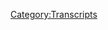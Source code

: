 {{DEFAULTSORT:
    #_TRANSCRIPT_0607:A Chat With Mike Rothschild
}}{{Transcript
    | title         = [[607: A Chat With Mike Rothschild]]
    | caption       = [https://knowledgefight.libsyn.com/607-a-chat-with-mike-rothschild Listen to this episode on Libsyn]
    | episodeNumber = [[607: A Chat With Mike Rothschild|607]]
    | length        = 01:26:23
}}

{{MessageBox
    | header     = Warning: Bot Generated Content
    | text       = This transcript was automatically generated by transcription software and likely contains many mistakes and misattributions. Please check the audio for definitive quotes, attribution, and context.
    | image      = N3yvass4myg91.webp
    | imagewidth = 50px
    | id         = warning
}}

{{TranscriptBlock
    | name      = Unknown Speaker
    | timestamp = 00:00:00.000
    | text      = N-N-N-N-N-N-N-N-Knowledge Fight
}}

{{TranscriptBlock
    | name      = Unknown Speaker
    | timestamp = 00:00:12.880
    | text      = Dan and Jordan, I am sweating
}}

{{TranscriptBlock
    | name      = Unknown Speaker
    | timestamp = 00:00:17.920
    | text      = knowledgefight.com, it's time to pray
}}

{{TranscriptBlock
    | name      = Unknown Speaker
    | timestamp = 00:00:21.039
    | text      = I have great respect for knowledgefight
}}

{{TranscriptBlock
    | name      = Unknown Speaker
    | timestamp = 00:00:23.839
    | text      = knowledgefight
}}

{{TranscriptBlock
    | name      = Unknown Speaker
    | timestamp = 00:00:25.039
    | text      = I'm sick of them posing as if they're the good guys
}}

{{TranscriptBlock
    | name      = Unknown Speaker
    | timestamp = 00:00:27.280
    | text      = saying we are the bad guys
}}

{{TranscriptBlock
    | name      = Unknown Speaker
    | timestamp = 00:00:28.800
    | text      = knowledgefight
}}

{{TranscriptBlock
    | name      = Unknown Speaker
    | timestamp = 00:00:29.920
    | text      = Dan and Jordan, knowledgefight
}}

{{TranscriptBlock
    | name      = Unknown Speaker
    | timestamp = 00:00:32.000
    | text      = Riddle her, riddle her, riddle her
}}

{{TranscriptBlock
    | name      = Unknown Speaker
    | timestamp = 00:00:34.399
    | text      = I need, I need money
}}

{{TranscriptBlock
    | name      = Unknown Speaker
    | timestamp = 00:00:36.240
    | text      = Riddle her, riddle her, riddle her
}}

{{TranscriptBlock
    | name      = Unknown Speaker
    | timestamp = 00:00:39.200
    | text      = Andy in Kansas, Andy in, Andy in
}}

{{TranscriptBlock
    | name      = Unknown Speaker
    | timestamp = 00:00:42.079
    | text      = Stop it, Andy in, Andy in Kansas
}}

{{TranscriptBlock
    | name      = Unknown Speaker
    | timestamp = 00:00:44.399
    | text      = Riddle her, Andy in, Andy in
}}

{{TranscriptBlock
    | name      = Unknown Speaker
    | timestamp = 00:00:46.000
    | text      = It's time to pray
}}

{{TranscriptBlock
    | name      = Unknown Speaker
    | timestamp = 00:00:46.960
    | text      = Andy in Kansas, you're on the air, thanks for holding us
}}

{{TranscriptBlock
    | name      = Unknown Speaker
    | timestamp = 00:00:49.200
    | text      = Hello Alex, I'm a first-time caller, I'm a huge fan
}}

{{TranscriptBlock
    | name      = Unknown Speaker
    | timestamp = 00:00:51.600
    | text      = I love your room
}}

{{TranscriptBlock
    | name      = Unknown Speaker
    | timestamp = 00:00:52.799
    | text      = knowledgefight
}}

{{TranscriptBlock
    | name      = Unknown Speaker
    | timestamp = 00:00:53.600
    | text      = N-N-N-N-N-N-Knowledgefight.com
}}

{{TranscriptBlock
    | name      = Unknown Speaker
    | timestamp = 00:00:56.719
    | text      = I love you
}}

{{TranscriptBlock
    | name      = Unknown Speaker
    | timestamp = 00:00:59.359
    | text      = Hey everybody, welcome back to Knowledgefight, I'm Dan
}}

{{TranscriptBlock
    | name      = Unknown Speaker
    | timestamp = 00:01:01.280
    | text      = I'm Jordan
}}

{{TranscriptBlock
    | name      = Unknown Speaker
    | timestamp = 00:01:01.840
    | text      = We're a couple dudes, like to sit around, worship at the altar of Selene
}}

{{TranscriptBlock
    | name      = Unknown Speaker
    | timestamp = 00:01:04.400
    | text      = and talk a little bit about Alex Jones
}}

{{TranscriptBlock
    | name      = Unknown Speaker
    | timestamp = 00:01:06.719
    | text      = Oh indeed we are, Dan
}}

{{TranscriptBlock
    | name      = Unknown Speaker
    | timestamp = 00:01:07.840
    | text      = Alex Jones
}}

{{TranscriptBlock
    | name      = Unknown Speaker
    | timestamp = 00:01:11.120
    | text      = All right
}}

{{TranscriptBlock
    | name      = Unknown Speaker
    | timestamp = 00:01:13.200
    | text      = I nodded my head, but I refused to clap along with that
}}

{{TranscriptBlock
    | name      = Unknown Speaker
    | timestamp = 00:01:15.519
    | text      = You were following the beat
}}

{{TranscriptBlock
    | name      = Unknown Speaker
    | timestamp = 00:01:16.560
    | text      = I was, I can't not, I was a drummer, can't not follow the beat, man
}}

{{TranscriptBlock
    | name      = Unknown Speaker
    | timestamp = 00:01:20.640
    | text      = That's what I do, Dan
}}

{{TranscriptBlock
    | name      = Unknown Speaker
    | timestamp = 00:01:21.840
    | text      = We got the beat
}}

{{TranscriptBlock
    | name      = Unknown Speaker
    | timestamp = 00:01:23.040
    | text      = I have a question for you
}}

{{TranscriptBlock
    | name      = Unknown Speaker
    | timestamp = 00:01:24.000
    | text      = What's up, Jordan?
}}

{{TranscriptBlock
    | name      = Unknown Speaker
    | timestamp = 00:01:24.640
    | text      = Do we have the meats?
}}

{{TranscriptBlock
    | name      = Unknown Speaker
    | timestamp = 00:01:25.840
    | text      = Uh, we do have the meats, actually
}}

{{TranscriptBlock
    | name      = Unknown Speaker
    | timestamp = 00:01:27.840
    | text      = You're gonna ask me about my bright spot
}}

{{TranscriptBlock
    | name      = Unknown Speaker
    | timestamp = 00:01:29.280
    | text      = I was gonna ask you about your bright spot
}}

{{TranscriptBlock
    | name      = Unknown Speaker
    | timestamp = 00:01:30.560
    | text      = My bright spot actually kind of comes in the form of something about a meat
}}

{{TranscriptBlock
    | name      = Unknown Speaker
    | timestamp = 00:01:34.159
    | text      = So I was taking a trip this this last weekend
}}

{{TranscriptBlock
    | name      = Unknown Speaker
    | timestamp = 00:01:37.280
    | text      = Yes
}}

{{TranscriptBlock
    | name      = Unknown Speaker
    | timestamp = 00:01:37.599
    | text      = And I was visiting a friend in DC
}}

{{TranscriptBlock
    | name      = Unknown Speaker
    | timestamp = 00:01:39.920
    | text      = And one night we decided to get some Burmese food for dinner
}}

{{TranscriptBlock
    | name      = Unknown Speaker
    | timestamp = 00:01:44.640
    | text      = Okay
}}

{{TranscriptBlock
    | name      = Unknown Speaker
    | timestamp = 00:01:45.200
    | text      = And I was looking at the menu, we're gonna order it
}}

{{TranscriptBlock
    | name      = Unknown Speaker
    | timestamp = 00:01:47.840
    | text      = And there was something that was a beef stewed with chilies
}}

{{TranscriptBlock
    | name      = Unknown Speaker
    | timestamp = 00:01:51.920
    | text      = Oh boy
}}

{{TranscriptBlock
    | name      = Unknown Speaker
    | timestamp = 00:01:52.480
    | text      = It's hot, you know, it's a hot thing
}}

{{TranscriptBlock
    | name      = Unknown Speaker
    | timestamp = 00:01:53.760
    | text      = Yeah, yeah, yeah
}}

{{TranscriptBlock
    | name      = Unknown Speaker
    | timestamp = 00:01:54.719
    | text      = And so I decided to order this
}}

{{TranscriptBlock
    | name      = Unknown Speaker
    | timestamp = 00:01:56.239
    | text      = Is it on the bone?
}}

{{TranscriptBlock
    | name      = Unknown Speaker
    | timestamp = 00:01:57.359
    | text      = No, no
}}

{{TranscriptBlock
    | name      = Unknown Speaker
    | timestamp = 00:01:57.920
    | text      = Oh, okay, that would have been the
}}

{{TranscriptBlock
    | name      = Unknown Speaker
    | timestamp = 00:01:58.719
    | text      = It's kind of like a stew
}}

{{TranscriptBlock
    | name      = Unknown Speaker
    | timestamp = 00:01:59.920
    | text      = Ah, okay
}}

{{TranscriptBlock
    | name      = Unknown Speaker
    | timestamp = 00:02:01.439
    | text      = And so I decided to get that
}}

{{TranscriptBlock
    | name      = Unknown Speaker
    | timestamp = 00:02:02.959
    | text      = And my friend was ordering it
}}

{{TranscriptBlock
    | name      = Unknown Speaker
    | timestamp = 00:02:05.280
    | text      = And I could hear on the other end of the phone the guy taking the order going
}}

{{TranscriptBlock
    | name      = Unknown Speaker
    | timestamp = 00:02:13.759
    | text      = It was a ridiculous belly laugh
}}

{{TranscriptBlock
    | name      = Unknown Speaker
    | timestamp = 00:02:16.560
    | text      = Like he's, oh yeah, he wants to order that
}}

{{TranscriptBlock
    | name      = Unknown Speaker
    | timestamp = 00:02:18.400
    | text      = That's fun, that's fun
}}

{{TranscriptBlock
    | name      = Unknown Speaker
    | timestamp = 00:02:19.919
    | text      = That's our joke menu item, that idiot
}}

{{TranscriptBlock
    | name      = Unknown Speaker
    | timestamp = 00:02:22.479
    | text      = I got humiliated, and I thought everything was going to be fine
}}

{{TranscriptBlock
    | name      = Unknown Speaker
    | timestamp = 00:02:26.000
    | text      = But then it came in, man
}}

{{TranscriptBlock
    | name      = Unknown Speaker
    | timestamp = 00:02:28.319
    | text      = Hot?
}}

{{TranscriptBlock
    | name      = Unknown Speaker
    | timestamp = 00:02:28.719
    | text      = It was too hot
}}

{{TranscriptBlock
    | name      = Unknown Speaker
    | timestamp = 00:02:31.280
    | text      = Yeah, I deserve to get laughed at for that
}}

{{TranscriptBlock
    | name      = Unknown Speaker
    | timestamp = 00:02:33.039
    | text      = Well, I mean, hey
}}

{{TranscriptBlock
    | name      = Unknown Speaker
    | timestamp = 00:02:33.919
    | text      = I couldn't finish it
}}

{{TranscriptBlock
    | name      = Unknown Speaker
    | timestamp = 00:02:34.639
    | text      = And I'm somebody who, you know, like I'm up on the wall of a Thai restaurant
}}

{{TranscriptBlock
    | name      = Unknown Speaker
    | timestamp = 00:02:38.080
    | text      = You know, I've had some adventures in spicy
}}

{{TranscriptBlock
    | name      = Unknown Speaker
    | timestamp = 00:02:41.759
    | text      = Yeah, you got that
}}

{{TranscriptBlock
    | name      = Unknown Speaker
    | timestamp = 00:02:42.639
    | text      = I think maybe I'm getting old
}}

{{TranscriptBlock
    | name      = Unknown Speaker
    | timestamp = 00:02:45.439
    | text      = I think it happens
}}

{{TranscriptBlock
    | name      = Unknown Speaker
    | timestamp = 00:02:47.280
    | text      = Maybe I can't handle it, but it also felt like
}}

{{TranscriptBlock
    | name      = Unknown Speaker
    | timestamp = 00:02:49.520
    | text      = Did you get some of that heartburn?
}}

{{TranscriptBlock
    | name      = Unknown Speaker
    | timestamp = 00:02:50.800
    | text      = No, not really, but I got like overwhelmed
}}

{{TranscriptBlock
    | name      = Unknown Speaker
    | timestamp = 00:02:53.599
    | text      = Ah
}}

{{TranscriptBlock
    | name      = Unknown Speaker
    | timestamp = 00:02:54.159
    | text      = I got like sweats
}}

{{TranscriptBlock
    | name      = Unknown Speaker
    | timestamp = 00:02:55.759
    | text      = You went into shock
}}

{{TranscriptBlock
    | name      = Unknown Speaker
    | timestamp = 00:02:56.800
    | text      = Yes, yes
}}

{{TranscriptBlock
    | name      = Unknown Speaker
    | timestamp = 00:02:59.520
    | text      = It was a full body experience
}}

{{TranscriptBlock
    | name      = Unknown Speaker
    | timestamp = 00:03:01.280
    | text      = Oh boy
}}

{{TranscriptBlock
    | name      = Unknown Speaker
    | timestamp = 00:03:02.479
    | text      = But yeah, the trip was nice
}}

{{TranscriptBlock
    | name      = Unknown Speaker
    | timestamp = 00:03:04.479
    | text      = I got back Monday, and here we are
}}

{{TranscriptBlock
    | name      = Unknown Speaker
    | timestamp = 00:03:07.919
    | text      = That's awesome
}}

{{TranscriptBlock
    | name      = Unknown Speaker
    | timestamp = 00:03:08.719
    | text      = Yeah, it was a good time all in all, you know, bright spot
}}

{{TranscriptBlock
    | name      = Unknown Speaker
    | timestamp = 00:03:12.479
    | text      = But also that getting laughed at over the phone
}}

{{TranscriptBlock
    | name      = Unknown Speaker
    | timestamp = 00:03:14.879
    | text      = Yes, of course, that's too good
}}

{{TranscriptBlock
    | name      = Unknown Speaker
    | timestamp = 00:03:16.960
    | text      = I'll cherish that moment for the rest of my life
}}

{{TranscriptBlock
    | name      = Unknown Speaker
    | timestamp = 00:03:19.360
    | text      = Ah, and that he was right
}}

{{TranscriptBlock
    | name      = Unknown Speaker
    | timestamp = 00:03:21.680
    | text      = That is also pretty fun
}}

{{TranscriptBlock
    | name      = Unknown Speaker
    | timestamp = 00:03:23.680
    | text      = It is nice whenever people are confidently mocking you and then they win
}}

{{TranscriptBlock
    | name      = Unknown Speaker
    | timestamp = 00:03:27.280
    | text      = That's too good
}}

{{TranscriptBlock
    | name      = Unknown Speaker
    | timestamp = 00:03:28.159
    | text      = Yeah, because the people at the Thai place that I go to, they will give you the are you sure
}}

{{TranscriptBlock
    | name      = Unknown Speaker
    | timestamp = 00:03:32.879
    | text      = Yes, yeah
}}

{{TranscriptBlock
    | name      = Unknown Speaker
    | timestamp = 00:03:33.919
    | text      = And usually it's okay, I can handle it
}}

{{TranscriptBlock
    | name      = Unknown Speaker
    | timestamp = 00:03:36.719
    | text      = Right
}}

{{TranscriptBlock
    | name      = Unknown Speaker
    | timestamp = 00:03:37.360
    | text      = But not this time
}}

{{TranscriptBlock
    | name      = Unknown Speaker
    | timestamp = 00:03:38.159
    | text      = I actually honestly kind of think that if it was chicken, I could have been okay
}}

{{TranscriptBlock
    | name      = Unknown Speaker
    | timestamp = 00:03:41.840
    | text      = Because the heat profile was very strong
}}

{{TranscriptBlock
    | name      = Unknown Speaker
    | timestamp = 00:03:44.319
    | text      = But there was something about it being the beef and you have to chew it a little bit more
}}

{{TranscriptBlock
    | name      = Unknown Speaker
    | timestamp = 00:03:47.520
    | text      = It's a little bit more gamey
}}

{{TranscriptBlock
    | name      = Unknown Speaker
    | timestamp = 00:03:49.360
    | text      = Yeah, yeah, yeah
}}

{{TranscriptBlock
    | name      = Unknown Speaker
    | timestamp = 00:03:50.479
    | text      = I don't know
}}

{{TranscriptBlock
    | name      = Unknown Speaker
    | timestamp = 00:03:51.039
    | text      = I've never thought you were a real beef guy anyways
}}

{{TranscriptBlock
    | name      = Unknown Speaker
    | timestamp = 00:03:53.520
    | text      = I'm generally not, I don't go for red meat all that often
}}

{{TranscriptBlock
    | name      = Unknown Speaker
    | timestamp = 00:03:56.159
    | text      = I'm more of a poultry person
}}

{{TranscriptBlock
    | name      = Unknown Speaker
    | timestamp = 00:03:57.199
    | text      = That's kind of what I was thinking
}}

{{TranscriptBlock
    | name      = Unknown Speaker
    | timestamp = 00:03:58.319
    | text      = Yeah, yeah
}}

{{TranscriptBlock
    | name      = Unknown Speaker
    | timestamp = 00:03:59.840
    | text      = What's your bright spot?
}}

{{TranscriptBlock
    | name      = Unknown Speaker
    | timestamp = 00:04:00.800
    | text      = My bright spot, Dan, is
}}

{{TranscriptBlock
    | name      = Unknown Speaker
    | timestamp = 00:04:02.639
    | text      = Somebody tried to order Burmese food from you
}}

{{TranscriptBlock
    | name      = Unknown Speaker
    | timestamp = 00:04:05.840
    | text      = You laughed your ass off
}}

{{TranscriptBlock
    | name      = Unknown Speaker
    | timestamp = 00:04:07.120
    | text      = That would be, that does sound like me
}}

{{TranscriptBlock
    | name      = Unknown Speaker
    | timestamp = 00:04:10.000
    | text      = It would be fun if it was my
}}

{{TranscriptBlock
    | name      = Unknown Speaker
    | timestamp = 00:04:11.520
    | text      = I got a weekend gig in DC at Burmese
}}

{{TranscriptBlock
    | name      = Unknown Speaker
    | timestamp = 00:04:13.840
    | text      = It was my laugh on the other
}}

{{TranscriptBlock
    | name      = Unknown Speaker
    | timestamp = 00:04:14.960
    | text      = That would be great
}}

{{TranscriptBlock
    | name      = Unknown Speaker
    | timestamp = 00:04:17.600
    | text      = Or if every time I hear a laugh it just, it's funneled through my ears as you're laughing
}}

{{TranscriptBlock
    | name      = Unknown Speaker
    | timestamp = 00:04:22.480
    | text      = There's only one laugh
}}

{{TranscriptBlock
    | name      = Unknown Speaker
    | timestamp = 00:04:24.399
    | text      = My bright spot, Dan, is, if you recall, back in the day when I went to see Shoei Otani
}}

{{TranscriptBlock
    | name      = Unknown Speaker
    | timestamp = 00:04:31.759
    | text      = They stole my bag
}}

{{TranscriptBlock
    | name      = Unknown Speaker
    | timestamp = 00:04:33.600
    | text      = I wasn't stoked about it
}}

{{TranscriptBlock
    | name      = Unknown Speaker
    | timestamp = 00:04:34.720
    | text      = Yeah, yeah, because it wasn't see-through
}}

{{TranscriptBlock
    | name      = Unknown Speaker
    | timestamp = 00:04:36.240
    | text      = Because it wasn't see-through
}}

{{TranscriptBlock
    | name      = Unknown Speaker
    | timestamp = 00:04:37.279
    | text      = So then I got a backpack
}}

{{TranscriptBlock
    | name      = Unknown Speaker
    | timestamp = 00:04:39.199
    | text      = Because I'm a messenger bag guy all the way
}}

{{TranscriptBlock
    | name      = Unknown Speaker
    | timestamp = 00:04:41.759
    | text      = Yeah, yeah, yeah
}}

{{TranscriptBlock
    | name      = Unknown Speaker
    | timestamp = 00:04:42.399
    | text      = So then I got a backpack and I tried that out, awful
}}

{{TranscriptBlock
    | name      = Unknown Speaker
    | timestamp = 00:04:44.879
    | text      = It was not, it was not fitting right
}}

{{TranscriptBlock
    | name      = Unknown Speaker
    | timestamp = 00:04:47.040
    | text      = My partner found me the ultimate messenger bag
}}

{{TranscriptBlock
    | name      = Unknown Speaker
    | timestamp = 00:04:51.759
    | text      = Nice
}}

{{TranscriptBlock
    | name      = Unknown Speaker
    | timestamp = 00:04:52.240
    | text      = It's got a buckle and shit for the, the thing
}}

{{TranscriptBlock
    | name      = Unknown Speaker
    | timestamp = 00:04:55.519
    | text      = It's amazing
}}

{{TranscriptBlock
    | name      = Unknown Speaker
    | timestamp = 00:04:56.560
    | text      = It fits all kinds of stuff
}}

{{TranscriptBlock
    | name      = Unknown Speaker
    | timestamp = 00:04:57.839
    | text      = A lot of hidden pockets
}}

{{TranscriptBlock
    | name      = Unknown Speaker
    | timestamp = 00:04:58.959
    | text      = I love hidden pockets
}}

{{TranscriptBlock
    | name      = Unknown Speaker
    | timestamp = 00:05:00.240
    | text      = That is nice
}}

{{TranscriptBlock
    | name      = Unknown Speaker
    | timestamp = 00:05:00.800
    | text      = You know I love a good hidden pocket
}}

{{TranscriptBlock
    | name      = Unknown Speaker
    | timestamp = 00:05:02.240
    | text      = Of course
}}

{{TranscriptBlock
    | name      = Unknown Speaker
    | timestamp = 00:05:02.720
    | text      = Only thing better than a hidden pocket on a bag is a hidden pocket in your coat
}}

{{TranscriptBlock
    | name      = Unknown Speaker
    | timestamp = 00:05:06.000
    | text      = Oh
}}

{{TranscriptBlock
    | name      = Unknown Speaker
    | timestamp = 00:05:06.480
    | text      = Love those
}}

{{TranscriptBlock
    | name      = Unknown Speaker
    | timestamp = 00:05:07.120
    | text      = Those interior pockets?
}}

{{TranscriptBlock
    | name      = Unknown Speaker
    | timestamp = 00:05:08.240
    | text      = Yeah, those are the shit
}}

{{TranscriptBlock
    | name      = Unknown Speaker
    | timestamp = 00:05:09.360
    | text      = That is nice
}}

{{TranscriptBlock
    | name      = Unknown Speaker
    | timestamp = 00:05:09.920
    | text      = You can just pull something out of there
}}

{{TranscriptBlock
    | name      = Unknown Speaker
    | timestamp = 00:05:11.199
    | text      = Oh, it's the best
}}

{{TranscriptBlock
    | name      = Unknown Speaker
    | timestamp = 00:05:11.759
    | text      = Dramatic
}}

{{TranscriptBlock
    | name      = Unknown Speaker
    | timestamp = 00:05:12.240
    | text      = It's the best, yeah
}}

{{TranscriptBlock
    | name      = Unknown Speaker
    | timestamp = 00:05:13.439
    | text      = If it was a handkerchief, you'd be like, ta-da
}}

{{TranscriptBlock
    | name      = Unknown Speaker
    | timestamp = 00:05:15.519
    | text      = You know it goes in there, proof
}}

{{TranscriptBlock
    | name      = Unknown Speaker
    | timestamp = 00:05:17.680
    | text      = Nice
}}

{{TranscriptBlock
    | name      = Unknown Speaker
    | timestamp = 00:05:18.319
    | text      = Evidence
}}

{{TranscriptBlock
    | name      = Unknown Speaker
    | timestamp = 00:05:20.319
    | text      = So you can whip it out just
}}

{{TranscriptBlock
    | name      = Unknown Speaker
    | timestamp = 00:05:21.360
    | text      = What do you think of, why do I have this manila envelope?
}}

{{TranscriptBlock
    | name      = Unknown Speaker
    | timestamp = 00:05:24.240
    | text      = You know why
}}

{{TranscriptBlock
    | name      = Unknown Speaker
    | timestamp = 00:05:26.560
    | text      = Yeah, so the bag is absolutely fantastic
}}

{{TranscriptBlock
    | name      = Unknown Speaker
    | timestamp = 00:05:29.360
    | text      = She thought about a gift for me
}}

{{TranscriptBlock
    | name      = Unknown Speaker
    | timestamp = 00:05:32.399
    | text      = I'm notoriously terrible to buy gifts for
}}

{{TranscriptBlock
    | name      = Unknown Speaker
    | timestamp = 00:05:34.639
    | text      = Sure
}}

{{TranscriptBlock
    | name      = Unknown Speaker
    | timestamp = 00:05:34.959
    | text      = Because I'm not really, I don't really have stuff
}}

{{TranscriptBlock
    | name      = Unknown Speaker
    | timestamp = 00:05:37.199
    | text      = Well, but I mean, I think like, you know, when you're in a position where you're struggling
}}

{{TranscriptBlock
    | name      = Unknown Speaker
    | timestamp = 00:05:40.720
    | text      = with this backpack
}}

{{TranscriptBlock
    | name      = Unknown Speaker
    | timestamp = 00:05:41.519
    | text      = Totally
}}

{{TranscriptBlock
    | name      = Unknown Speaker
    | timestamp = 00:05:41.920
    | text      = It lends itself to a gift
}}

{{TranscriptBlock
    | name      = Unknown Speaker
    | timestamp = 00:05:43.279
    | text      = And it was, it was amazing
}}

{{TranscriptBlock
    | name      = Unknown Speaker
    | timestamp = 00:05:44.800
    | text      = Yeah
}}

{{TranscriptBlock
    | name      = Unknown Speaker
    | timestamp = 00:05:45.120
    | text      = Well, I'm happy for you because I was getting to a point where I started calling you backpack
}}

{{TranscriptBlock
    | name      = Unknown Speaker
    | timestamp = 00:05:48.800
    | text      = Yeah, yeah, it's good to be, it's good to be back
}}

{{TranscriptBlock
    | name      = Unknown Speaker
    | timestamp = 00:05:51.360
    | text      = It's good to be back to message you back
}}

{{TranscriptBlock
    | name      = Unknown Speaker
    | timestamp = 00:05:52.720
    | text      = What's up, backpack?
}}

{{TranscriptBlock
    | name      = Unknown Speaker
    | timestamp = 00:05:55.199
    | text      = So Jordan, we are back from the little break
}}

{{TranscriptBlock
    | name      = Unknown Speaker
    | timestamp = 00:05:58.959
    | text      = Yeah
}}

{{TranscriptBlock
    | name      = Unknown Speaker
    | timestamp = 00:05:59.439
    | text      = Didn't have an episode on Monday and we're gonna jump back in today with something a
}}

{{TranscriptBlock
    | name      = Unknown Speaker
    | timestamp = 00:06:03.279
    | text      = little bit different
}}

{{TranscriptBlock
    | name      = Unknown Speaker
    | timestamp = 00:06:04.800
    | text      = Off the beaten path
}}

{{TranscriptBlock
    | name      = Unknown Speaker
    | timestamp = 00:06:05.680
    | text      = Maybe something that's becoming something we may do a little bit more of as time goes on
}}

{{TranscriptBlock
    | name      = Unknown Speaker
    | timestamp = 00:06:10.079
    | text      = It's been fun
}}

{{TranscriptBlock
    | name      = Unknown Speaker
    | timestamp = 00:06:10.959
    | text      = It has, it has
}}

{{TranscriptBlock
    | name      = Unknown Speaker
    | timestamp = 00:06:12.240
    | text      = It's, it's not always the easiest thing to get people who would want to talk on our show
}}

{{TranscriptBlock
    | name      = Unknown Speaker
    | timestamp = 00:06:19.519
    | text      = Right
}}

{{TranscriptBlock
    | name      = Unknown Speaker
    | timestamp = 00:06:20.639
    | text      = Yes
}}

{{TranscriptBlock
    | name      = Unknown Speaker
    | timestamp = 00:06:21.279
    | text      = Guests are not something we do very often
}}

{{TranscriptBlock
    | name      = Unknown Speaker
    | timestamp = 00:06:23.680
    | text      = But today we got in touch with Mike Rothschild
}}

{{TranscriptBlock
    | name      = Unknown Speaker
    | timestamp = 00:06:26.639
    | text      = Oh yeah
}}

{{TranscriptBlock
    | name      = Unknown Speaker
    | timestamp = 00:06:27.360
    | text      = Is someone who's been following QAnon quite a bit
}}

{{TranscriptBlock
    | name      = Unknown Speaker
    | timestamp = 00:06:29.519
    | text      = And the banking industry for a long time
}}

{{TranscriptBlock
    | name      = Unknown Speaker
    | timestamp = 00:06:31.199
    | text      = Calm down
}}

{{TranscriptBlock
    | name      = Unknown Speaker
    | timestamp = 00:06:31.759
    | text      = Okay
}}

{{TranscriptBlock
    | name      = Unknown Speaker
    | timestamp = 00:06:33.199
    | text      = He has a book out called The Storm is Upon Us
}}

{{TranscriptBlock
    | name      = Unknown Speaker
    | timestamp = 00:06:36.319
    | text      = Right
}}

{{TranscriptBlock
    | name      = Unknown Speaker
    | timestamp = 00:06:36.639
    | text      = And it's about the roots of QAnon
}}

{{TranscriptBlock
    | name      = Unknown Speaker
    | timestamp = 00:06:38.879
    | text      = Yes
}}

{{TranscriptBlock
    | name      = Unknown Speaker
    | timestamp = 00:06:39.199
    | text      = And all that stuff
}}

{{TranscriptBlock
    | name      = Unknown Speaker
    | timestamp = 00:06:39.759
    | text      = So we had a little conversation with him about some of the book and some of the intersections
}}

{{TranscriptBlock
    | name      = Unknown Speaker
    | timestamp = 00:06:45.040
    | text      = with the Alex Jones world
}}

{{TranscriptBlock
    | name      = Unknown Speaker
    | timestamp = 00:06:46.720
    | text      = Speaking of which, it's very funny that even the book world that we live in, he has to
}}

{{TranscriptBlock
    | name      = Unknown Speaker
    | timestamp = 00:06:52.160
    | text      = put in parentheses every time he puts his name, Mike Rothschild, no relation
}}

{{TranscriptBlock
    | name      = Unknown Speaker
    | timestamp = 00:06:56.720
    | text      = To be fair, not every time
}}

{{TranscriptBlock
    | name      = Unknown Speaker
    | timestamp = 00:06:58.319
    | text      = Not every time, but it's in there
}}

{{TranscriptBlock
    | name      = Unknown Speaker
    | timestamp = 00:06:59.839
    | text      = And because I bring this up in our conversation with him and now it's going to sound like
}}

{{TranscriptBlock
    | name      = Unknown Speaker
    | timestamp = 00:07:03.199
    | text      = we're hyper focused on this and that's tacky
}}

{{TranscriptBlock
    | name      = Unknown Speaker
    | timestamp = 00:07:06.240
    | text      = No, it's great
}}

{{TranscriptBlock
    | name      = Unknown Speaker
    | timestamp = 00:07:06.800
    | text      = Um, so we'll get to that interview here in a moment
}}

{{TranscriptBlock
    | name      = Unknown Speaker
    | timestamp = 00:07:09.439
    | text      = But before we do, Jordan, let's say hello to some new wonks
}}

{{TranscriptBlock
    | name      = Unknown Speaker
    | timestamp = 00:07:11.600
    | text      = Oh, that's a great idea
}}

{{TranscriptBlock
    | name      = Unknown Speaker
    | timestamp = 00:07:12.399
    | text      = So first, worshiper of Selene, thank you so much
}}

{{TranscriptBlock
    | name      = Unknown Speaker
    | timestamp = 00:07:14.879
    | text      = You are now a policy wonk
}}

{{TranscriptBlock
    | name      = Unknown Speaker
    | timestamp = 00:07:16.160
    | text      = I'm a policy wonk
}}

{{TranscriptBlock
    | name      = Unknown Speaker
    | timestamp = 00:07:17.040
    | text      = Thank you so much
}}

{{TranscriptBlock
    | name      = Unknown Speaker
    | timestamp = 00:07:17.759
    | text      = Thank you
}}

{{TranscriptBlock
    | name      = Unknown Speaker
    | timestamp = 00:07:18.160
    | text      = Next, the boy is at RateMyCreepyCeiling.com
}}

{{TranscriptBlock
    | name      = Unknown Speaker
    | timestamp = 00:07:21.360
    | text      = Thank you so much
}}

{{TranscriptBlock
    | name      = Unknown Speaker
    | timestamp = 00:07:21.839
    | text      = You are now a policy wonk
}}

{{TranscriptBlock
    | name      = Unknown Speaker
    | timestamp = 00:07:23.040
    | text      = I'm a policy wonk
}}

{{TranscriptBlock
    | name      = Unknown Speaker
    | timestamp = 00:07:24.000
    | text      = Thank you very much
}}

{{TranscriptBlock
    | name      = Unknown Speaker
    | timestamp = 00:07:24.800
    | text      = I worry what I just gave a shout out to
}}

{{TranscriptBlock
    | name      = Unknown Speaker
    | timestamp = 00:07:26.399
    | text      = I don't know how I like Rate My Creepy Ceiling
}}

{{TranscriptBlock
    | name      = Unknown Speaker
    | timestamp = 00:07:29.199
    | text      = If that becomes the new Facebook, we're in real trouble
}}

{{TranscriptBlock
    | name      = Unknown Speaker
    | timestamp = 00:07:33.120
    | text      = That will destroy democracy
}}

{{TranscriptBlock
    | name      = Unknown Speaker
    | timestamp = 00:07:34.240
    | text      = Yeah, oh yeah
}}

{{TranscriptBlock
    | name      = Unknown Speaker
    | timestamp = 00:07:35.199
    | text      = Next, Cam, thank you so much, you are now a policy wonk
}}

{{TranscriptBlock
    | name      = Unknown Speaker
    | timestamp = 00:07:37.600
    | text      = I'm a policy wonk
}}

{{TranscriptBlock
    | name      = Unknown Speaker
    | timestamp = 00:07:38.720
    | text      = Thanks, Cam
}}

{{TranscriptBlock
    | name      = Unknown Speaker
    | timestamp = 00:07:39.439
    | text      = Thank you
}}

{{TranscriptBlock
    | name      = Unknown Speaker
    | timestamp = 00:07:40.079
    | text      = Next, James, thank you so much, you are now a policy wonk
}}

{{TranscriptBlock
    | name      = Unknown Speaker
    | timestamp = 00:07:42.959
    | text      = I'm a policy wonk
}}

{{TranscriptBlock
    | name      = Unknown Speaker
    | timestamp = 00:07:44.000
    | text      = Thanks, James
}}

{{TranscriptBlock
    | name      = Unknown Speaker
    | timestamp = 00:07:44.800
    | text      = Thank you
}}

{{TranscriptBlock
    | name      = Unknown Speaker
    | timestamp = 00:07:45.199
    | text      = Next, Wally the Goodest Boy, thank you so much, you are now a policy wonk
}}

{{TranscriptBlock
    | name      = Unknown Speaker
    | timestamp = 00:07:49.279
    | text      = I'm a policy wonk
}}

{{TranscriptBlock
    | name      = Unknown Speaker
    | timestamp = 00:07:50.240
    | text      = Thanks, Wally
}}

{{TranscriptBlock
    | name      = Unknown Speaker
    | timestamp = 00:07:51.360
    | text      = And we got a technocrat out there to say hello to
}}

{{TranscriptBlock
    | name      = Unknown Speaker
    | timestamp = 00:07:54.560
    | text      = It is I Hate the 2021 Alex Jones, but the super fake 2003 radio voice is unbelievably worse
}}

{{TranscriptBlock
    | name      = Unknown Speaker
    | timestamp = 00:08:01.040
    | text      = Grrr, thank you so much, you are now a technocrat
}}

{{TranscriptBlock
    | name      = Unknown Speaker
    | timestamp = 00:08:03.920
    | text      = I'm a policy wonk
}}

{{TranscriptBlock
    | name      = Unknown Speaker
    | timestamp = 00:08:05.120
    | text      = Crikey, mate, that's fantastic, have yourself a brew
}}

{{TranscriptBlock
    | name      = Unknown Speaker
    | timestamp = 00:08:08.160
    | text      = How's your 401k doing, bro?
}}

{{TranscriptBlock
    | name      = Unknown Speaker
    | timestamp = 00:08:09.600
    | text      = All right, we gotta go full tilt boogie on this, Watson, all right?
}}

{{TranscriptBlock
    | name      = Unknown Speaker
    | timestamp = 00:08:12.399
    | text      = Let's just get down to business
}}

{{TranscriptBlock
    | name      = Unknown Speaker
    | timestamp = 00:08:13.680
    | text      = We ain't making that money off that heroin
}}

{{TranscriptBlock
    | name      = Unknown Speaker
    | timestamp = 00:08:15.759
    | text      = Why are you pimps so good?
}}

{{TranscriptBlock
    | name      = Unknown Speaker
    | timestamp = 00:08:17.519
    | text      = My neck is freakishly large
}}

{{TranscriptBlock
    | name      = Unknown Speaker
    | timestamp = 00:08:19.439
    | text      = I declare info war on you
}}

{{TranscriptBlock
    | name      = Unknown Speaker
    | timestamp = 00:08:22.000
    | text      = Thank you so much, grrr
}}

{{TranscriptBlock
    | name      = Unknown Speaker
    | timestamp = 00:08:22.959
    | text      = Yes, thank you very much, grrr
}}

{{TranscriptBlock
    | name      = Unknown Speaker
    | timestamp = 00:08:24.639
    | text      = Grrrr
}}

{{TranscriptBlock
    | name      = Unknown Speaker
    | timestamp = 00:08:24.639
    | text      = Grrrrrr
}}

{{TranscriptBlock
    | name      = Unknown Speaker
    | timestamp = 00:08:24.639
    | text      = Um, so yeah, without further ado, I say we jump into this interview. Last time when we had an interview, we had that fun, like, that would never have happened
}}

{{TranscriptBlock
    | name      = Unknown Speaker
    | timestamp = 00:08:36.080
    | text      = Yeah, yeah, well, we didn't know we were gonna do it again
}}

{{TranscriptBlock
    | name      = Unknown Speaker
    | timestamp = 00:08:38.879
    | text      = That's true
}}

{{TranscriptBlock
    | name      = Unknown Speaker
    | timestamp = 00:08:39.440
    | text      = We wouldn't have done the bit if it was a thing we did
}}

{{TranscriptBlock
    | name      = Unknown Speaker
    | timestamp = 00:08:42.399
    | text      = That's true, that's true, this is less of a let's take you to a fantasy world where we're interviewing
}}

{{TranscriptBlock
    | name      = Unknown Speaker
    | timestamp = 00:08:47.360
    | text      = Yes, exactly, and this is more like welcome to us interviewing again
}}

{{TranscriptBlock
    | name      = Unknown Speaker
    | timestamp = 00:08:50.879
    | text      = Yeah, so here we are, here we go, enjoy and we'll see you on Friday
}}

{{TranscriptBlock
    | name      = Unknown Speaker
    | timestamp = 00:08:56.159
    | text      = Oh, well, hello, joining us today, very, very exciting. We're drifting into interviews, Jordan
}}

{{TranscriptBlock
    | name      = Unknown Speaker
    | timestamp = 00:09:02.240
    | text      = Yeah, this is weird, we're doing two very short, we've done how many episodes? Well over 600
}}

{{TranscriptBlock
    | name      = Unknown Speaker
    | timestamp = 00:09:08.639
    | text      = And we have two full interviews now
}}

{{TranscriptBlock
    | name      = Unknown Speaker
    | timestamp = 00:09:10.799
    | text      = Yeah, but, you know, opportunities pop up and lend themselves to productive conversations
}}

{{TranscriptBlock
    | name      = Unknown Speaker
    | timestamp = 00:09:16.559
    | text      = Why not?
}}

{{TranscriptBlock
    | name      = Unknown Speaker
    | timestamp = 00:09:17.120
    | text      = That are interesting to the world that we look at
}}

{{TranscriptBlock
    | name      = Unknown Speaker
    | timestamp = 00:09:20.000
    | text      = I think it's also that nobody's ever wanted to talk to us before
}}

{{TranscriptBlock
    | name      = Unknown Speaker
    | timestamp = 00:09:22.480
    | text      = That is true, that is true, there was a long stretch of time where
}}

{{TranscriptBlock
    | name      = Unknown Speaker
    | timestamp = 00:09:27.279
    | text      = Who are they? Why are they doing that?
}}

{{TranscriptBlock
    | name      = Unknown Speaker
    | timestamp = 00:09:30.960
    | text      = We got a lot of whys
}}

{{TranscriptBlock
    | name      = Unknown Speaker
    | timestamp = 00:09:32.159
    | text      = Yeah, a lot of why, a lot of personal friends asking why also
}}

{{TranscriptBlock
    | name      = Unknown Speaker
    | timestamp = 00:09:36.799
    | text      = But joining us today, very excited to have Mike Rothschild on the show
}}

{{TranscriptBlock
    | name      = Unknown Speaker
    | timestamp = 00:09:41.039
    | text      = There's a new book that he has out called The Storm is Upon Us with a long subtitle
}}

{{TranscriptBlock
    | name      = Unknown Speaker
    | timestamp = 00:09:47.919
    | text      = A lot of words
}}

{{TranscriptBlock
    | name      = Unknown Speaker
    | timestamp = 00:09:48.879
    | text      = Let's just call it The Storm
}}

{{TranscriptBlock
    | name      = Unknown Speaker
    | timestamp = 00:09:50.159
    | text      = We'll just call it The Storm, I can't even finish the title
}}

{{TranscriptBlock
    | name      = Unknown Speaker
    | timestamp = 00:09:55.279
    | text      = You subscribe to the Alex Jones School of Just Reading Headlines
}}

{{TranscriptBlock
    | name      = Unknown Speaker
    | timestamp = 00:09:57.759
    | text      = Just Reading Headlines, yep
}}

{{TranscriptBlock
    | name      = Unknown Speaker
    | timestamp = 00:10:00.240
    | text      = So Mike, thank you, thank you for joining us
}}

{{TranscriptBlock
    | name      = Unknown Speaker
    | timestamp = 00:10:02.240
    | text      = Oh, thanks for having me, I'm really excited to be here
}}

{{TranscriptBlock
    | name      = Unknown Speaker
    | timestamp = 00:10:05.279
    | text      = I think the elephant in the room, of course, is that you're very
}}

{{TranscriptBlock
    | name      = Unknown Speaker
    | timestamp = 00:10:09.759
    | text      = insistent in the book that you're not related to the Rothschilds
}}

{{TranscriptBlock
    | name      = Unknown Speaker
    | timestamp = 00:10:14.080
    | text      = I am not related to the Rothschilds, look, I drive a 2004 Toyota Corolla
}}

{{TranscriptBlock
    | name      = Unknown Speaker
    | timestamp = 00:10:21.120
    | text      = That's just what they would want you to drive
}}

{{TranscriptBlock
    | name      = Unknown Speaker
    | timestamp = 00:10:22.960
    | text      = Right, right, but it's made of platinum
}}

{{TranscriptBlock
    | name      = Unknown Speaker
    | timestamp = 00:10:28.799
    | text      = No, no, there are people with the same last name not related to each other
}}

{{TranscriptBlock
    | name      = Unknown Speaker
    | timestamp = 00:10:34.559
    | text      = Shock, I know
}}

{{TranscriptBlock
    | name      = Unknown Speaker
    | timestamp = 00:10:36.480
    | text      = My last name's Holmes, nobody's related to me
}}

{{TranscriptBlock
    | name      = Unknown Speaker
    | timestamp = 00:10:40.799
    | text      = NFL running back Priest Holmes looks just like you
}}

{{TranscriptBlock
    | name      = Unknown Speaker
    | timestamp = 00:10:43.759
    | text      = He's great
}}

{{TranscriptBlock
    | name      = Unknown Speaker
    | timestamp = 00:10:45.440
    | text      = I imagine that you get accusations about that a lot, though
}}

{{TranscriptBlock
    | name      = Unknown Speaker
    | timestamp = 00:10:48.480
    | text      = Like, I noticed in the book there was at least a time
}}

{{TranscriptBlock
    | name      = Unknown Speaker
    | timestamp = 00:10:51.919
    | text      = there's parenthetically no relation to the author
}}

{{TranscriptBlock
    | name      = Unknown Speaker
    | timestamp = 00:10:55.360
    | text      = And I just have to assume with the world that you cover
}}

{{TranscriptBlock
    | name      = Unknown Speaker
    | timestamp = 00:10:57.919
    | text      = with QAnon and conspiracy stuff
}}

{{TranscriptBlock
    | name      = Unknown Speaker
    | timestamp = 00:11:00.879
    | text      = people would make that connection and probably be mad
}}

{{TranscriptBlock
    | name      = Unknown Speaker
    | timestamp = 00:11:04.639
    | text      = Yeah, people think that I'm acting as some sort of like hype man for the family
}}

{{TranscriptBlock
    | name      = Unknown Speaker
    | timestamp = 00:11:10.080
    | text      = that, you know, they're like Chuck D. and I'm like Flavor Flav
}}

{{TranscriptBlock
    | name      = Unknown Speaker
    | timestamp = 00:11:16.879
    | text      = and I've got my clock on and I'm yelling like, we don't drink blood, yo
}}

{{TranscriptBlock
    | name      = Unknown Speaker
    | timestamp = 00:11:24.320
    | text      = It's sort of a defensive hype man
}}

{{TranscriptBlock
    | name      = Unknown Speaker
    | timestamp = 00:11:26.720
    | text      = Yeah, yeah, it's like a crisis PR hype man
}}

{{TranscriptBlock
    | name      = Unknown Speaker
    | timestamp = 00:11:31.120
    | text      = Like how Goebbels was a hype man, you know?
}}

{{TranscriptBlock
    | name      = Unknown Speaker
    | timestamp = 00:11:33.279
    | text      = Like, yeah, yeah, yeah
}}

{{TranscriptBlock
    | name      = Unknown Speaker
    | timestamp = 00:11:34.879
    | text      = Goebbels was very flashy
}}

{{TranscriptBlock
    | name      = Unknown Speaker
    | timestamp = 00:11:36.960
    | text      = Yeah, very fly, wore a big clock, swastika shaped
}}

{{TranscriptBlock
    | name      = Unknown Speaker
    | timestamp = 00:11:41.600
    | text      = made it hard to tell time
}}

{{TranscriptBlock
    | name      = Unknown Speaker
    | timestamp = 00:11:43.519
    | text      = But the thing that you find with a lot of sort of old money families
}}

{{TranscriptBlock
    | name      = Unknown Speaker
    | timestamp = 00:11:47.279
    | text      = is that they don't address this stuff at all
}}

{{TranscriptBlock
    | name      = Unknown Speaker
    | timestamp = 00:11:49.200
    | text      = Like they don't talk about it
}}

{{TranscriptBlock
    | name      = Unknown Speaker
    | timestamp = 00:11:51.039
    | text      = Like there's no, and I've looked for this stuff
}}

{{TranscriptBlock
    | name      = Unknown Speaker
    | timestamp = 00:11:53.039
    | text      = I've looked for members of the Rothschild family
}}

{{TranscriptBlock
    | name      = Unknown Speaker
    | timestamp = 00:11:55.600
    | text      = going on the record and talking about this stuff
}}

{{TranscriptBlock
    | name      = Unknown Speaker
    | timestamp = 00:11:57.200
    | text      = and they don't talk about it
}}

{{TranscriptBlock
    | name      = Unknown Speaker
    | timestamp = 00:12:00.000
    | text      = It doesn't exist for them
}}

{{TranscriptBlock
    | name      = Unknown Speaker
    | timestamp = 00:12:01.600
    | text      = They just live their lives because they know that anything
}}

{{TranscriptBlock
    | name      = Unknown Speaker
    | timestamp = 00:12:05.360
    | text      = that they throw into that particular fire
}}

{{TranscriptBlock
    | name      = Unknown Speaker
    | timestamp = 00:12:07.759
    | text      = is just going to be used as proof that it's all true
}}

{{TranscriptBlock
    | name      = Unknown Speaker
    | timestamp = 00:12:09.600
    | text      = You can't prove that you're not something
}}

{{TranscriptBlock
    | name      = Unknown Speaker
    | timestamp = 00:12:12.080
    | text      = So you just don't talk about it
}}

{{TranscriptBlock
    | name      = Unknown Speaker
    | timestamp = 00:12:13.919
    | text      = You know, you get that a lot with these older money families
}}

{{TranscriptBlock
    | name      = Unknown Speaker
    | timestamp = 00:12:16.559
    | text      = You know, these families that have passed down a lot of wealth
}}

{{TranscriptBlock
    | name      = Unknown Speaker
    | timestamp = 00:12:18.639
    | text      = and have been the subject of rumors
}}

{{TranscriptBlock
    | name      = Unknown Speaker
    | timestamp = 00:12:20.240
    | text      = Like they just, there's nothing to say
}}

{{TranscriptBlock
    | name      = Unknown Speaker
    | timestamp = 00:12:22.480
    | text      = Yeah, there's no win in coming out and being like, not true
}}

{{TranscriptBlock
    | name      = Unknown Speaker
    | timestamp = 00:12:26.960
    | text      = You end up in a situation then where it's like the, you know
}}

{{TranscriptBlock
    | name      = Unknown Speaker
    | timestamp = 00:12:29.600
    | text      = proving you're not a witch by being drowned
}}

{{TranscriptBlock
    | name      = Unknown Speaker
    | timestamp = 00:12:32.080
    | text      = Right, right, exactly
}}

{{TranscriptBlock
    | name      = Unknown Speaker
    | timestamp = 00:12:33.120
    | text      = That's exactly it
}}

{{TranscriptBlock
    | name      = Unknown Speaker
    | timestamp = 00:12:34.399
    | text      = I would say they could come out and say
}}

{{TranscriptBlock
    | name      = Unknown Speaker
    | timestamp = 00:12:37.360
    | text      = peasants, we give no fucks about you
}}

{{TranscriptBlock
    | name      = Unknown Speaker
    | timestamp = 00:12:39.679
    | text      = That would also count
}}

{{TranscriptBlock
    | name      = Unknown Speaker
    | timestamp = 00:12:41.200
    | text      = Right, it would be the same thing
}}

{{TranscriptBlock
    | name      = Unknown Speaker
    | timestamp = 00:12:43.519
    | text      = That would be basically the same thing
}}

{{TranscriptBlock
    | name      = Unknown Speaker
    | timestamp = 00:12:44.799
    | text      = Yeah, yeah
}}

{{TranscriptBlock
    | name      = Unknown Speaker
    | timestamp = 00:12:46.720
    | text      = So you wrote this book about QAnon
}}

{{TranscriptBlock
    | name      = Unknown Speaker
    | timestamp = 00:12:50.240
    | text      = Yes
}}

{{TranscriptBlock
    | name      = Unknown Speaker
    | timestamp = 00:12:50.720
    | text      = And I was curious about like how much of this was
}}

{{TranscriptBlock
    | name      = Unknown Speaker
    | timestamp = 00:12:55.519
    | text      = like the result of like a passion
}}

{{TranscriptBlock
    | name      = Unknown Speaker
    | timestamp = 00:12:58.159
    | text      = or did you set out as a project?
}}

{{TranscriptBlock
    | name      = Unknown Speaker
    | timestamp = 00:13:01.120
    | text      = Like, was this something that you were interested in
}}

{{TranscriptBlock
    | name      = Unknown Speaker
    | timestamp = 00:13:03.039
    | text      = before you were getting into the book?
}}

{{TranscriptBlock
    | name      = Unknown Speaker
    | timestamp = 00:13:05.279
    | text      = Were you following it like organically as it was happening?
}}

{{TranscriptBlock
    | name      = Unknown Speaker
    | timestamp = 00:13:09.759
    | text      = Yeah, see, I've been writing about conspiracy theories
}}

{{TranscriptBlock
    | name      = Unknown Speaker
    | timestamp = 00:13:13.200
    | text      = for about 10 years
}}

{{TranscriptBlock
    | name      = Unknown Speaker
    | timestamp = 00:13:14.720
    | text      = I mean, most of it just, you know, on blogs
}}

{{TranscriptBlock
    | name      = Unknown Speaker
    | timestamp = 00:13:16.720
    | text      = and for no money, I mean, obviously
}}

{{TranscriptBlock
    | name      = Unknown Speaker
    | timestamp = 00:13:19.039
    | text      = But I've been interested in the subject
}}

{{TranscriptBlock
    | name      = Unknown Speaker
    | timestamp = 00:13:21.039
    | text      = for much longer than that
}}

{{TranscriptBlock
    | name      = Unknown Speaker
    | timestamp = 00:13:21.919
    | text      = I really got into the whole idea of conspiracy theories
}}

{{TranscriptBlock
    | name      = Unknown Speaker
    | timestamp = 00:13:24.799
    | text      = as storytelling through coast to coast AM
}}

{{TranscriptBlock
    | name      = Unknown Speaker
    | timestamp = 00:13:28.399
    | text      = I used to listen to Art Bell a lot
}}

{{TranscriptBlock
    | name      = Unknown Speaker
    | timestamp = 00:13:30.399
    | text      = And I, you know, I never believed any of it
}}

{{TranscriptBlock
    | name      = Unknown Speaker
    | timestamp = 00:13:32.159
    | text      = But it was so outside of my own
}}

{{TranscriptBlock
    | name      = Unknown Speaker
    | timestamp = 00:13:35.600
    | text      = sort of middle-class suburban existence
}}

{{TranscriptBlock
    | name      = Unknown Speaker
    | timestamp = 00:13:37.759
    | text      = talking about UFOs and the Illuminati
}}

{{TranscriptBlock
    | name      = Unknown Speaker
    | timestamp = 00:13:40.080
    | text      = And there were ghost circles
}}

{{TranscriptBlock
    | name      = Unknown Speaker
    | timestamp = 00:13:41.679
    | text      = Suburbs
}}

{{TranscriptBlock
    | name      = Unknown Speaker
    | timestamp = 00:13:43.679
    | text      = Well, yeah, but you just didn't talk about them
}}

{{TranscriptBlock
    | name      = Unknown Speaker
    | timestamp = 00:13:45.759
    | text      = That's true, that's true
}}

{{TranscriptBlock
    | name      = Unknown Speaker
    | timestamp = 00:13:47.679
    | text      = So this was, I was really into this as a form of storytelling
}}

{{TranscriptBlock
    | name      = Unknown Speaker
    | timestamp = 00:13:51.600
    | text      = And so I sort of drifted into it more and more professionally
}}

{{TranscriptBlock
    | name      = Unknown Speaker
    | timestamp = 00:13:55.679
    | text      = And so I wrote, I had an opportunity to write my first book
}}

{{TranscriptBlock
    | name      = Unknown Speaker
    | timestamp = 00:13:58.559
    | text      = which came out beginning of 2020
}}

{{TranscriptBlock
    | name      = Unknown Speaker
    | timestamp = 00:14:01.120
    | text      = But long before that, I'd started to look at QAnon
}}

{{TranscriptBlock
    | name      = Unknown Speaker
    | timestamp = 00:14:04.720
    | text      = And the first, my first inkling of seeing something there
}}

{{TranscriptBlock
    | name      = Unknown Speaker
    | timestamp = 00:14:09.279
    | text      = was beginning of 2018
}}

{{TranscriptBlock
    | name      = Unknown Speaker
    | timestamp = 00:14:10.799
    | text      = So just a few months after the first drops came out
}}

{{TranscriptBlock
    | name      = Unknown Speaker
    | timestamp = 00:14:13.279
    | text      = And I started seeing tweets about John McCain
}}

{{TranscriptBlock
    | name      = Unknown Speaker
    | timestamp = 00:14:16.799
    | text      = and Hillary Clinton wearing orthopedic walking boots
}}

{{TranscriptBlock
    | name      = Unknown Speaker
    | timestamp = 00:14:21.200
    | text      = Not because they like hurt their feet
}}

{{TranscriptBlock
    | name      = Unknown Speaker
    | timestamp = 00:14:23.039
    | text      = like the rest of us peasants
}}

{{TranscriptBlock
    | name      = Unknown Speaker
    | timestamp = 00:14:24.720
    | text      = But because they were wearing ankle bracelets
}}

{{TranscriptBlock
    | name      = Unknown Speaker
    | timestamp = 00:14:27.440
    | text      = that were secret
}}

{{TranscriptBlock
    | name      = Unknown Speaker
    | timestamp = 00:14:28.559
    | text      = because they'd been arrested in a purge called the storm
}}

{{TranscriptBlock
    | name      = Unknown Speaker
    | timestamp = 00:14:31.679
    | text      = And I'm like, oh, this is awesome
}}

{{TranscriptBlock
    | name      = Unknown Speaker
    | timestamp = 00:14:33.200
    | text      = I've got to dive into this and see where this is going
}}

{{TranscriptBlock
    | name      = Unknown Speaker
    | timestamp = 00:14:36.399
    | text      = Well, if this is true, what else is true?
}}

{{TranscriptBlock
    | name      = Unknown Speaker
    | timestamp = 00:14:39.039
    | text      = Yeah, exactly
}}

{{TranscriptBlock
    | name      = Unknown Speaker
    | timestamp = 00:14:39.840
    | text      = Like if people believe this
}}

{{TranscriptBlock
    | name      = Unknown Speaker
    | timestamp = 00:14:41.679
    | text      = like ankle bracelets are bulky
}}

{{TranscriptBlock
    | name      = Unknown Speaker
    | timestamp = 00:14:43.360
    | text      = They're not like slap bracelets
}}

{{TranscriptBlock
    | name      = Unknown Speaker
    | timestamp = 00:14:44.720
    | text      = You know, they're like
}}

{{TranscriptBlock
    | name      = Unknown Speaker
    | timestamp = 00:14:46.639
    | text      = you can't like hollow out a walking boot to wear one
}}

{{TranscriptBlock
    | name      = Unknown Speaker
    | timestamp = 00:14:49.759
    | text      = I've got a monitor bracelet and it's leopard print
}}

{{TranscriptBlock
    | name      = Unknown Speaker
    | timestamp = 00:14:53.440
    | text      = I've always liked that the most filmed people on earth
}}

{{TranscriptBlock
    | name      = Unknown Speaker
    | timestamp = 00:14:57.279
    | text      = need ankle bracelets to track their movements
}}

{{TranscriptBlock
    | name      = Unknown Speaker
    | timestamp = 00:15:01.039
    | text      = Yeah, yeah, yeah
}}

{{TranscriptBlock
    | name      = Unknown Speaker
    | timestamp = 00:15:01.840
    | text      = Well, it's because they all have clones
}}

{{TranscriptBlock
    | name      = Unknown Speaker
    | timestamp = 00:15:04.000
    | text      = Well, that's, yes
}}

{{TranscriptBlock
    | name      = Unknown Speaker
    | timestamp = 00:15:05.679
    | text      = But I started to get a little more concerned about it
}}

{{TranscriptBlock
    | name      = Unknown Speaker
    | timestamp = 00:15:08.639
    | text      = when I started to see the parallels in QAnon
}}

{{TranscriptBlock
    | name      = Unknown Speaker
    | timestamp = 00:15:11.840
    | text      = to these previous affinity frauds
}}

{{TranscriptBlock
    | name      = Unknown Speaker
    | timestamp = 00:15:13.919
    | text      = The things I write about a lot in the book
}}

{{TranscriptBlock
    | name      = Unknown Speaker
    | timestamp = 00:15:16.000
    | text      = The Iraqi Dinar scam
}}

{{TranscriptBlock
    | name      = Unknown Speaker
    | timestamp = 00:15:17.840
    | text      = And then before that in the Sara
}}

{{TranscriptBlock
    | name      = Unknown Speaker
    | timestamp = 00:15:19.840
    | text      = before that, the Omega trust scam
}}

{{TranscriptBlock
    | name      = Unknown Speaker
    | timestamp = 00:15:21.840
    | text      = And these, some of these things have been running
}}

{{TranscriptBlock
    | name      = Unknown Speaker
    | timestamp = 00:15:23.360
    | text      = since the early nineties
}}

{{TranscriptBlock
    | name      = Unknown Speaker
    | timestamp = 00:15:24.879
    | text      = and have built a lot of people out of a lot of money
}}

{{TranscriptBlock
    | name      = Unknown Speaker
    | timestamp = 00:15:28.720
    | text      = using the same kind of setup
}}

{{TranscriptBlock
    | name      = Unknown Speaker
    | timestamp = 00:15:30.639
    | text      = This sort of all knowing guru
}}

{{TranscriptBlock
    | name      = Unknown Speaker
    | timestamp = 00:15:33.200
    | text      = who has access to secret intel
}}

{{TranscriptBlock
    | name      = Unknown Speaker
    | timestamp = 00:15:35.759
    | text      = that they will dole out to a select few people
}}

{{TranscriptBlock
    | name      = Unknown Speaker
    | timestamp = 00:15:39.120
    | text      = who are the special chosen ones
}}

{{TranscriptBlock
    | name      = Unknown Speaker
    | timestamp = 00:15:40.960
    | text      = who will know what to do
}}

{{TranscriptBlock
    | name      = Unknown Speaker
    | timestamp = 00:15:42.000
    | text      = when the great change event happens
}}

{{TranscriptBlock
    | name      = Unknown Speaker
    | timestamp = 00:15:44.879
    | text      = And it's always about to happen
}}

{{TranscriptBlock
    | name      = Unknown Speaker
    | timestamp = 00:15:46.639
    | text      = And there's always some dark force
}}

{{TranscriptBlock
    | name      = Unknown Speaker
    | timestamp = 00:15:48.240
    | text      = that gets in the way just as everything's about to change
}}

{{TranscriptBlock
    | name      = Unknown Speaker
    | timestamp = 00:15:51.279
    | text      = It's such a coincidence that happens every time
}}

{{TranscriptBlock
    | name      = Unknown Speaker
    | timestamp = 00:15:55.840
    | text      = Every time, every time
}}

{{TranscriptBlock
    | name      = Unknown Speaker
    | timestamp = 00:15:57.279
    | text      = It's always like just about to happen
}}

{{TranscriptBlock
    | name      = Unknown Speaker
    | timestamp = 00:15:59.759
    | text      = And with the Dinar scam
}}

{{TranscriptBlock
    | name      = Unknown Speaker
    | timestamp = 00:16:01.679
    | text      = I mean, the level of minutia that went into this
}}

{{TranscriptBlock
    | name      = Unknown Speaker
    | timestamp = 00:16:04.559
    | text      = of these anonymous gurus
}}

{{TranscriptBlock
    | name      = Unknown Speaker
    | timestamp = 00:16:07.360
    | text      = with these names like Wolfy Man and T.S. and Tony
}}

{{TranscriptBlock
    | name      = Unknown Speaker
    | timestamp = 00:16:11.279
    | text      = who are just like these scam artists
}}

{{TranscriptBlock
    | name      = Unknown Speaker
    | timestamp = 00:16:15.200
    | text      = These scam artists who are in like Kansas city
}}

{{TranscriptBlock
    | name      = Unknown Speaker
    | timestamp = 00:16:18.000
    | text      = who also have like secret access to the inner workings
}}

{{TranscriptBlock
    | name      = Unknown Speaker
    | timestamp = 00:16:21.919
    | text      = of the Iraqi foreign ministry
}}

{{TranscriptBlock
    | name      = Unknown Speaker
    | timestamp = 00:16:23.919
    | text      = And they were like the Dinar revalue
}}

{{TranscriptBlock
    | name      = Unknown Speaker
    | timestamp = 00:16:27.519
    | text      = has already been announced in the mosques
}}

{{TranscriptBlock
    | name      = Unknown Speaker
    | timestamp = 00:16:30.480
    | text      = Standby to get your secret 1-800 number
}}

{{TranscriptBlock
    | name      = Unknown Speaker
    | timestamp = 00:16:34.159
    | text      = to call in when you'll be told where to go
}}

{{TranscriptBlock
    | name      = Unknown Speaker
    | timestamp = 00:16:37.039
    | text      = And you need to have these code words
}}

{{TranscriptBlock
    | name      = Unknown Speaker
    | timestamp = 00:16:38.799
    | text      = and you need to dress up
}}

{{TranscriptBlock
    | name      = Unknown Speaker
    | timestamp = 00:16:40.399
    | text      = and you need to not tell anybody where you're going
}}

{{TranscriptBlock
    | name      = Unknown Speaker
    | timestamp = 00:16:42.720
    | text      = and bring your dinars in a metal case
}}

{{TranscriptBlock
    | name      = Unknown Speaker
    | timestamp = 00:16:45.600
    | text      = and in a Faraday cage
}}

{{TranscriptBlock
    | name      = Unknown Speaker
    | timestamp = 00:16:47.039
    | text      = I mean, it's like on and on and on
}}

{{TranscriptBlock
    | name      = Unknown Speaker
    | timestamp = 00:16:48.960
    | text      = And it works like a lot of conspiracy theories do
}}

{{TranscriptBlock
    | name      = Unknown Speaker
    | timestamp = 00:16:51.759
    | text      = as you guys know
}}

{{TranscriptBlock
    | name      = Unknown Speaker
    | timestamp = 00:16:52.399
    | text      = that the more arcane detail you load onto something
}}

{{TranscriptBlock
    | name      = Unknown Speaker
    | timestamp = 00:16:57.120
    | text      = the more believable it becomes
}}

{{TranscriptBlock
    | name      = Unknown Speaker
    | timestamp = 00:16:58.879
    | text      = The more vague something is, the less real it seems
}}

{{TranscriptBlock
    | name      = Unknown Speaker
    | timestamp = 00:17:01.440
    | text      = Yeah, because I think people have just sort of a way
}}

{{TranscriptBlock
    | name      = Unknown Speaker
    | timestamp = 00:17:03.519
    | text      = of being tricked by specificity
}}

{{TranscriptBlock
    | name      = Unknown Speaker
    | timestamp = 00:17:05.359
    | text      = You know, you don't think that someone would make up
}}

{{TranscriptBlock
    | name      = Unknown Speaker
    | timestamp = 00:17:08.160
    | text      = all of these details
}}

{{TranscriptBlock
    | name      = Unknown Speaker
    | timestamp = 00:17:09.759
    | text      = That would be exhausting
}}

{{TranscriptBlock
    | name      = Unknown Speaker
    | timestamp = 00:17:10.880
    | text      = That would be insane
}}

{{TranscriptBlock
    | name      = Unknown Speaker
    | timestamp = 00:17:12.000
    | text      = That would be crazy, who would do that?
}}

{{TranscriptBlock
    | name      = Unknown Speaker
    | timestamp = 00:17:13.519
    | text      = Yeah, and I think another element too
}}

{{TranscriptBlock
    | name      = Unknown Speaker
    | timestamp = 00:17:15.119
    | text      = is like when you have all those details
}}

{{TranscriptBlock
    | name      = Unknown Speaker
    | timestamp = 00:17:16.880
    | text      = and all of these weird steps that you need to take
}}

{{TranscriptBlock
    | name      = Unknown Speaker
    | timestamp = 00:17:20.240
    | text      = If you get tricked by one
}}

{{TranscriptBlock
    | name      = Unknown Speaker
    | timestamp = 00:17:21.920
    | text      = you really don't want to admit you got tricked by that one
}}

{{TranscriptBlock
    | name      = Unknown Speaker
    | timestamp = 00:17:25.119
    | text      = And so you go for the second and the third and fourth step
}}

{{TranscriptBlock
    | name      = Unknown Speaker
    | timestamp = 00:17:27.599
    | text      = It becomes much easier to rationalize
}}

{{TranscriptBlock
    | name      = Unknown Speaker
    | timestamp = 00:17:29.599
    | text      = Yeah, it's like blackmail
}}

{{TranscriptBlock
    | name      = Unknown Speaker
    | timestamp = 00:17:30.880
    | text      = It's like you're not done
}}

{{TranscriptBlock
    | name      = Unknown Speaker
    | timestamp = 00:17:33.039
    | text      = You're not done being blackmailed
}}

{{TranscriptBlock
    | name      = Unknown Speaker
    | timestamp = 00:17:34.720
    | text      = There's always going to be more that you're supposed to do, you know?
}}

{{TranscriptBlock
    | name      = Unknown Speaker
    | timestamp = 00:17:38.799
    | text      = Right, there's always another step
}}

{{TranscriptBlock
    | name      = Unknown Speaker
    | timestamp = 00:17:40.240
    | text      = There's always another bit of minutiae
}}

{{TranscriptBlock
    | name      = Unknown Speaker
    | timestamp = 00:17:42.160
    | text      = You know, one of my favorite details with the Omega Trust scam
}}

{{TranscriptBlock
    | name      = Unknown Speaker
    | timestamp = 00:17:45.200
    | text      = which was the precursor to Nasara
}}

{{TranscriptBlock
    | name      = Unknown Speaker
    | timestamp = 00:17:47.200
    | text      = which was this long-time grifter
}}

{{TranscriptBlock
    | name      = Unknown Speaker
    | timestamp = 00:17:49.599
    | text      = who promised that he had access to prime European banknotes
}}

{{TranscriptBlock
    | name      = Unknown Speaker
    | timestamp = 00:17:54.720
    | text      = that only five people in the world knew about
}}

{{TranscriptBlock
    | name      = Unknown Speaker
    | timestamp = 00:17:57.119
    | text      = This dude's a plumber in Mattoon, Illinois
}}

{{TranscriptBlock
    | name      = Unknown Speaker
    | timestamp = 00:18:00.480
    | text      = I mean, really?
}}

{{TranscriptBlock
    | name      = Unknown Speaker
    | timestamp = 00:18:03.680
    | text      = I know Mattoon, Illinois
}}

{{TranscriptBlock
    | name      = Unknown Speaker
    | timestamp = 00:18:06.160
    | text      = And that is where they keep those secret banknotes
}}

{{TranscriptBlock
    | name      = Unknown Speaker
    | timestamp = 00:18:08.480
    | text      = You better believe that shit
}}

{{TranscriptBlock
    | name      = Unknown Speaker
    | timestamp = 00:18:10.880
    | text      = My favorite detail of that was that
}}

{{TranscriptBlock
    | name      = Unknown Speaker
    | timestamp = 00:18:12.559
    | text      = the cash that you sent in to buy your Omega units
}}

{{TranscriptBlock
    | name      = Unknown Speaker
    | timestamp = 00:18:16.799
    | text      = had to be wrapped in tinfoil
}}

{{TranscriptBlock
    | name      = Unknown Speaker
    | timestamp = 00:18:18.880
    | text      = Sure
}}

{{TranscriptBlock
    | name      = Unknown Speaker
    | timestamp = 00:18:19.279
    | text      = I don't know why
}}

{{TranscriptBlock
    | name      = Unknown Speaker
    | timestamp = 00:18:21.200
    | text      = You know what, those rays getting in and disrupting the currency
}}

{{TranscriptBlock
    | name      = Unknown Speaker
    | timestamp = 00:18:24.640
    | text      = Yeah, but it's those details that make something seem real
}}

{{TranscriptBlock
    | name      = Unknown Speaker
    | timestamp = 00:18:29.599
    | text      = Because otherwise, why would you do that?
}}

{{TranscriptBlock
    | name      = Unknown Speaker
    | timestamp = 00:18:31.759
    | text      = Yeah, I admire the confidence of these people
}}

{{TranscriptBlock
    | name      = Unknown Speaker
    | timestamp = 00:18:36.240
    | text      = That's why they call them con man
}}

{{TranscriptBlock
    | name      = Unknown Speaker
    | timestamp = 00:18:37.839
    | text      = Yeah, exactly
}}

{{TranscriptBlock
    | name      = Unknown Speaker
    | timestamp = 00:18:38.880
    | text      = There's a reason
}}

{{TranscriptBlock
    | name      = Unknown Speaker
    | timestamp = 00:18:39.759
    | text      = Just such, I don't know how, I mean like
}}

{{TranscriptBlock
    | name      = Unknown Speaker
    | timestamp = 00:18:42.559
    | text      = I don't even know how I would be able to tell you
}}

{{TranscriptBlock
    | name      = Unknown Speaker
    | timestamp = 00:18:44.880
    | text      = that I have secret European notes
}}

{{TranscriptBlock
    | name      = Unknown Speaker
    | timestamp = 00:18:47.839
    | text      = Let alone strangers
}}

{{TranscriptBlock
    | name      = Unknown Speaker
    | timestamp = 00:18:49.599
    | text      = Right, yeah
}}

{{TranscriptBlock
    | name      = Unknown Speaker
    | timestamp = 00:18:50.559
    | text      = Let alone your sort of circle of church cronies
}}

{{TranscriptBlock
    | name      = Unknown Speaker
    | timestamp = 00:18:54.640
    | text      = that you have making phone calls
}}

{{TranscriptBlock
    | name      = Unknown Speaker
    | timestamp = 00:18:56.480
    | text      = to get more people to invest in this thing
}}

{{TranscriptBlock
    | name      = Unknown Speaker
    | timestamp = 00:18:58.960
    | text      = Yeah
}}

{{TranscriptBlock
    | name      = Unknown Speaker
    | timestamp = 00:18:59.359
    | text      = It's hard not to view that as the story of America, though
}}

{{TranscriptBlock
    | name      = Unknown Speaker
    | timestamp = 00:19:02.160
    | text      = Like it was literally founded upon cults and con men
}}

{{TranscriptBlock
    | name      = Unknown Speaker
    | timestamp = 00:19:05.759
    | text      = The entire country has been built out of people
}}

{{TranscriptBlock
    | name      = Unknown Speaker
    | timestamp = 00:19:08.559
    | text      = bullshitting other people for money
}}

{{TranscriptBlock
    | name      = Unknown Speaker
    | timestamp = 00:19:10.400
    | text      = There's a lot of financial myths intertwining
}}

{{TranscriptBlock
    | name      = Unknown Speaker
    | timestamp = 00:19:14.799
    | text      = Yeah, yeah, yeah
}}

{{TranscriptBlock
    | name      = Unknown Speaker
    | timestamp = 00:19:16.000
    | text      = The Puritans were very capitalist
}}

{{TranscriptBlock
    | name      = Unknown Speaker
    | timestamp = 00:19:18.799
    | text      = And the aspirational model, I think, is something that
}}

{{TranscriptBlock
    | name      = Unknown Speaker
    | timestamp = 00:19:22.480
    | text      = you know, really works with those kinds of cons
}}

{{TranscriptBlock
    | name      = Unknown Speaker
    | timestamp = 00:19:24.480
    | text      = and works all the way going up to Trump
}}

{{TranscriptBlock
    | name      = Unknown Speaker
    | timestamp = 00:19:26.319
    | text      = I mean, so much of Trump's appeal was
}}

{{TranscriptBlock
    | name      = Unknown Speaker
    | timestamp = 00:19:30.240
    | text      = I'm going to make you just like me
}}

{{TranscriptBlock
    | name      = Unknown Speaker
    | timestamp = 00:19:32.079
    | text      = We've got the bigger boats
}}

{{TranscriptBlock
    | name      = Unknown Speaker
    | timestamp = 00:19:33.599
    | text      = We've got the nicer apartments
}}

{{TranscriptBlock
    | name      = Unknown Speaker
    | timestamp = 00:19:35.279
    | text      = I mean, you're talking to coal miners
}}

{{TranscriptBlock
    | name      = Unknown Speaker
    | timestamp = 00:19:37.200
    | text      = in like rural Pennsylvania
}}

{{TranscriptBlock
    | name      = Unknown Speaker
    | timestamp = 00:19:39.279
    | text      = Like we're talking about boats and penthouse departments
}}

{{TranscriptBlock
    | name      = Unknown Speaker
    | timestamp = 00:19:41.920
    | text      = overlooking Central Park
}}

{{TranscriptBlock
    | name      = Unknown Speaker
    | timestamp = 00:19:43.839
    | text      = Again, really?
}}

{{TranscriptBlock
    | name      = Unknown Speaker
    | timestamp = 00:19:45.039
    | text      = That's such a depressing thought
}}

{{TranscriptBlock
    | name      = Unknown Speaker
    | timestamp = 00:19:46.559
    | text      = I never really put it that way in my head
}}

{{TranscriptBlock
    | name      = Unknown Speaker
    | timestamp = 00:19:48.799
    | text      = of like Trump being like, I will make you like me
}}

{{TranscriptBlock
    | name      = Unknown Speaker
    | timestamp = 00:19:51.279
    | text      = Yeah, yeah
}}

{{TranscriptBlock
    | name      = Unknown Speaker
    | timestamp = 00:19:51.920
    | text      = I mean, when you look at the social mobility numbers
}}

{{TranscriptBlock
    | name      = Unknown Speaker
    | timestamp = 00:19:55.839
    | text      = through class systems
}}

{{TranscriptBlock
    | name      = Unknown Speaker
    | timestamp = 00:19:57.279
    | text      = and you realize that nobody from the lower class
}}

{{TranscriptBlock
    | name      = Unknown Speaker
    | timestamp = 00:19:59.839
    | text      = is even moving up to the middle class
}}

{{TranscriptBlock
    | name      = Unknown Speaker
    | timestamp = 00:20:02.000
    | text      = There's no greater con than the American dream
}}

{{TranscriptBlock
    | name      = Unknown Speaker
    | timestamp = 00:20:04.720
    | text      = You can build whatever you want and become rich
}}

{{TranscriptBlock
    | name      = Unknown Speaker
    | timestamp = 00:20:06.880
    | text      = That is the biggest con
}}

{{TranscriptBlock
    | name      = Unknown Speaker
    | timestamp = 00:20:09.680
    | text      = I really liked your rebuttal in the book
}}

{{TranscriptBlock
    | name      = Unknown Speaker
    | timestamp = 00:20:12.400
    | text      = for the Dinar revaluation thing
}}

{{TranscriptBlock
    | name      = Unknown Speaker
    | timestamp = 00:20:14.880
    | text      = where it was just, this is not how this works
}}

{{TranscriptBlock
    | name      = Unknown Speaker
    | timestamp = 00:20:19.680
    | text      = This would never happen
}}

{{TranscriptBlock
    | name      = Unknown Speaker
    | timestamp = 00:20:21.200
    | text      = Fundamentally mistaken
}}

{{TranscriptBlock
    | name      = Unknown Speaker
    | timestamp = 00:20:22.640
    | text      = This would destroy all money in the world
}}

{{TranscriptBlock
    | name      = Unknown Speaker
    | timestamp = 00:20:25.680
    | text      = Yeah, and that's a really
}}

{{TranscriptBlock
    | name      = Unknown Speaker
    | timestamp = 00:20:28.880
    | text      = It's a really useful way to look at something
}}

{{TranscriptBlock
    | name      = Unknown Speaker
    | timestamp = 00:20:30.880
    | text      = that seems really complex
}}

{{TranscriptBlock
    | name      = Unknown Speaker
    | timestamp = 00:20:32.319
    | text      = Like the Dinar, like QAnon
}}

{{TranscriptBlock
    | name      = Unknown Speaker
    | timestamp = 00:20:34.160
    | text      = To break it down into the simple idea of
}}

{{TranscriptBlock
    | name      = Unknown Speaker
    | timestamp = 00:20:36.880
    | text      = that's not how this works
}}

{{TranscriptBlock
    | name      = Unknown Speaker
    | timestamp = 00:20:38.319
    | text      = This is not possible
}}

{{TranscriptBlock
    | name      = Unknown Speaker
    | timestamp = 00:20:40.079
    | text      = This is not how things happen
}}

{{TranscriptBlock
    | name      = Unknown Speaker
    | timestamp = 00:20:42.720
    | text      = Money does not simply appear like that
}}

{{TranscriptBlock
    | name      = Unknown Speaker
    | timestamp = 00:20:46.000
    | text      = You can't just become a billionaire overnight
}}

{{TranscriptBlock
    | name      = Unknown Speaker
    | timestamp = 00:20:49.680
    | text      = with the stroke of a pen
}}

{{TranscriptBlock
    | name      = Unknown Speaker
    | timestamp = 00:20:51.039
    | text      = and have all your friends be billionaires
}}

{{TranscriptBlock
    | name      = Unknown Speaker
    | timestamp = 00:20:52.880
    | text      = and have money have any value anymore
}}

{{TranscriptBlock
    | name      = Unknown Speaker
    | timestamp = 00:20:55.359
    | text      = Yeah, yeah
}}

{{TranscriptBlock
    | name      = Unknown Speaker
    | timestamp = 00:20:55.920
    | text      = Then you have the dollar is the new Dinar
}}

{{TranscriptBlock
    | name      = Unknown Speaker
    | timestamp = 00:20:59.680
    | text      = You just end up, it's circular
}}

{{TranscriptBlock
    | name      = Unknown Speaker
    | timestamp = 00:21:01.680
    | text      = Yeah
}}

{{TranscriptBlock
    | name      = Unknown Speaker
    | timestamp = 00:21:01.920
    | text      = Yeah, I think that that is helpful
}}

{{TranscriptBlock
    | name      = Unknown Speaker
    | timestamp = 00:21:05.200
    | text      = unless you already believe all the stuff
}}

{{TranscriptBlock
    | name      = Unknown Speaker
    | timestamp = 00:21:07.039
    | text      = and then I think it's still not penetrative
}}

{{TranscriptBlock
    | name      = Unknown Speaker
    | timestamp = 00:21:09.359
    | text      = Yeah, no, it's not
}}

{{TranscriptBlock
    | name      = Unknown Speaker
    | timestamp = 00:21:11.279
    | text      = It's then you start to fall back on
}}

{{TranscriptBlock
    | name      = Unknown Speaker
    | timestamp = 00:21:13.920
    | text      = Well, that's what they want you to think
}}

{{TranscriptBlock
    | name      = Unknown Speaker
    | timestamp = 00:21:17.440
    | text      = They don't know what we know
}}

{{TranscriptBlock
    | name      = Unknown Speaker
    | timestamp = 00:21:18.799
    | text      = We have the secret knowledge
}}

{{TranscriptBlock
    | name      = Unknown Speaker
    | timestamp = 00:21:20.319
    | text      = They don't know
}}

{{TranscriptBlock
    | name      = Unknown Speaker
    | timestamp = 00:21:21.119
    | text      = They're asleep
}}

{{TranscriptBlock
    | name      = Unknown Speaker
    | timestamp = 00:21:21.759
    | text      = It's that feeling of specialness
}}

{{TranscriptBlock
    | name      = Unknown Speaker
    | timestamp = 00:21:23.519
    | text      = that you get when you are consuming conspiracy media
}}

{{TranscriptBlock
    | name      = Unknown Speaker
    | timestamp = 00:21:27.039
    | text      = and it's being reflected back to you of
}}

{{TranscriptBlock
    | name      = Unknown Speaker
    | timestamp = 00:21:28.880
    | text      = I know something you don't know
}}

{{TranscriptBlock
    | name      = Unknown Speaker
    | timestamp = 00:21:32.000
    | text      = I mean, ultimately
}}

{{TranscriptBlock
    | name      = Unknown Speaker
    | timestamp = 00:21:32.960
    | text      = It's paradigm changing
}}

{{TranscriptBlock
    | name      = Unknown Speaker
    | timestamp = 00:21:34.000
    | text      = Yeah, yeah
}}

{{TranscriptBlock
    | name      = Unknown Speaker
    | timestamp = 00:21:35.119
    | text      = I mean, ultimately if your response
}}

{{TranscriptBlock
    | name      = Unknown Speaker
    | timestamp = 00:21:37.039
    | text      = like when you boil down that Dinar scam
}}

{{TranscriptBlock
    | name      = Unknown Speaker
    | timestamp = 00:21:39.519
    | text      = your response like at the most elemental level
}}

{{TranscriptBlock
    | name      = Unknown Speaker
    | timestamp = 00:21:42.720
    | text      = is just no, back, no
}}

{{TranscriptBlock
    | name      = Unknown Speaker
    | timestamp = 00:21:46.960
    | text      = You know, you want to be like
}}

{{TranscriptBlock
    | name      = Unknown Speaker
    | timestamp = 00:21:48.079
    | text      = hit them with the newspaper
}}

{{TranscriptBlock
    | name      = Unknown Speaker
    | timestamp = 00:21:49.279
    | text      = You can't think like this
}}

{{TranscriptBlock
    | name      = Unknown Speaker
    | timestamp = 00:21:50.880
    | text      = Yeah
}}

{{TranscriptBlock
    | name      = Unknown Speaker
    | timestamp = 00:21:51.279
    | text      = One of the things that I think is really interesting
}}

{{TranscriptBlock
    | name      = Unknown Speaker
    | timestamp = 00:21:53.440
    | text      = about framing QAnon that way
}}

{{TranscriptBlock
    | name      = Unknown Speaker
    | timestamp = 00:21:55.119
    | text      = or looking at it from that perspective too
}}

{{TranscriptBlock
    | name      = Unknown Speaker
    | timestamp = 00:21:56.640
    | text      = is like, you know, it doesn't appear to be the similar
}}

{{TranscriptBlock
    | name      = Unknown Speaker
    | timestamp = 00:21:59.680
    | text      = necessarily in the same way as those
}}

{{TranscriptBlock
    | name      = Unknown Speaker
    | timestamp = 00:22:01.519
    | text      = Those are like very clearly
}}

{{TranscriptBlock
    | name      = Unknown Speaker
    | timestamp = 00:22:04.079
    | text      = I want money kind of schemes
}}

{{TranscriptBlock
    | name      = Unknown Speaker
    | timestamp = 00:22:06.960
    | text      = Whereas I think externally you view QAnon as like
}}

{{TranscriptBlock
    | name      = Unknown Speaker
    | timestamp = 00:22:10.799
    | text      = wow, this is ideas or
}}

{{TranscriptBlock
    | name      = Unknown Speaker
    | timestamp = 00:22:14.480
    | text      = It doesn't seem as much of like a money machine
}}

{{TranscriptBlock
    | name      = Unknown Speaker
    | timestamp = 00:22:17.119
    | text      = Right
}}

{{TranscriptBlock
    | name      = Unknown Speaker
    | timestamp = 00:22:17.440
    | text      = And that was what was really troubling to me
}}

{{TranscriptBlock
    | name      = Unknown Speaker
    | timestamp = 00:22:19.519
    | text      = was with something like Nasara, the Dinar
}}

{{TranscriptBlock
    | name      = Unknown Speaker
    | timestamp = 00:22:22.319
    | text      = there's the financial aspect of it
}}

{{TranscriptBlock
    | name      = Unknown Speaker
    | timestamp = 00:22:24.079
    | text      = And most people are kind of savvy enough to know that
}}

{{TranscriptBlock
    | name      = Unknown Speaker
    | timestamp = 00:22:27.119
    | text      = you can't buy a million dinars
}}

{{TranscriptBlock
    | name      = Unknown Speaker
    | timestamp = 00:22:29.920
    | text      = and somebody signs a piece of paper
}}

{{TranscriptBlock
    | name      = Unknown Speaker
    | timestamp = 00:22:31.599
    | text      = and you're a millionaire
}}

{{TranscriptBlock
    | name      = Unknown Speaker
    | timestamp = 00:22:32.400
    | text      = Like most people know that that's not how money works
}}

{{TranscriptBlock
    | name      = Unknown Speaker
    | timestamp = 00:22:35.279
    | text      = But what Q was selling wasn't that you're going to get rich
}}

{{TranscriptBlock
    | name      = Unknown Speaker
    | timestamp = 00:22:39.119
    | text      = It was you're going to feel awesome
}}

{{TranscriptBlock
    | name      = Unknown Speaker
    | timestamp = 00:22:41.759
    | text      = when Hillary Clinton and John Podesta
}}

{{TranscriptBlock
    | name      = Unknown Speaker
    | timestamp = 00:22:44.319
    | text      = get the short drop from the rope at Guantanamo Bay
}}

{{TranscriptBlock
    | name      = Unknown Speaker
    | timestamp = 00:22:47.279
    | text      = It was selling good feelings
}}

{{TranscriptBlock
    | name      = Unknown Speaker
    | timestamp = 00:22:49.279
    | text      = And it was selling the idea that these people
}}

{{TranscriptBlock
    | name      = Unknown Speaker
    | timestamp = 00:22:52.319
    | text      = that they've hated for decades
}}

{{TranscriptBlock
    | name      = Unknown Speaker
    | timestamp = 00:22:54.079
    | text      = are finally going to get what's coming to them
}}

{{TranscriptBlock
    | name      = Unknown Speaker
    | timestamp = 00:22:56.960
    | text      = You know, it is absolutely no surprise
}}

{{TranscriptBlock
    | name      = Unknown Speaker
    | timestamp = 00:23:00.160
    | text      = that the first post by Q was
}}

{{TranscriptBlock
    | name      = Unknown Speaker
    | timestamp = 00:23:03.440
    | text      = Hillary Clinton is on the run
}}

{{TranscriptBlock
    | name      = Unknown Speaker
    | timestamp = 00:23:05.599
    | text      = She's going to be extradited
}}

{{TranscriptBlock
    | name      = Unknown Speaker
    | timestamp = 00:23:08.000
    | text      = There's going to be riots
}}

{{TranscriptBlock
    | name      = Unknown Speaker
    | timestamp = 00:23:09.200
    | text      = The National Guard is going to come out into the streets
}}

{{TranscriptBlock
    | name      = Unknown Speaker
    | timestamp = 00:23:11.200
    | text      = Everything that you've wanted is going to happen
}}

{{TranscriptBlock
    | name      = Unknown Speaker
    | timestamp = 00:23:13.599
    | text      = And it all goes from there
}}

{{TranscriptBlock
    | name      = Unknown Speaker
    | timestamp = 00:23:15.839
    | text      = Yeah, I think something that's so
}}

{{TranscriptBlock
    | name      = Unknown Speaker
    | timestamp = 00:23:18.559
    | text      = I don't know if people recognize
}}

{{TranscriptBlock
    | name      = Unknown Speaker
    | timestamp = 00:23:20.240
    | text      = but like in those communities and conspiracy
}}

{{TranscriptBlock
    | name      = Unknown Speaker
    | timestamp = 00:23:22.880
    | text      = and right-wing communities in particular
}}

{{TranscriptBlock
    | name      = Unknown Speaker
    | timestamp = 00:23:24.400
    | text      = like Hillary Clinton's like catnip
}}

{{TranscriptBlock
    | name      = Unknown Speaker
    | timestamp = 00:23:27.519
    | text      = Like if you want to pitch something kind of silly
}}

{{TranscriptBlock
    | name      = Unknown Speaker
    | timestamp = 00:23:30.240
    | text      = attaching her to it is
}}

{{TranscriptBlock
    | name      = Unknown Speaker
    | timestamp = 00:23:32.720
    | text      = We've seen this over and over again
}}

{{TranscriptBlock
    | name      = Unknown Speaker
    | timestamp = 00:23:34.240
    | text      = through years and years on Alex's show
}}

{{TranscriptBlock
    | name      = Unknown Speaker
    | timestamp = 00:23:37.039
    | text      = Like Larry Nichols was able to create
}}

{{TranscriptBlock
    | name      = Unknown Speaker
    | timestamp = 00:23:39.119
    | text      = a cottage industry for himself
}}

{{TranscriptBlock
    | name      = Unknown Speaker
    | timestamp = 00:23:40.480
    | text      = just coming up with nonsense
}}

{{TranscriptBlock
    | name      = Unknown Speaker
    | timestamp = 00:23:42.400
    | text      = but saying like Hillary
}}

{{TranscriptBlock
    | name      = Unknown Speaker
    | timestamp = 00:23:44.319
    | text      = Yeah, I mean the moment they successfully got everybody
}}

{{TranscriptBlock
    | name      = Unknown Speaker
    | timestamp = 00:23:48.480
    | text      = to tie the foster murder to the Clintons
}}

{{TranscriptBlock
    | name      = Unknown Speaker
    | timestamp = 00:23:50.799
    | text      = no matter what
}}

{{TranscriptBlock
    | name      = Unknown Speaker
    | timestamp = 00:23:51.920
    | text      = Like it doesn't matter if you believe it or not believe it
}}

{{TranscriptBlock
    | name      = Unknown Speaker
    | timestamp = 00:23:54.960
    | text      = You know that they are associated
}}

{{TranscriptBlock
    | name      = Unknown Speaker
    | timestamp = 00:23:57.039
    | text      = with the Vince Foster murder
}}

{{TranscriptBlock
    | name      = Unknown Speaker
    | timestamp = 00:23:59.279
    | text      = Then you can just make up anything
}}

{{TranscriptBlock
    | name      = Unknown Speaker
    | timestamp = 00:24:01.039
    | text      = Yeah, I was actually
}}

{{TranscriptBlock
    | name      = Unknown Speaker
    | timestamp = 00:24:02.880
    | text      = I was listening to an old Art Bell Open Lines show
}}

{{TranscriptBlock
    | name      = Unknown Speaker
    | timestamp = 00:24:05.759
    | text      = from I think like mid or late 1995
}}

{{TranscriptBlock
    | name      = Unknown Speaker
    | timestamp = 00:24:08.400
    | text      = And one of the things that he was talking about
}}

{{TranscriptBlock
    | name      = Unknown Speaker
    | timestamp = 00:24:10.480
    | text      = was having a handwriting analyst
}}

{{TranscriptBlock
    | name      = Unknown Speaker
    | timestamp = 00:24:13.039
    | text      = take a look at the Vince Foster suicide note
}}

{{TranscriptBlock
    | name      = Unknown Speaker
    | timestamp = 00:24:15.200
    | text      = Now Art Bell was tended to be a little bit more skeptical
}}

{{TranscriptBlock
    | name      = Unknown Speaker
    | timestamp = 00:24:18.160
    | text      = than a lot of the modern conspiracy gurus
}}

{{TranscriptBlock
    | name      = Unknown Speaker
    | timestamp = 00:24:20.480
    | text      = But even then it's like they're just blaming stuff
}}

{{TranscriptBlock
    | name      = Unknown Speaker
    | timestamp = 00:24:23.519
    | text      = on the Clintons
}}

{{TranscriptBlock
    | name      = Unknown Speaker
    | timestamp = 00:24:24.079
    | text      = I mean this is the mid 90s and it's still happening
}}

{{TranscriptBlock
    | name      = Unknown Speaker
    | timestamp = 00:24:27.119
    | text      = Yeah, you brought up like in Coast to Coast AM quite a bit
}}

{{TranscriptBlock
    | name      = Unknown Speaker
    | timestamp = 00:24:30.640
    | text      = You just brought back up Art Bell
}}

{{TranscriptBlock
    | name      = Unknown Speaker
    | timestamp = 00:24:32.160
    | text      = So now I have to ask this
}}

{{TranscriptBlock
    | name      = Unknown Speaker
    | timestamp = 00:24:33.920
    | text      = Do you not like George Norrie as much as I don't like it?
}}

{{TranscriptBlock
    | name      = Unknown Speaker
    | timestamp = 00:24:37.279
    | text      = I do not like George Norrie at all
}}

{{TranscriptBlock
    | name      = Unknown Speaker
    | timestamp = 00:24:39.519
    | text      = That guy sucks
}}

{{TranscriptBlock
    | name      = Unknown Speaker
    | timestamp = 00:24:40.480
    | text      = It's just a different kind of show
}}

{{TranscriptBlock
    | name      = Unknown Speaker
    | timestamp = 00:24:43.039
    | text      = and it's not as fun
}}

{{TranscriptBlock
    | name      = Unknown Speaker
    | timestamp = 00:24:44.079
    | text      = It's not as like we're gonna figure this out together
}}

{{TranscriptBlock
    | name      = Unknown Speaker
    | timestamp = 00:24:48.799
    | text      = And Bell was skeptical
}}

{{TranscriptBlock
    | name      = Unknown Speaker
    | timestamp = 00:24:51.119
    | text      = I mean that's one of the things about his show
}}

{{TranscriptBlock
    | name      = Unknown Speaker
    | timestamp = 00:24:53.119
    | text      = is that if somebody called in
}}

{{TranscriptBlock
    | name      = Unknown Speaker
    | timestamp = 00:24:54.079
    | text      = and had some cockamamie story
}}

{{TranscriptBlock
    | name      = Unknown Speaker
    | timestamp = 00:24:55.519
    | text      = like he wasn't just going aha that totally happened
}}

{{TranscriptBlock
    | name      = Unknown Speaker
    | timestamp = 00:24:57.920
    | text      = I believe that completely
}}

{{TranscriptBlock
    | name      = Unknown Speaker
    | timestamp = 00:25:00.240
    | text      = He would actually sort of talk about this
}}

{{TranscriptBlock
    | name      = Unknown Speaker
    | timestamp = 00:25:03.039
    | text      = and try to tease out is this possible
}}

{{TranscriptBlock
    | name      = Unknown Speaker
    | timestamp = 00:25:05.440
    | text      = Did this happen?
}}

{{TranscriptBlock
    | name      = Unknown Speaker
    | timestamp = 00:25:06.000
    | text      = I mean look the guy was also a crank
}}

{{TranscriptBlock
    | name      = Unknown Speaker
    | timestamp = 00:25:08.160
    | text      = but he was at least sort of a selective crank
}}

{{TranscriptBlock
    | name      = Unknown Speaker
    | timestamp = 00:25:12.160
    | text      = if that's a thing
}}

{{TranscriptBlock
    | name      = Unknown Speaker
    | timestamp = 00:25:13.680
    | text      = He seemed to have less of like an agenda
}}

{{TranscriptBlock
    | name      = Unknown Speaker
    | timestamp = 00:25:16.400
    | text      = than like George Norrie is definitely like he has ideas
}}

{{TranscriptBlock
    | name      = Unknown Speaker
    | timestamp = 00:25:19.920
    | text      = Yeah, yeah
}}

{{TranscriptBlock
    | name      = Unknown Speaker
    | timestamp = 00:25:20.960
    | text      = But then again I mean even Art Bell was like
}}

{{TranscriptBlock
    | name      = Unknown Speaker
    | timestamp = 00:25:23.039
    | text      = he was the one who had Courtney Brown on
}}

{{TranscriptBlock
    | name      = Unknown Speaker
    | timestamp = 00:25:25.359
    | text      = when they were talking about the spaceship behind Hale Bopp
}}

{{TranscriptBlock
    | name      = Unknown Speaker
    | timestamp = 00:25:28.799
    | text      = Oh yeah, totally
}}

{{TranscriptBlock
    | name      = Unknown Speaker
    | timestamp = 00:25:29.599
    | text      = So he fucked up a bit
}}

{{TranscriptBlock
    | name      = Unknown Speaker
    | timestamp = 00:25:31.599
    | text      = Oh yeah, there's no question about it
}}

{{TranscriptBlock
    | name      = Unknown Speaker
    | timestamp = 00:25:33.839
    | text      = Yeah, but George Norrie way worse
}}

{{TranscriptBlock
    | name      = Unknown Speaker
    | timestamp = 00:25:35.599
    | text      = We can all agree on that and I'm glad
}}

{{TranscriptBlock
    | name      = Unknown Speaker
    | timestamp = 00:25:38.880
    | text      = What other radio hosts do you hate?
}}

{{TranscriptBlock
    | name      = Unknown Speaker
    | timestamp = 00:25:40.559
    | text      = Go ahead and just give me a list
}}

{{TranscriptBlock
    | name      = Unknown Speaker
    | timestamp = 00:25:41.920
    | text      = All of the fill-in hosts on Coast to Coast
}}

{{TranscriptBlock
    | name      = Unknown Speaker
    | timestamp = 00:25:47.519
    | text      = Yeah, it's just it's not the same
}}

{{TranscriptBlock
    | name      = Unknown Speaker
    | timestamp = 00:25:49.759
    | text      = Pun it sucks
}}

{{TranscriptBlock
    | name      = Unknown Speaker
    | timestamp = 00:25:55.359
    | text      = It's very granular hate
}}

{{TranscriptBlock
    | name      = Unknown Speaker
    | timestamp = 00:25:57.119
    | text      = Yeah, oh actually that's an interesting connection too
}}

{{TranscriptBlock
    | name      = Unknown Speaker
    | timestamp = 00:26:01.519
    | text      = is that George Norrie on his show
}}

{{TranscriptBlock
    | name      = Unknown Speaker
    | timestamp = 00:26:05.440
    | text      = actually has had Steve Pechenik as a guest a number of times
}}

{{TranscriptBlock
    | name      = Unknown Speaker
    | timestamp = 00:26:09.920
    | text      = and I know that this is something
}}

{{TranscriptBlock
    | name      = Unknown Speaker
    | timestamp = 00:26:11.119
    | text      = that we'd sort of messaged a little bit about
}}

{{TranscriptBlock
    | name      = Unknown Speaker
    | timestamp = 00:26:14.160
    | text      = but I'm fascinated to understand
}}

{{TranscriptBlock
    | name      = Unknown Speaker
    | timestamp = 00:26:19.200
    | text      = what kind of an interaction you, someone who's studied Cubanon
}}

{{TranscriptBlock
    | name      = Unknown Speaker
    | timestamp = 00:26:23.839
    | text      = would think of him, of Dr. Steve Pechenik
}}

{{TranscriptBlock
    | name      = Unknown Speaker
    | timestamp = 00:26:27.599
    | text      = So Pechenik is one of those guys
}}

{{TranscriptBlock
    | name      = Unknown Speaker
    | timestamp = 00:26:30.079
    | text      = and you get a lot of this in this world
}}

{{TranscriptBlock
    | name      = Unknown Speaker
    | timestamp = 00:26:32.240
    | text      = these guys who are sort of quasi-military connected
}}

{{TranscriptBlock
    | name      = Unknown Speaker
    | timestamp = 00:26:36.240
    | text      = quasi-intelligence connected
}}

{{TranscriptBlock
    | name      = Unknown Speaker
    | timestamp = 00:26:38.240
    | text      = and they've turned that into a persona
}}

{{TranscriptBlock
    | name      = Unknown Speaker
    | timestamp = 00:26:41.759
    | text      = where they know everything and they have all the secrets
}}

{{TranscriptBlock
    | name      = Unknown Speaker
    | timestamp = 00:26:45.759
    | text      = and they can see through everything
}}

{{TranscriptBlock
    | name      = Unknown Speaker
    | timestamp = 00:26:48.079
    | text      = and they're like the most dangerous people in the world
}}

{{TranscriptBlock
    | name      = Unknown Speaker
    | timestamp = 00:26:50.319
    | text      = because they're the only ones who are willing
}}

{{TranscriptBlock
    | name      = Unknown Speaker
    | timestamp = 00:26:51.839
    | text      = to tell the truth
}}

{{TranscriptBlock
    | name      = Unknown Speaker
    | timestamp = 00:26:53.680
    | text      = and meanwhile like nothing ever happens
}}

{{TranscriptBlock
    | name      = Unknown Speaker
    | timestamp = 00:26:55.759
    | text      = You can trust me, I murdered Aldo Morrow
}}

{{TranscriptBlock
    | name      = Unknown Speaker
    | timestamp = 00:26:58.240
    | text      = Right, yeah exactly
}}

{{TranscriptBlock
    | name      = Unknown Speaker
    | timestamp = 00:26:59.519
    | text      = Like I know about the slave colonies on Mars
}}

{{TranscriptBlock
    | name      = Unknown Speaker
    | timestamp = 00:27:04.079
    | text      = It's the most deadly secret in the world
}}

{{TranscriptBlock
    | name      = Unknown Speaker
    | timestamp = 00:27:06.480
    | text      = and yet I continue to not be assassinated
}}

{{TranscriptBlock
    | name      = Unknown Speaker
    | timestamp = 00:27:09.680
    | text      = but you get a lot of those people in that world
}}

{{TranscriptBlock
    | name      = Unknown Speaker
    | timestamp = 00:27:12.240
    | text      = these sort of tenuously military connected
}}

{{TranscriptBlock
    | name      = Unknown Speaker
    | timestamp = 00:27:15.599
    | text      = or tenuously intelligence connected
}}

{{TranscriptBlock
    | name      = Unknown Speaker
    | timestamp = 00:27:17.279
    | text      = and they've turned that into a persona
}}

{{TranscriptBlock
    | name      = Unknown Speaker
    | timestamp = 00:27:19.039
    | text      = where they are the oracles
}}

{{TranscriptBlock
    | name      = Unknown Speaker
    | timestamp = 00:27:21.440
    | text      = and they're the most dangerous people around
}}

{{TranscriptBlock
    | name      = Unknown Speaker
    | timestamp = 00:27:24.000
    | text      = I mean Bill Cooper was the same way
}}

{{TranscriptBlock
    | name      = Unknown Speaker
    | timestamp = 00:27:28.000
    | text      = These guys somehow have all of the secrets
}}

{{TranscriptBlock
    | name      = Unknown Speaker
    | timestamp = 00:27:31.200
    | text      = and are never actually put in any kind of danger
}}

{{TranscriptBlock
    | name      = Unknown Speaker
    | timestamp = 00:27:34.559
    | text      = but they think they are
}}

{{TranscriptBlock
    | name      = Unknown Speaker
    | timestamp = 00:27:35.680
    | text      = and through some kind of an accident
}}

{{TranscriptBlock
    | name      = Unknown Speaker
    | timestamp = 00:27:37.759
    | text      = they ended up stumbling on to like the...
}}

{{TranscriptBlock
    | name      = Unknown Speaker
    | timestamp = 00:27:41.039
    | text      = I guess that's more just like Bill's mythology
}}

{{TranscriptBlock
    | name      = Unknown Speaker
    | timestamp = 00:27:43.119
    | text      = but yeah they have something that they can't ever prove
}}

{{TranscriptBlock
    | name      = Unknown Speaker
    | timestamp = 00:27:46.000
    | text      = but they know for sure
}}

{{TranscriptBlock
    | name      = Unknown Speaker
    | timestamp = 00:27:47.200
    | text      = and they can't be killed over it
}}

{{TranscriptBlock
    | name      = Unknown Speaker
    | timestamp = 00:27:48.720
    | text      = because if they get killed then you'll know it's true
}}

{{TranscriptBlock
    | name      = Unknown Speaker
    | timestamp = 00:27:51.599
    | text      = Right
}}

{{TranscriptBlock
    | name      = Unknown Speaker
    | timestamp = 00:27:52.319
    | text      = That's why they can't assassinate you
}}

{{TranscriptBlock
    | name      = Unknown Speaker
    | timestamp = 00:27:54.079
    | text      = It's a good explanation for it
}}

{{TranscriptBlock
    | name      = Unknown Speaker
    | timestamp = 00:27:58.480
    | text      = I think that you're comparing
}}

{{TranscriptBlock
    | name      = Unknown Speaker
    | timestamp = 00:28:01.200
    | text      = or you're bringing up like Robert David Steele
}}

{{TranscriptBlock
    | name      = Unknown Speaker
    | timestamp = 00:28:03.440
    | text      = and Steve Pachannik in sort of the same area is relevant
}}

{{TranscriptBlock
    | name      = Unknown Speaker
    | timestamp = 00:28:09.599
    | text      = except I don't know it would...
}}

{{TranscriptBlock
    | name      = Unknown Speaker
    | timestamp = 00:28:12.000
    | text      = like do you know if Robert David Steele
}}

{{TranscriptBlock
    | name      = Unknown Speaker
    | timestamp = 00:28:14.160
    | text      = actually was in the FBI or anything?
}}

{{TranscriptBlock
    | name      = Unknown Speaker
    | timestamp = 00:28:16.480
    | text      = Like he makes a lot of claims
}}

{{TranscriptBlock
    | name      = Unknown Speaker
    | timestamp = 00:28:18.319
    | text      = whereas Steve Pachannik was in the State Department
}}

{{TranscriptBlock
    | name      = Unknown Speaker
    | timestamp = 00:28:20.480
    | text      = he did kill Aldo Moro
}}

{{TranscriptBlock
    | name      = Unknown Speaker
    | timestamp = 00:28:22.079
    | text      = Yeah he did do a lot of that stuff
}}

{{TranscriptBlock
    | name      = Unknown Speaker
    | timestamp = 00:28:24.319
    | text      = Yeah
}}

{{TranscriptBlock
    | name      = Unknown Speaker
    | timestamp = 00:28:24.960
    | text      = It's always hard with these guys
}}

{{TranscriptBlock
    | name      = Unknown Speaker
    | timestamp = 00:28:27.599
    | text      = because they're such bullshitters
}}

{{TranscriptBlock
    | name      = Unknown Speaker
    | timestamp = 00:28:29.680
    | text      = and they lie so much all the time
}}

{{TranscriptBlock
    | name      = Unknown Speaker
    | timestamp = 00:28:32.640
    | text      = that you kind of never quite know where you are
}}

{{TranscriptBlock
    | name      = Unknown Speaker
    | timestamp = 00:28:36.079
    | text      = so you just have to take their claims as they come
}}

{{TranscriptBlock
    | name      = Unknown Speaker
    | timestamp = 00:28:39.519
    | text      = rather than sort of do that deep dive into their backstory
}}

{{TranscriptBlock
    | name      = Unknown Speaker
    | timestamp = 00:28:42.400
    | text      = because so much of it is just so murky
}}

{{TranscriptBlock
    | name      = Unknown Speaker
    | timestamp = 00:28:44.319
    | text      = and built around their own mythology
}}

{{TranscriptBlock
    | name      = Unknown Speaker
    | timestamp = 00:28:46.880
    | text      = so it's never quite as satisfying to try to dig in
}}

{{TranscriptBlock
    | name      = Unknown Speaker
    | timestamp = 00:28:50.160
    | text      = and sort of figure out who these people really are
}}

{{TranscriptBlock
    | name      = Unknown Speaker
    | timestamp = 00:28:53.119
    | text      = In terms of the QAnon posts and the like
}}

{{TranscriptBlock
    | name      = Unknown Speaker
    | timestamp = 00:28:57.519
    | text      = not coming directly from the cadre of potential Qs
}}

{{TranscriptBlock
    | name      = Unknown Speaker
    | timestamp = 00:29:03.839
    | text      = Do you get the vibe that people are just making stuff up whole cloth
}}

{{TranscriptBlock
    | name      = Unknown Speaker
    | timestamp = 00:29:08.480
    | text      = or are they stealing it from somewhere?
}}

{{TranscriptBlock
    | name      = Unknown Speaker
    | timestamp = 00:29:11.839
    | text      = It's both
}}

{{TranscriptBlock
    | name      = Unknown Speaker
    | timestamp = 00:29:13.519
    | text      = with the Q drops
}}

{{TranscriptBlock
    | name      = Unknown Speaker
    | timestamp = 00:29:15.200
    | text      = you know the early story told by the Q drops
}}

{{TranscriptBlock
    | name      = Unknown Speaker
    | timestamp = 00:29:18.799
    | text      = of what the storm was originally supposed to be
}}

{{TranscriptBlock
    | name      = Unknown Speaker
    | timestamp = 00:29:21.279
    | text      = you know this mass arrests unleashed by Trump through Twitter
}}

{{TranscriptBlock
    | name      = Unknown Speaker
    | timestamp = 00:29:25.519
    | text      = you know the Marines of the National Guard called up
}}

{{TranscriptBlock
    | name      = Unknown Speaker
    | timestamp = 00:29:27.839
    | text      = that very much seems like something you would read in a Robert Ludlam novel
}}

{{TranscriptBlock
    | name      = Unknown Speaker
    | timestamp = 00:29:32.240
    | text      = in a Tom Clancy novel
}}

{{TranscriptBlock
    | name      = Unknown Speaker
    | timestamp = 00:29:33.359
    | text      = I mean that's another you know pochenic thing
}}

{{TranscriptBlock
    | name      = Unknown Speaker
    | timestamp = 00:29:35.759
    | text      = the co-creator of the op center series
}}

{{TranscriptBlock
    | name      = Unknown Speaker
    | timestamp = 00:29:38.960
    | text      = I mean he didn't really do much with those books
}}

{{TranscriptBlock
    | name      = Unknown Speaker
    | timestamp = 00:29:40.799
    | text      = but he tried
}}

{{TranscriptBlock
    | name      = Unknown Speaker
    | timestamp = 00:29:42.400
    | text      = Yeah
}}

{{TranscriptBlock
    | name      = Unknown Speaker
    | timestamp = 00:29:42.960
    | text      = You've got this sort of Tom Clancy-esque story being told
}}

{{TranscriptBlock
    | name      = Unknown Speaker
    | timestamp = 00:29:49.119
    | text      = and it does seem very original
}}

{{TranscriptBlock
    | name      = Unknown Speaker
    | timestamp = 00:29:51.200
    | text      = but at some point that story kind of burned out
}}

{{TranscriptBlock
    | name      = Unknown Speaker
    | timestamp = 00:29:54.160
    | text      = and then Q just kind of kept kicking the can down the road
}}

{{TranscriptBlock
    | name      = Unknown Speaker
    | timestamp = 00:29:57.440
    | text      = which is the traditional thing that you get with this
}}

{{TranscriptBlock
    | name      = Unknown Speaker
    | timestamp = 00:29:59.839
    | text      = and one of the things that really happened with Q
}}

{{TranscriptBlock
    | name      = Unknown Speaker
    | timestamp = 00:30:02.160
    | text      = is that there was a need for more content
}}

{{TranscriptBlock
    | name      = Unknown Speaker
    | timestamp = 00:30:04.079
    | text      = this became really popular very quickly
}}

{{TranscriptBlock
    | name      = Unknown Speaker
    | timestamp = 00:30:06.799
    | text      = so Q needed to just put more stuff out there
}}

{{TranscriptBlock
    | name      = Unknown Speaker
    | timestamp = 00:30:09.920
    | text      = so there was a lot of stealing
}}

{{TranscriptBlock
    | name      = Unknown Speaker
    | timestamp = 00:30:11.680
    | text      = you know you get a lot of repurposed memes
}}

{{TranscriptBlock
    | name      = Unknown Speaker
    | timestamp = 00:30:14.640
    | text      = you get a lot of stuff grabbed off of blogs
}}

{{TranscriptBlock
    | name      = Unknown Speaker
    | timestamp = 00:30:17.200
    | text      = there's a I think fairly early on in Q
}}

{{TranscriptBlock
    | name      = Unknown Speaker
    | timestamp = 00:30:20.240
    | text      = there's a four drop list of raw content
}}

{{TranscriptBlock
    | name      = Unknown Speaker
    | timestamp = 00:30:23.680
    | text      = there's a four drop list of Rothchild central banks
}}

{{TranscriptBlock
    | name      = Unknown Speaker
    | timestamp = 00:30:28.000
    | text      = it's again not a thing that's not how banking works
}}

{{TranscriptBlock
    | name      = Unknown Speaker
    | timestamp = 00:30:31.839
    | text      = but it's a huge conspiracy
}}

{{TranscriptBlock
    | name      = Unknown Speaker
    | timestamp = 00:30:34.160
    | text      = like Rothchild and central banking and the federal reserve
}}

{{TranscriptBlock
    | name      = Unknown Speaker
    | timestamp = 00:30:36.880
    | text      = but this list of Rothchild central banks
}}

{{TranscriptBlock
    | name      = Unknown Speaker
    | timestamp = 00:30:40.160
    | text      = had been floating around since 2012 or 2013
}}

{{TranscriptBlock
    | name      = Unknown Speaker
    | timestamp = 00:30:44.240
    | text      = from some anonymous blog and then somebody else grabbed it
}}

{{TranscriptBlock
    | name      = Unknown Speaker
    | timestamp = 00:30:47.599
    | text      = and somebody else grabbed it
}}

{{TranscriptBlock
    | name      = Unknown Speaker
    | timestamp = 00:30:48.960
    | text      = and then Q grabbed it and somebody else will grab it
}}

{{TranscriptBlock
    | name      = Unknown Speaker
    | timestamp = 00:30:52.000
    | text      = and what happened with there is a Q drop
}}

{{TranscriptBlock
    | name      = Unknown Speaker
    | timestamp = 00:30:53.759
    | text      = where Q insinuates that Angela Merkel
}}

{{TranscriptBlock
    | name      = Unknown Speaker
    | timestamp = 00:30:56.799
    | text      = is the daughter of Adolf Hitler
}}

{{TranscriptBlock
    | name      = Unknown Speaker
    | timestamp = 00:30:59.039
    | text      = sure they're both in Germany
}}

{{TranscriptBlock
    | name      = Unknown Speaker
    | timestamp = 00:31:01.359
    | text      = they're both associated with Germany
}}

{{TranscriptBlock
    | name      = Unknown Speaker
    | timestamp = 00:31:03.440
    | text      = yeah yeah that that came from the hoax site
}}

{{TranscriptBlock
    | name      = Unknown Speaker
    | timestamp = 00:31:07.680
    | text      = what does it mean
}}

{{TranscriptBlock
    | name      = Unknown Speaker
    | timestamp = 00:31:08.960
    | text      = what does it mean
}}

{{TranscriptBlock
    | name      = Unknown Speaker
    | timestamp = 00:31:11.279
    | text      = what does it mean
}}

{{TranscriptBlock
    | name      = Unknown Speaker
    | timestamp = 00:31:12.160
    | text      = what does it mean
}}

{{TranscriptBlock
    | name      = Unknown Speaker
    | timestamp = 00:31:13.039
    | text      = what does it mean
}}

{{TranscriptBlock
    | name      = Unknown Speaker
    | timestamp = 00:31:14.720
    | text      = but that was hold on hold on
}}

{{TranscriptBlock
    | name      = Unknown Speaker
    | timestamp = 00:31:16.559
    | text      = I could just continue saying what does it mean
}}

{{TranscriptBlock
    | name      = Unknown Speaker
    | timestamp = 00:31:19.440
    | text      = different inflections for the rest of my life
}}

{{TranscriptBlock
    | name      = Unknown Speaker
    | timestamp = 00:31:22.079
    | text      = because I know from other reputable sources
}}

{{TranscriptBlock
    | name      = Unknown Speaker
    | timestamp = 00:31:24.319
    | text      = that George W Bush is also the spawn of Hitler
}}

{{TranscriptBlock
    | name      = Unknown Speaker
    | timestamp = 00:31:28.240
    | text      = and so that would make him and Angela Merkel
}}

{{TranscriptBlock
    | name      = Unknown Speaker
    | timestamp = 00:31:30.480
    | text      = like cousins second cousins
}}

{{TranscriptBlock
    | name      = Unknown Speaker
    | timestamp = 00:31:32.559
    | text      = it gets a little weird
}}

{{TranscriptBlock
    | name      = Unknown Speaker
    | timestamp = 00:31:34.640
    | text      = you have to think that like Der Führer saved his semen
}}

{{TranscriptBlock
    | name      = Unknown Speaker
    | timestamp = 00:31:39.920
    | text      = and somebody just like kept it for 10 years
}}

{{TranscriptBlock
    | name      = Unknown Speaker
    | timestamp = 00:31:43.119
    | text      = like how did that work
}}

{{TranscriptBlock
    | name      = Unknown Speaker
    | timestamp = 00:31:44.720
    | text      = I don't know
}}

{{TranscriptBlock
    | name      = Unknown Speaker
    | timestamp = 00:31:46.079
    | text      = they bring it out every Christmas
}}

{{TranscriptBlock
    | name      = Unknown Speaker
    | timestamp = 00:31:47.680
    | text      = they're just like hey let's pass the sperm around
}}

{{TranscriptBlock
    | name      = Unknown Speaker
    | timestamp = 00:31:50.160
    | text      = this is Hitler come on everybody
}}

{{TranscriptBlock
    | name      = Unknown Speaker
    | timestamp = 00:31:52.079
    | text      = let's get it uh yeah
}}

{{TranscriptBlock
    | name      = Unknown Speaker
    | timestamp = 00:31:53.119
    | text      = I've seen enough weird stuff on the History Channel
}}

{{TranscriptBlock
    | name      = Unknown Speaker
    | timestamp = 00:31:55.279
    | text      = that that doesn't strike me as impossible
}}

{{TranscriptBlock
    | name      = Unknown Speaker
    | timestamp = 00:31:57.039
    | text      = it really doesn't
}}

{{TranscriptBlock
    | name      = Unknown Speaker
    | timestamp = 00:31:58.319
    | text      = yeah it's not
}}

{{TranscriptBlock
    | name      = Unknown Speaker
    | timestamp = 00:31:59.359
    | text      = you can't prove it didn't happen
}}

{{TranscriptBlock
    | name      = Unknown Speaker
    | timestamp = 00:32:03.440
    | text      = yeah I have like a sort of a pet theory
}}

{{TranscriptBlock
    | name      = Unknown Speaker
    | timestamp = 00:32:08.079
    | text      = and I don't know if it ever like sort of bear out
}}

{{TranscriptBlock
    | name      = Unknown Speaker
    | timestamp = 00:32:11.119
    | text      = or actually if there's any credence to it at all
}}

{{TranscriptBlock
    | name      = Unknown Speaker
    | timestamp = 00:32:13.839
    | text      = but when we were going back
}}

{{TranscriptBlock
    | name      = Unknown Speaker
    | timestamp = 00:32:16.640
    | text      = and looking at some of the lead up to the 2016 election
}}

{{TranscriptBlock
    | name      = Unknown Speaker
    | timestamp = 00:32:20.559
    | text      = Steve Pachanik was on Alex's show
}}

{{TranscriptBlock
    | name      = Unknown Speaker
    | timestamp = 00:32:23.519
    | text      = talking about there being a secret coup
}}

{{TranscriptBlock
    | name      = Unknown Speaker
    | timestamp = 00:32:25.920
    | text      = of military people on the inside
}}

{{TranscriptBlock
    | name      = Unknown Speaker
    | timestamp = 00:32:28.160
    | text      = like I don't I didn't follow
}}

{{TranscriptBlock
    | name      = Unknown Speaker
    | timestamp = 00:32:30.079
    | text      = Alex it's already happened
}}

{{TranscriptBlock
    | name      = Unknown Speaker
    | timestamp = 00:32:32.480
    | text      = you don't need to worry about it
}}

{{TranscriptBlock
    | name      = Unknown Speaker
    | timestamp = 00:32:35.039
    | text      = they're all already in jail
}}

{{TranscriptBlock
    | name      = Unknown Speaker
    | timestamp = 00:32:38.240
    | text      = I don't I never followed QAnon closely enough
}}

{{TranscriptBlock
    | name      = Unknown Speaker
    | timestamp = 00:32:40.960
    | text      = to know how well that matched up
}}

{{TranscriptBlock
    | name      = Unknown Speaker
    | timestamp = 00:32:42.799
    | text      = but it felt very similar
}}

{{TranscriptBlock
    | name      = Unknown Speaker
    | timestamp = 00:32:44.880
    | text      = like it felt like there were at least thematic parallels
}}

{{TranscriptBlock
    | name      = Unknown Speaker
    | timestamp = 00:32:48.079
    | text      = yeah the thing with Q is that it's very different
}}

{{TranscriptBlock
    | name      = Unknown Speaker
    | timestamp = 00:32:51.119
    | text      = from a lot of traditional conspiracy theories
}}

{{TranscriptBlock
    | name      = Unknown Speaker
    | timestamp = 00:32:53.759
    | text      = most traditional conspiracy theories
}}

{{TranscriptBlock
    | name      = Unknown Speaker
    | timestamp = 00:32:55.200
    | text      = about people out of power taking it back
}}

{{TranscriptBlock
    | name      = Unknown Speaker
    | timestamp = 00:32:58.079
    | text      = that's where you get those like the secret counter coup
}}

{{TranscriptBlock
    | name      = Unknown Speaker
    | timestamp = 00:33:00.960
    | text      = and the deep state and stuff like that
}}

{{TranscriptBlock
    | name      = Unknown Speaker
    | timestamp = 00:33:02.960
    | text      = with Q it was we have the power and we're going to use it
}}

{{TranscriptBlock
    | name      = Unknown Speaker
    | timestamp = 00:33:07.279
    | text      = so that's where that aspirational model comes in
}}

{{TranscriptBlock
    | name      = Unknown Speaker
    | timestamp = 00:33:09.839
    | text      = that's where that that hopium aspect comes in
}}

{{TranscriptBlock
    | name      = Unknown Speaker
    | timestamp = 00:33:12.400
    | text      = of we've got the power to do this
}}

{{TranscriptBlock
    | name      = Unknown Speaker
    | timestamp = 00:33:14.799
    | text      = we just have to wait until all of the pieces are in place
}}

{{TranscriptBlock
    | name      = Unknown Speaker
    | timestamp = 00:33:17.839
    | text      = everything is perfect
}}

{{TranscriptBlock
    | name      = Unknown Speaker
    | timestamp = 00:33:19.200
    | text      = like there can't be any questions
}}

{{TranscriptBlock
    | name      = Unknown Speaker
    | timestamp = 00:33:20.880
    | text      = like it has to look legal
}}

{{TranscriptBlock
    | name      = Unknown Speaker
    | timestamp = 00:33:22.640
    | text      = it has to be completely legit
}}

{{TranscriptBlock
    | name      = Unknown Speaker
    | timestamp = 00:33:24.160
    | text      = and then we're going to round up
}}

{{TranscriptBlock
    | name      = Unknown Speaker
    | timestamp = 00:33:25.119
    | text      = hundreds of thousands of people and kill them
}}

{{TranscriptBlock
    | name      = Unknown Speaker
    | timestamp = 00:33:27.279
    | text      = so with Q it wasn't like a coup
}}

{{TranscriptBlock
    | name      = Unknown Speaker
    | timestamp = 00:33:30.079
    | text      = because it was already the people who are in power
}}

{{TranscriptBlock
    | name      = Unknown Speaker
    | timestamp = 00:33:33.039
    | text      = now the the question that the Q people never ask themselves
}}

{{TranscriptBlock
    | name      = Unknown Speaker
    | timestamp = 00:33:38.400
    | text      = are we still on?
}}

{{TranscriptBlock
    | name      = Unknown Speaker
    | timestamp = 00:33:39.519
    | text      = yeah oh yeah okay
}}

{{TranscriptBlock
    | name      = Unknown Speaker
    | timestamp = 00:33:40.720
    | text      = no we're just listening really really intently
}}

{{TranscriptBlock
    | name      = Unknown Speaker
    | timestamp = 00:33:43.440
    | text      = this is the first time i've done this in a long time
}}

{{TranscriptBlock
    | name      = Unknown Speaker
    | timestamp = 00:33:45.279
    | text      = yeah yeah when we do not interrupt people
}}

{{TranscriptBlock
    | name      = Unknown Speaker
    | timestamp = 00:33:48.000
    | text      = it doesn't seem like we're frozen
}}

{{TranscriptBlock
    | name      = Unknown Speaker
    | timestamp = 00:33:51.359
    | text      = but it's like what there it's been five seconds
}}

{{TranscriptBlock
    | name      = Unknown Speaker
    | timestamp = 00:33:53.839
    | text      = it's been five seconds
}}

{{TranscriptBlock
    | name      = Unknown Speaker
    | timestamp = 00:33:54.799
    | text      = they should have said something by now
}}

{{TranscriptBlock
    | name      = Unknown Speaker
    | timestamp = 00:33:56.400
    | text      = yeah the the question that the Q people never ask themselves
}}

{{TranscriptBlock
    | name      = Unknown Speaker
    | timestamp = 00:34:00.799
    | text      = is why don't we just do it
}}

{{TranscriptBlock
    | name      = Unknown Speaker
    | timestamp = 00:34:03.200
    | text      = like Trump is the president
}}

{{TranscriptBlock
    | name      = Unknown Speaker
    | timestamp = 00:34:04.720
    | text      = he could just do this
}}

{{TranscriptBlock
    | name      = Unknown Speaker
    | timestamp = 00:34:06.160
    | text      = like he doesn't have to worry about how it looks
}}

{{TranscriptBlock
    | name      = Unknown Speaker
    | timestamp = 00:34:08.960
    | text      = he's the president
}}

{{TranscriptBlock
    | name      = Unknown Speaker
    | timestamp = 00:34:09.840
    | text      = he's the he's the god emperor
}}

{{TranscriptBlock
    | name      = Unknown Speaker
    | timestamp = 00:34:11.519
    | text      = who cares what the optics are
}}

{{TranscriptBlock
    | name      = Unknown Speaker
    | timestamp = 00:34:12.719
    | text      = just grab them
}}

{{TranscriptBlock
    | name      = Unknown Speaker
    | timestamp = 00:34:13.840
    | text      = every every day that you wait
}}

{{TranscriptBlock
    | name      = Unknown Speaker
    | timestamp = 00:34:16.000
    | text      = more children are trafficked
}}

{{TranscriptBlock
    | name      = Unknown Speaker
    | timestamp = 00:34:17.760
    | text      = more more adrenochrome is drained
}}

{{TranscriptBlock
    | name      = Unknown Speaker
    | timestamp = 00:34:20.719
    | text      = more Rothschild money is moved around
}}

{{TranscriptBlock
    | name      = Unknown Speaker
    | timestamp = 00:34:23.280
    | text      = do it now
}}

{{TranscriptBlock
    | name      = Unknown Speaker
    | timestamp = 00:34:24.159
    | text      = why why are you waiting?
}}

{{TranscriptBlock
    | name      = Unknown Speaker
    | timestamp = 00:34:25.760
    | text      = and they never they never ask themselves that
}}

{{TranscriptBlock
    | name      = Unknown Speaker
    | timestamp = 00:34:27.840
    | text      = so you had this period in the summer of 2019
}}

{{TranscriptBlock
    | name      = Unknown Speaker
    | timestamp = 00:34:30.000
    | text      = where 8chan went down for about three months
}}

{{TranscriptBlock
    | name      = Unknown Speaker
    | timestamp = 00:34:31.920
    | text      = and there were no new Q drops
}}

{{TranscriptBlock
    | name      = Unknown Speaker
    | timestamp = 00:34:33.679
    | text      = and then 8kun comes back
}}

{{TranscriptBlock
    | name      = Unknown Speaker
    | timestamp = 00:34:35.519
    | text      = and it's the same thing as 8chan
}}

{{TranscriptBlock
    | name      = Unknown Speaker
    | timestamp = 00:34:37.360
    | text      = nobody in the Q world is like
}}

{{TranscriptBlock
    | name      = Unknown Speaker
    | timestamp = 00:34:38.960
    | text      = wait a minute this is the military intelligence operation
}}

{{TranscriptBlock
    | name      = Unknown Speaker
    | timestamp = 00:34:41.519
    | text      = that's saving the world
}}

{{TranscriptBlock
    | name      = Unknown Speaker
    | timestamp = 00:34:42.880
    | text      = did they just take the summer off?
}}

{{TranscriptBlock
    | name      = Unknown Speaker
    | timestamp = 00:34:46.800
    | text      = was it just like were the children being trafficked
}}

{{TranscriptBlock
    | name      = Unknown Speaker
    | timestamp = 00:34:49.360
    | text      = and they just didn't matter
}}

{{TranscriptBlock
    | name      = Unknown Speaker
    | timestamp = 00:34:51.360
    | text      = they just these are the simple questions
}}

{{TranscriptBlock
    | name      = Unknown Speaker
    | timestamp = 00:34:53.519
    | text      = that these people never ever ask themselves
}}

{{TranscriptBlock
    | name      = Unknown Speaker
    | timestamp = 00:34:56.400
    | text      = well as as somebody who believes in workers rights
}}

{{TranscriptBlock
    | name      = Unknown Speaker
    | timestamp = 00:34:59.199
    | text      = I would say that they should take
}}

{{TranscriptBlock
    | name      = Unknown Speaker
    | timestamp = 00:35:01.119
    | text      = they should have a full
}}

{{TranscriptBlock
    | name      = Unknown Speaker
    | timestamp = 00:35:03.519
    | text      = just because you work for satan
}}

{{TranscriptBlock
    | name      = Unknown Speaker
    | timestamp = 00:35:04.800
    | text      = doesn't mean you shouldn't summer somewhere
}}

{{TranscriptBlock
    | name      = Unknown Speaker
    | timestamp = 00:35:06.719
    | text      = you know like it's just good
}}

{{TranscriptBlock
    | name      = Unknown Speaker
    | timestamp = 00:35:08.159
    | text      = probably somewhere cold
}}

{{TranscriptBlock
    | name      = Unknown Speaker
    | timestamp = 00:35:12.000
    | text      = oh what a nice change of pace this is
}}

{{TranscriptBlock
    | name      = Unknown Speaker
    | timestamp = 00:35:16.000
    | text      = yeah that is that is one of the interesting disconnects
}}

{{TranscriptBlock
    | name      = Unknown Speaker
    | timestamp = 00:35:19.039
    | text      = that is the like well
}}

{{TranscriptBlock
    | name      = Unknown Speaker
    | timestamp = 00:35:20.880
    | text      = if this really were what it says to be
}}

{{TranscriptBlock
    | name      = Unknown Speaker
    | timestamp = 00:35:22.719
    | text      = uh or presents itself as
}}

{{TranscriptBlock
    | name      = Unknown Speaker
    | timestamp = 00:35:25.440
    | text      = it seems incredibly incompetent
}}

{{TranscriptBlock
    | name      = Unknown Speaker
    | timestamp = 00:35:28.639
    | text      = like what has what has uh sort of happened
}}

{{TranscriptBlock
    | name      = Unknown Speaker
    | timestamp = 00:35:31.679
    | text      = and how the messages have gotten out
}}

{{TranscriptBlock
    | name      = Unknown Speaker
    | timestamp = 00:35:33.360
    | text      = the websites being what they are
}}

{{TranscriptBlock
    | name      = Unknown Speaker
    | timestamp = 00:35:36.480
    | text      = right it's me yeah being that
}}

{{TranscriptBlock
    | name      = Unknown Speaker
    | timestamp = 00:35:38.480
    | text      = HN is like full of child pornography
}}

{{TranscriptBlock
    | name      = Unknown Speaker
    | timestamp = 00:35:42.159
    | text      = and mass shooter manifestos
}}

{{TranscriptBlock
    | name      = Unknown Speaker
    | timestamp = 00:35:44.000
    | text      = I mean there's that great moment in the uh the documentary
}}

{{TranscriptBlock
    | name      = Unknown Speaker
    | timestamp = 00:35:47.119
    | text      = Q into the storm
}}

{{TranscriptBlock
    | name      = Unknown Speaker
    | timestamp = 00:35:48.559
    | text      = where uh Liz Crokin is is being told by by Cullen Hoback
}}

{{TranscriptBlock
    | name      = Unknown Speaker
    | timestamp = 00:35:52.400
    | text      = that you know there's there's child porn on HN
}}

{{TranscriptBlock
    | name      = Unknown Speaker
    | timestamp = 00:35:55.599
    | text      = and she's like well you know
}}

{{TranscriptBlock
    | name      = Unknown Speaker
    | timestamp = 00:35:56.880
    | text      = Q is fighting is fighting the child pornographers
}}

{{TranscriptBlock
    | name      = Unknown Speaker
    | timestamp = 00:35:59.119
    | text      = he's like you know HN's full of child pornography
}}

{{TranscriptBlock
    | name      = Unknown Speaker
    | timestamp = 00:36:01.360
    | text      = and she has that look on her face
}}

{{TranscriptBlock
    | name      = Unknown Speaker
    | timestamp = 00:36:03.199
    | text      = like somebody kicked her dog or something
}}

{{TranscriptBlock
    | name      = Unknown Speaker
    | timestamp = 00:36:04.960
    | text      = like it's just not computing with her how vile this place is
}}

{{TranscriptBlock
    | name      = Unknown Speaker
    | timestamp = 00:36:09.519
    | text      = yeah I think some of that has to do with like the
}}

{{TranscriptBlock
    | name      = Unknown Speaker
    | timestamp = 00:36:12.239
    | text      = you know the audience of this being a little bit older
}}

{{TranscriptBlock
    | name      = Unknown Speaker
    | timestamp = 00:36:15.119
    | text      = and maybe people who aren't as familiar with the
}}

{{TranscriptBlock
    | name      = Unknown Speaker
    | timestamp = 00:36:18.000
    | text      = the realities of these message board sites
}}

{{TranscriptBlock
    | name      = Unknown Speaker
    | timestamp = 00:36:20.480
    | text      = like some of them and the character that they have
}}

{{TranscriptBlock
    | name      = Unknown Speaker
    | timestamp = 00:36:23.039
    | text      = and what goes on there
}}

{{TranscriptBlock
    | name      = Unknown Speaker
    | timestamp = 00:36:24.719
    | text      = yeah and there's there's a reason that the Q ecosystem
}}

{{TranscriptBlock
    | name      = Unknown Speaker
    | timestamp = 00:36:28.159
    | text      = really revolved around these um these these websites
}}

{{TranscriptBlock
    | name      = Unknown Speaker
    | timestamp = 00:36:31.679
    | text      = these sort of aggregators that would post the drops
}}

{{TranscriptBlock
    | name      = Unknown Speaker
    | timestamp = 00:36:34.719
    | text      = after they went up on 8chan or 8kun
}}

{{TranscriptBlock
    | name      = Unknown Speaker
    | timestamp = 00:36:36.960
    | text      = where you didn't have to go to the place
}}

{{TranscriptBlock
    | name      = Unknown Speaker
    | timestamp = 00:36:39.760
    | text      = you they didn't want people going to those places
}}

{{TranscriptBlock
    | name      = Unknown Speaker
    | timestamp = 00:36:41.760
    | text      = those places are awful
}}

{{TranscriptBlock
    | name      = Unknown Speaker
    | timestamp = 00:36:43.280
    | text      = nobody should probably go there and be like uh-oh
}}

{{TranscriptBlock
    | name      = Unknown Speaker
    | timestamp = 00:36:46.559
    | text      = yeah I don't know about this whole thing
}}

{{TranscriptBlock
    | name      = Unknown Speaker
    | timestamp = 00:36:48.480
    | text      = like like oh maybe maybe this is not something I want to be involved with
}}

{{TranscriptBlock
    | name      = Unknown Speaker
    | timestamp = 00:36:51.760
    | text      = you want people to be involved with it
}}

{{TranscriptBlock
    | name      = Unknown Speaker
    | timestamp = 00:36:54.000
    | text      = you just don't want them to know how it actually works
}}

{{TranscriptBlock
    | name      = Unknown Speaker
    | timestamp = 00:36:56.880
    | text      = yeah put them on these very slick very simple to use aggregator sites
}}

{{TranscriptBlock
    | name      = Unknown Speaker
    | timestamp = 00:37:01.280
    | text      = and that's where you get your drops
}}

{{TranscriptBlock
    | name      = Unknown Speaker
    | timestamp = 00:37:02.800
    | text      = that's where you you find your decoding threads
}}

{{TranscriptBlock
    | name      = Unknown Speaker
    | timestamp = 00:37:05.440
    | text      = and your like lists of resignations and mysterious deaths and whatever
}}

{{TranscriptBlock
    | name      = Unknown Speaker
    | timestamp = 00:37:10.079
    | text      = yeah
}}

{{TranscriptBlock
    | name      = Unknown Speaker
    | timestamp = 00:37:10.639
    | text      = you're not going to the source
}}

{{TranscriptBlock
    | name      = Unknown Speaker
    | timestamp = 00:37:11.920
    | text      = everything is getting wandered at least one time through the aggregator sites
}}

{{TranscriptBlock
    | name      = Unknown Speaker
    | timestamp = 00:37:15.440
    | text      = that's that's the thing that I was uh really struck by
}}

{{TranscriptBlock
    | name      = Unknown Speaker
    | timestamp = 00:37:19.760
    | text      = is like it wasn't it was almost distilling less than it was laundering
}}

{{TranscriptBlock
    | name      = Unknown Speaker
    | timestamp = 00:37:24.559
    | text      = it was like they took out the craziest parts that were on 8chan
}}

{{TranscriptBlock
    | name      = Unknown Speaker
    | timestamp = 00:37:29.119
    | text      = and they put them one step below
}}

{{TranscriptBlock
    | name      = Unknown Speaker
    | timestamp = 00:37:30.880
    | text      = and then one step below until the the thing that was valuable
}}

{{TranscriptBlock
    | name      = Unknown Speaker
    | timestamp = 00:37:35.599
    | text      = suddenly shows up on fox news
}}

{{TranscriptBlock
    | name      = Unknown Speaker
    | timestamp = 00:37:37.599
    | text      = right
}}

{{TranscriptBlock
    | name      = Unknown Speaker
    | timestamp = 00:37:37.840
    | text      = and then people go from fox news to the next step back up
}}

{{TranscriptBlock
    | name      = Unknown Speaker
    | timestamp = 00:37:41.199
    | text      = to the next step back up until they get more and more extreme
}}

{{TranscriptBlock
    | name      = Unknown Speaker
    | timestamp = 00:37:44.880
    | text      = so it was kind of a weird almost fluctuation of
}}

{{TranscriptBlock
    | name      = Unknown Speaker
    | timestamp = 00:37:48.159
    | text      = yeah
}}

{{TranscriptBlock
    | name      = Unknown Speaker
    | timestamp = 00:37:48.400
    | text      = uh trickle down bullshit being pushed back up into a feedback loop
}}

{{TranscriptBlock
    | name      = Unknown Speaker
    | timestamp = 00:37:52.880
    | text      = yeah yeah it's definitely a pyramid where sort of the the worst stuff is like
}}

{{TranscriptBlock
    | name      = Unknown Speaker
    | timestamp = 00:37:58.000
    | text      = 8chan and and you know just the really swampy reddit stuff like
}}

{{TranscriptBlock
    | name      = Unknown Speaker
    | timestamp = 00:38:02.320
    | text      = like places that most people just don't go
}}

{{TranscriptBlock
    | name      = Unknown Speaker
    | timestamp = 00:38:04.159
    | text      = and it and it moves upward to the more legitimate right-wing blogs
}}

{{TranscriptBlock
    | name      = Unknown Speaker
    | timestamp = 00:38:08.079
    | text      = and more legitimate right-wing social media
}}

{{TranscriptBlock
    | name      = Unknown Speaker
    | timestamp = 00:38:10.079
    | text      = then it winds up on info wars
}}

{{TranscriptBlock
    | name      = Unknown Speaker
    | timestamp = 00:38:11.760
    | text      = then it winds up on like gateway pundit
}}

{{TranscriptBlock
    | name      = Unknown Speaker
    | timestamp = 00:38:14.480
    | text      = then it winds up on fox news
}}

{{TranscriptBlock
    | name      = Unknown Speaker
    | timestamp = 00:38:15.920
    | text      = and trump tweets it and then it just goes right back down
}}

{{TranscriptBlock
    | name      = Unknown Speaker
    | timestamp = 00:38:18.480
    | text      = i mean it's it really was a a well-developed system
}}

{{TranscriptBlock
    | name      = Unknown Speaker
    | timestamp = 00:38:22.559
    | text      = i don't know that anybody like sat down and developed it
}}

{{TranscriptBlock
    | name      = Unknown Speaker
    | timestamp = 00:38:25.760
    | text      = it just that's just how information flows with these people
}}

{{TranscriptBlock
    | name      = Unknown Speaker
    | timestamp = 00:38:28.800
    | text      = because nothing nothing gets in there it's it is a bubble
}}

{{TranscriptBlock
    | name      = Unknown Speaker
    | timestamp = 00:38:33.039
    | text      = and there are no there's no light that pierces that bubble
}}

{{TranscriptBlock
    | name      = Unknown Speaker
    | timestamp = 00:38:36.480
    | text      = it is all suffocating darkness and paranoia and anger
}}

{{TranscriptBlock
    | name      = Unknown Speaker
    | timestamp = 00:38:41.599
    | text      = it's a great sentence
}}

{{TranscriptBlock
    | name      = Unknown Speaker
    | timestamp = 00:38:44.880
    | text      = and i think it's also like an information space where like
}}

{{TranscriptBlock
    | name      = Unknown Speaker
    | timestamp = 00:38:48.480
    | text      = it's like truthfulness neutral or whatever
}}

{{TranscriptBlock
    | name      = Unknown Speaker
    | timestamp = 00:38:52.480
    | text      = it's it's things are things are expedient or useful
}}

{{TranscriptBlock
    | name      = Unknown Speaker
    | timestamp = 00:38:55.199
    | text      = they're not really it does not really it's not a hindrance
}}

{{TranscriptBlock
    | name      = Unknown Speaker
    | timestamp = 00:38:58.400
    | text      = if something is not true or patently not true
}}

{{TranscriptBlock
    | name      = Unknown Speaker
    | timestamp = 00:39:01.920
    | text      = right and you say well it's it's my truth
}}

{{TranscriptBlock
    | name      = Unknown Speaker
    | timestamp = 00:39:04.320
    | text      = it's it's true for me
}}

{{TranscriptBlock
    | name      = Unknown Speaker
    | timestamp = 00:39:06.079
    | text      = and that's how the wellness world got so sucked in with QAnon
}}

{{TranscriptBlock
    | name      = Unknown Speaker
    | timestamp = 00:39:09.760
    | text      = because that's always been a world of like well it's it's my experience
}}

{{TranscriptBlock
    | name      = Unknown Speaker
    | timestamp = 00:39:13.519
    | text      = it's my journey it's my truth
}}

{{TranscriptBlock
    | name      = Unknown Speaker
    | timestamp = 00:39:15.440
    | text      = you can't tell me it's it's wrong it's it's true to me
}}

{{TranscriptBlock
    | name      = Unknown Speaker
    | timestamp = 00:39:18.320
    | text      = this objective reality is for suckers
}}

{{TranscriptBlock
    | name      = Unknown Speaker
    | timestamp = 00:39:21.039
    | text      = right exactly
}}

{{TranscriptBlock
    | name      = Unknown Speaker
    | timestamp = 00:39:21.760
    | text      = that sucks
}}

{{TranscriptBlock
    | name      = Unknown Speaker
    | timestamp = 00:39:25.280
    | text      = yes it does
}}

{{TranscriptBlock
    | name      = Unknown Speaker
    | timestamp = 00:39:26.239
    | text      = yes it does
}}

{{TranscriptBlock
    | name      = Unknown Speaker
    | timestamp = 00:39:27.679
    | text      = it's an impenetrable crushing darkness
}}

{{TranscriptBlock
    | name      = Unknown Speaker
    | timestamp = 00:39:30.159
    | text      = that is that is my distillation of all that
}}

{{TranscriptBlock
    | name      = Unknown Speaker
    | timestamp = 00:39:33.519
    | text      = oh no what a bummer
}}

{{TranscriptBlock
    | name      = Unknown Speaker
    | timestamp = 00:39:35.360
    | text      = i was wondering because i was reading through this book
}}

{{TranscriptBlock
    | name      = Unknown Speaker
    | timestamp = 00:39:38.239
    | text      = and the the beginning of QAnon happens so similarly to just all cults
}}

{{TranscriptBlock
    | name      = Unknown Speaker
    | timestamp = 00:39:45.519
    | text      = you know that just like progression of step-by-step process
}}

{{TranscriptBlock
    | name      = Unknown Speaker
    | timestamp = 00:39:49.039
    | text      = and i was i was seeing it happen and now that it just seems so replicable
}}

{{TranscriptBlock
    | name      = Unknown Speaker
    | timestamp = 00:39:56.480
    | text      = do you know what i mean like there are so many possible new QAnons
}}

{{TranscriptBlock
    | name      = Unknown Speaker
    | timestamp = 00:40:00.000
    | text      = if you go to any of these different spaces
}}

{{TranscriptBlock
    | name      = Unknown Speaker
    | timestamp = 00:40:02.960
    | text      = people are trying to create that phenomenon again
}}

{{TranscriptBlock
    | name      = Unknown Speaker
    | timestamp = 00:40:06.559
    | text      = do you think that's possible
}}

{{TranscriptBlock
    | name      = Unknown Speaker
    | timestamp = 00:40:08.400
    | text      = you know every one of these things is a little bit different
}}

{{TranscriptBlock
    | name      = Unknown Speaker
    | timestamp = 00:40:11.360
    | text      = but they're also really similar
}}

{{TranscriptBlock
    | name      = Unknown Speaker
    | timestamp = 00:40:13.440
    | text      = you know one one of the the goals i really had with writing the book
}}

{{TranscriptBlock
    | name      = Unknown Speaker
    | timestamp = 00:40:16.480
    | text      = was to strip back the the social media sheen of QAnon
}}

{{TranscriptBlock
    | name      = Unknown Speaker
    | timestamp = 00:40:21.039
    | text      = and reveal what the component parts are
}}

{{TranscriptBlock
    | name      = Unknown Speaker
    | timestamp = 00:40:22.800
    | text      = and the component parts are all old
}}

{{TranscriptBlock
    | name      = Unknown Speaker
    | timestamp = 00:40:25.039
    | text      = it's all stuff that's been floating around for decades centuries
}}

{{TranscriptBlock
    | name      = Unknown Speaker
    | timestamp = 00:40:28.719
    | text      = i mean you go back to the blood libel of the 1200s or whatever it was
}}

{{TranscriptBlock
    | name      = Unknown Speaker
    | timestamp = 00:40:33.039
    | text      = there's very little in QAnon that's new
}}

{{TranscriptBlock
    | name      = Unknown Speaker
    | timestamp = 00:40:35.360
    | text      = so the parts of QAnon that work for people
}}

{{TranscriptBlock
    | name      = Unknown Speaker
    | timestamp = 00:40:38.639
    | text      = can be repurposed into new conspiracy theories
}}

{{TranscriptBlock
    | name      = Unknown Speaker
    | timestamp = 00:40:41.840
    | text      = new persona
}}

{{TranscriptBlock
    | name      = Unknown Speaker
    | timestamp = 00:40:42.719
    | text      = i mean we saw that we've seen that on telegram this year
}}

{{TranscriptBlock
    | name      = Unknown Speaker
    | timestamp = 00:40:45.360
    | text      = where uh post january 6 QAnon promoters
}}

{{TranscriptBlock
    | name      = Unknown Speaker
    | timestamp = 00:40:49.679
    | text      = have taken QAnon and taken in a completely different direction
}}

{{TranscriptBlock
    | name      = Unknown Speaker
    | timestamp = 00:40:53.199
    | text      = you got people like Ghost Ezra
}}

{{TranscriptBlock
    | name      = Unknown Speaker
    | timestamp = 00:40:55.440
    | text      = people like Patel Patriot
}}

{{TranscriptBlock
    | name      = Unknown Speaker
    | timestamp = 00:40:57.119
    | text      = who are taking the mythology of Q and rebuilding it into something that works for them
}}

{{TranscriptBlock
    | name      = Unknown Speaker
    | timestamp = 00:41:02.480
    | text      = and that can get them viral fame and money coming
}}

{{TranscriptBlock
    | name      = Unknown Speaker
    | timestamp = 00:41:06.000
    | text      = you know everybody everybody takes it in their own direction
}}

{{TranscriptBlock
    | name      = Unknown Speaker
    | timestamp = 00:41:09.199
    | text      = and some of it doesn't work and some of it does work
}}

{{TranscriptBlock
    | name      = Unknown Speaker
    | timestamp = 00:41:11.840
    | text      = and and that will continue on and on and on forever
}}

{{TranscriptBlock
    | name      = Unknown Speaker
    | timestamp = 00:41:16.320
    | text      = because people will always be susceptible to being told what to believe
}}

{{TranscriptBlock
    | name      = Unknown Speaker
    | timestamp = 00:41:20.719
    | text      = and being validated in what they think is true
}}

{{TranscriptBlock
    | name      = Unknown Speaker
    | timestamp = 00:41:23.519
    | text      = and in being part of a special secret community
}}

{{TranscriptBlock
    | name      = Unknown Speaker
    | timestamp = 00:41:26.480
    | text      = and that's QAnon that's the new world order
}}

{{TranscriptBlock
    | name      = Unknown Speaker
    | timestamp = 00:41:29.039
    | text      = that's everything Alex Jones has pushed
}}

{{TranscriptBlock
    | name      = Unknown Speaker
    | timestamp = 00:41:31.760
    | text      = that's that is going to be with us forever
}}

{{TranscriptBlock
    | name      = Unknown Speaker
    | timestamp = 00:41:35.840
    | text      = ah that sucks
}}

{{TranscriptBlock
    | name      = Unknown Speaker
    | timestamp = 00:41:38.239
    | text      = yes it does
}}

{{TranscriptBlock
    | name      = Unknown Speaker
    | timestamp = 00:41:39.119
    | text      = i do like this is this is the part in in like tv or normal radio interviews
}}

{{TranscriptBlock
    | name      = Unknown Speaker
    | timestamp = 00:41:44.800
    | text      = where they're like uh okay well you've told us a lot about this
}}

{{TranscriptBlock
    | name      = Unknown Speaker
    | timestamp = 00:41:48.719
    | text      = what do you think our next steps are to stop this
}}

{{TranscriptBlock
    | name      = Unknown Speaker
    | timestamp = 00:41:51.440
    | text      = and the previous answer is just this is here forever
}}

{{TranscriptBlock
    | name      = Unknown Speaker
    | timestamp = 00:41:54.960
    | text      = we die with this
}}

{{TranscriptBlock
    | name      = Unknown Speaker
    | timestamp = 00:41:58.000
    | text      = it also sucks because like these are kind of the feelings and thoughts that i have
}}

{{TranscriptBlock
    | name      = Unknown Speaker
    | timestamp = 00:42:01.519
    | text      = when i when i you know look at this stuff and i you know i wrestle with Alex uh primarily
}}

{{TranscriptBlock
    | name      = Unknown Speaker
    | timestamp = 00:42:06.639
    | text      = and you know it is you know hard to fight those feelings of like well
}}

{{TranscriptBlock
    | name      = Unknown Speaker
    | timestamp = 00:42:10.239
    | text      = this is just something that humanity is always going to have to deal with
}}

{{TranscriptBlock
    | name      = Unknown Speaker
    | timestamp = 00:42:13.760
    | text      = yeah it's not it's not something that can um ever be like well we've we've fixed it
}}

{{TranscriptBlock
    | name      = Unknown Speaker
    | timestamp = 00:42:19.679
    | text      = um and it sucks to you know you know be talking to somebody else who
}}

{{TranscriptBlock
    | name      = Unknown Speaker
    | timestamp = 00:42:24.079
    | text      = researches a lot of this stuff who actually did all the work
}}

{{TranscriptBlock
    | name      = Unknown Speaker
    | timestamp = 00:42:26.960
    | text      = have a lot of the same conclusions
}}

{{TranscriptBlock
    | name      = Unknown Speaker
    | timestamp = 00:42:29.039
    | text      = like yeah this is a geometric proof being followed up with eyeballs you know yeah
}}

{{TranscriptBlock
    | name      = Unknown Speaker
    | timestamp = 00:42:33.920
    | text      = rats yeah
}}

{{TranscriptBlock
    | name      = Unknown Speaker
    | timestamp = 00:42:34.559
    | text      = but i do think i i did appreciate in the book also that uh
}}

{{TranscriptBlock
    | name      = Unknown Speaker
    | timestamp = 00:42:39.599
    | text      = that you did very clearly delineate that blood libel part
}}

{{TranscriptBlock
    | name      = Unknown Speaker
    | timestamp = 00:42:42.960
    | text      = like that's such an important piece of like what makes some of this
}}

{{TranscriptBlock
    | name      = Unknown Speaker
    | timestamp = 00:42:47.199
    | text      = like the archaic anti-Semitic tropes yeah
}}

{{TranscriptBlock
    | name      = Unknown Speaker
    | timestamp = 00:42:49.679
    | text      = uh being cooked into a lot of these conspiracy theories
}}

{{TranscriptBlock
    | name      = Unknown Speaker
    | timestamp = 00:42:53.360
    | text      = it's something that i think a lot of people uh may miss or may not want to address
}}

{{TranscriptBlock
    | name      = Unknown Speaker
    | timestamp = 00:42:58.800
    | text      = and i think that's super important
}}

{{TranscriptBlock
    | name      = Unknown Speaker
    | timestamp = 00:43:00.400
    | text      = yeah there's a real sense of with QAnon of like we're still doing this
}}

{{TranscriptBlock
    | name      = Unknown Speaker
    | timestamp = 00:43:05.679
    | text      = like we're still dredging up these stereotypes
}}

{{TranscriptBlock
    | name      = Unknown Speaker
    | timestamp = 00:43:08.800
    | text      = you know based on things like the protocols of the elders of Zion
}}

{{TranscriptBlock
    | name      = Unknown Speaker
    | timestamp = 00:43:12.639
    | text      = you know these these debunked myths that are knocked down over and over and over again
}}

{{TranscriptBlock
    | name      = Unknown Speaker
    | timestamp = 00:43:18.320
    | text      = but it doesn't matter to people who want these things to be true
}}

{{TranscriptBlock
    | name      = Unknown Speaker
    | timestamp = 00:43:22.400
    | text      = and everything that they do is validated by the idea that yeah there are wealthy string pullers
}}

{{TranscriptBlock
    | name      = Unknown Speaker
    | timestamp = 00:43:27.760
    | text      = who are making their lives miserable
}}

{{TranscriptBlock
    | name      = Unknown Speaker
    | timestamp = 00:43:30.880
    | text      = and the rising tide of progressivism is canceling their way of life
}}

{{TranscriptBlock
    | name      = Unknown Speaker
    | timestamp = 00:43:35.280
    | text      = it's making it you know wrong for them to tell the jokes they used to tell
}}

{{TranscriptBlock
    | name      = Unknown Speaker
    | timestamp = 00:43:39.360
    | text      = worship the way they used to they can't say certain words
}}

{{TranscriptBlock
    | name      = Unknown Speaker
    | timestamp = 00:43:42.559
    | text      = although they they can't you know eat 25 burgers a week anymore
}}

{{TranscriptBlock
    | name      = Unknown Speaker
    | timestamp = 00:43:46.559
    | text      = they they have to eat 23 burgers now
}}

{{TranscriptBlock
    | name      = Unknown Speaker
    | timestamp = 00:43:50.719
    | text      = this Dr Seuss book that they've never heard of is suddenly not being printed anymore
}}

{{TranscriptBlock
    | name      = Unknown Speaker
    | timestamp = 00:43:56.000
    | text      = and it's like that's worth dying over
}}

{{TranscriptBlock
    | name      = Unknown Speaker
    | timestamp = 00:43:58.159
    | text      = that's that's how Hitler came to power
}}

{{TranscriptBlock
    | name      = Unknown Speaker
    | timestamp = 00:44:00.639
    | text      = yeah it's a Dr Seuss book that I'd never heard of
}}

{{TranscriptBlock
    | name      = Unknown Speaker
    | timestamp = 00:44:03.599
    | text      = yeah I just I just want somebody to come out and be like look
}}

{{TranscriptBlock
    | name      = Unknown Speaker
    | timestamp = 00:44:07.119
    | text      = we've got thousands of years of unbroken hatred towards the Jews
}}

{{TranscriptBlock
    | name      = Unknown Speaker
    | timestamp = 00:44:11.039
    | text      = and we're just not going to stop now
}}

{{TranscriptBlock
    | name      = Unknown Speaker
    | timestamp = 00:44:12.960
    | text      = yeah well it's it's always going to appeal to somebody
}}

{{TranscriptBlock
    | name      = Unknown Speaker
    | timestamp = 00:44:15.679
    | text      = yeah and and you really whoever made those posts really understood that
}}

{{TranscriptBlock
    | name      = Unknown Speaker
    | timestamp = 00:44:20.320
    | text      = that that understood the way these tropes work
}}

{{TranscriptBlock
    | name      = Unknown Speaker
    | timestamp = 00:44:24.000
    | text      = why they work understood how they are communicated effectively on places like 4chan
}}

{{TranscriptBlock
    | name      = Unknown Speaker
    | timestamp = 00:44:29.840
    | text      = and was able to exploit that
}}

{{TranscriptBlock
    | name      = Unknown Speaker
    | timestamp = 00:44:31.519
    | text      = I mean whoever did whoever wrote these drops really did know what they were doing
}}

{{TranscriptBlock
    | name      = Unknown Speaker
    | timestamp = 00:44:36.880
    | text      = they really understood American evangelical hucksterism
}}

{{TranscriptBlock
    | name      = Unknown Speaker
    | timestamp = 00:44:40.239
    | text      = and and exploited it kind of brilliantly
}}

{{TranscriptBlock
    | name      = Unknown Speaker
    | timestamp = 00:44:43.199
    | text      = that's a really interesting perspective that I don't think I've heard a lot
}}

{{TranscriptBlock
    | name      = Unknown Speaker
    | timestamp = 00:44:46.639
    | text      = because I think a lot of people look at you know QAnon and think like
}}

{{TranscriptBlock
    | name      = Unknown Speaker
    | timestamp = 00:44:50.000
    | text      = ah this is all stupid and like you know hearing you say
}}

{{TranscriptBlock
    | name      = Unknown Speaker
    | timestamp = 00:44:53.440
    | text      = whoever did this was like they knew what they were doing
}}

{{TranscriptBlock
    | name      = Unknown Speaker
    | timestamp = 00:44:57.039
    | text      = is fascinating to me
}}

{{TranscriptBlock
    | name      = Unknown Speaker
    | timestamp = 00:44:59.119
    | text      = yeah and and the idea that they knew what they were doing doesn't necessarily mean
}}

{{TranscriptBlock
    | name      = Unknown Speaker
    | timestamp = 00:45:03.280
    | text      = that there was some grand conspiracy behind it
}}

{{TranscriptBlock
    | name      = Unknown Speaker
    | timestamp = 00:45:05.360
    | text      = that it was some like military grade psychological warfare
}}

{{TranscriptBlock
    | name      = Unknown Speaker
    | timestamp = 00:45:09.679
    | text      = you just have to know how hateful conspiratorial people think
}}

{{TranscriptBlock
    | name      = Unknown Speaker
    | timestamp = 00:45:14.320
    | text      = and if you spend enough time in places like 4chan you can do that
}}

{{TranscriptBlock
    | name      = Unknown Speaker
    | timestamp = 00:45:18.719
    | text      = that's not that difficult
}}

{{TranscriptBlock
    | name      = Unknown Speaker
    | timestamp = 00:45:20.079
    | text      = and of course we've seen things on 4chan things on reddit go mainstream viral
}}

{{TranscriptBlock
    | name      = Unknown Speaker
    | timestamp = 00:45:25.840
    | text      = we've seen it with rick rolling we've seen it with slender man
}}

{{TranscriptBlock
    | name      = Unknown Speaker
    | timestamp = 00:45:28.719
    | text      = I mean we know where this stuff comes from pizza game
}}

{{TranscriptBlock
    | name      = Unknown Speaker
    | timestamp = 00:45:31.199
    | text      = we know where this stuff comes from it's not a mystery
}}

{{TranscriptBlock
    | name      = Unknown Speaker
    | timestamp = 00:45:34.000
    | text      = people just believe it because they want to
}}

{{TranscriptBlock
    | name      = Unknown Speaker
    | timestamp = 00:45:36.480
    | text      = because it's a good story and it validates things that they already believed
}}

{{TranscriptBlock
    | name      = Unknown Speaker
    | timestamp = 00:45:40.159
    | text      = yeah it almost seems like something that somebody who had like a really good grasp of like marketing
}}

{{TranscriptBlock
    | name      = Unknown Speaker
    | timestamp = 00:45:44.639
    | text      = could have uh could have swung
}}

{{TranscriptBlock
    | name      = Unknown Speaker
    | timestamp = 00:45:46.800
    | text      = yeah you know it's wild to me
}}

{{TranscriptBlock
    | name      = Unknown Speaker
    | timestamp = 00:45:49.119
    | text      = uh have you do you watch ted lasso
}}

{{TranscriptBlock
    | name      = Unknown Speaker
    | timestamp = 00:45:51.840
    | text      = I don't I don't
}}

{{TranscriptBlock
    | name      = Unknown Speaker
    | timestamp = 00:45:53.519
    | text      = don't worry about it it's it's fine
}}

{{TranscriptBlock
    | name      = Unknown Speaker
    | timestamp = 00:45:56.320
    | text      = but there was one episode where they straight up rick rolled me
}}

{{TranscriptBlock
    | name      = Unknown Speaker
    | timestamp = 00:46:00.000
    | text      = and my partner had no idea what I was talking about
}}

{{TranscriptBlock
    | name      = Unknown Speaker
    | timestamp = 00:46:03.280
    | text      = and that was the first time in a long time I've really felt like
}}

{{TranscriptBlock
    | name      = Unknown Speaker
    | timestamp = 00:46:05.840
    | text      = oh I've been on the internet way too long this is not good
}}

{{TranscriptBlock
    | name      = Unknown Speaker
    | timestamp = 00:46:09.440
    | text      = yeah well and it's it's that's great perspective like like
}}

{{TranscriptBlock
    | name      = Unknown Speaker
    | timestamp = 00:46:12.960
    | text      = my wife doesn't know anything about this stuff she's not in she doesn't do social media really
}}

{{TranscriptBlock
    | name      = Unknown Speaker
    | timestamp = 00:46:17.199
    | text      = at all like this is my world and I'll like I'll like bring up some really common meme
}}

{{TranscriptBlock
    | name      = Unknown Speaker
    | timestamp = 00:46:21.840
    | text      = that I'm like you know everybody knows what that is and she's like huh what is that
}}

{{TranscriptBlock
    | name      = Unknown Speaker
    | timestamp = 00:46:25.760
    | text      = yeah and it's it's a reminder that that while things online are really important
}}

{{TranscriptBlock
    | name      = Unknown Speaker
    | timestamp = 00:46:31.360
    | text      = and we can't just dismiss that stuff as like oh it's just internet people
}}

{{TranscriptBlock
    | name      = Unknown Speaker
    | timestamp = 00:46:35.280
    | text      = like not everybody is as extremely online as people like us as people who are mainlining
}}

{{TranscriptBlock
    | name      = Unknown Speaker
    | timestamp = 00:46:42.159
    | text      = info wars I mean there there is a there's a world that exists not on twitter that doesn't
}}

{{TranscriptBlock
    | name      = Unknown Speaker
    | timestamp = 00:46:48.800
    | text      = get this stuff and and that's why I wrote the book as a very simple guide to this you know
}}

{{TranscriptBlock
    | name      = Unknown Speaker
    | timestamp = 00:46:53.599
    | text      = I didn't want to assume that anybody knew anything you know I've you know I'll I'll
}}

{{TranscriptBlock
    | name      = Unknown Speaker
    | timestamp = 00:46:57.920
    | text      = talk about QAnon people will ask me still in interviews what's QAnon and I'll explain it
}}

{{TranscriptBlock
    | name      = Unknown Speaker
    | timestamp = 00:47:01.519
    | text      = and people will go like wait what's an image board what's it and it's it's not it's like
}}

{{TranscriptBlock
    | name      = Unknown Speaker
    | timestamp = 00:47:07.840
    | text      = it's just not their world yeah and so we have to do this very simply and it's what I think
}}

{{TranscriptBlock
    | name      = Unknown Speaker
    | timestamp = 00:47:13.360
    | text      = you guys are great at is breaking this stuff down into why does it matter what about it matters
}}

{{TranscriptBlock
    | name      = Unknown Speaker
    | timestamp = 00:47:20.320
    | text      = what can be discarded how does it affect us and that's a really really important thing to do is to
}}

{{TranscriptBlock
    | name      = Unknown Speaker
    | timestamp = 00:47:27.199
    | text      = as much as we really like to get into the weeds and the details that's not where most people live
}}

{{TranscriptBlock
    | name      = Unknown Speaker
    | timestamp = 00:47:32.079
    | text      = most people live they don't have time for this they want to know the very basics does it matter
}}

{{TranscriptBlock
    | name      = Unknown Speaker
    | timestamp = 00:47:36.639
    | text      = to them how does it affect them and I think you guys are great at that well thank you yeah the
}}

{{TranscriptBlock
    | name      = Unknown Speaker
    | timestamp = 00:47:40.800
    | text      = thing I I definitely agree too like I get a lot of criticism and I think that sometimes of our
}}

{{TranscriptBlock
    | name      = Unknown Speaker
    | timestamp = 00:47:45.199
    | text      = shows like well why are you taking like speaking like we don't know anything yeah well some people
}}

{{TranscriptBlock
    | name      = Unknown Speaker
    | timestamp = 00:47:52.079
    | text      = may not there's like an entry level I mean what you what you just said right there you know a
}}

{{TranscriptBlock
    | name      = Unknown Speaker
    | timestamp = 00:47:56.960
    | text      = lot of these people aren't online this isn't a full thing and then as you're going through
}}

{{TranscriptBlock
    | name      = Unknown Speaker
    | timestamp = 00:48:01.599
    | text      = the book you're reading like oh okay so these are people who are inexperienced with the internet
}}

{{TranscriptBlock
    | name      = Unknown Speaker
    | timestamp = 00:48:07.280
    | text      = who are finding this stuff yes so they have no concept of what the online people have which is
}}

{{TranscriptBlock
    | name      = Unknown Speaker
    | timestamp = 00:48:12.880
    | text      = like fuck this noise these people are all out of their minds you know if you're online all the
}}

{{TranscriptBlock
    | name      = Unknown Speaker
    | timestamp = 00:48:17.440
    | text      = time you're best friends you're like these people are out of their fucking minds you know right that
}}

{{TranscriptBlock
    | name      = Unknown Speaker
    | timestamp = 00:48:21.199
    | text      = kind of feeling so if you don't have experience you'd also don't know how to discern like a wink
}}

{{TranscriptBlock
    | name      = Unknown Speaker
    | timestamp = 00:48:25.440
    | text      = exactly right no all these people were just dodo birds walking up to liars and just getting smashed
}}

{{TranscriptBlock
    | name      = Unknown Speaker
    | timestamp = 00:48:31.280
    | text      = on the head and then they're overthrown the country it's it's bananas yeah the the the degree
}}

{{TranscriptBlock
    | name      = Unknown Speaker
    | timestamp = 00:48:36.960
    | text      = to which fake stories were shared by the the older Americans who got into QAnon is enormous I mean
}}

{{TranscriptBlock
    | name      = Unknown Speaker
    | timestamp = 00:48:44.079
    | text      = these people passing around this stuff because you just don't have the discernment to tell real from
}}

{{TranscriptBlock
    | name      = Unknown Speaker
    | timestamp = 00:48:49.920
    | text      = fake and you think well these people wouldn't lie to me they're my friends I've gotten to know them
}}

{{TranscriptBlock
    | name      = Unknown Speaker
    | timestamp = 00:48:54.719
    | text      = right I I you know I hear their stories and their struggles like they would never not tell me the
}}

{{TranscriptBlock
    | name      = Unknown Speaker
    | timestamp = 00:49:00.000
    | text      = truth well that's the basics that's the basis of how affinity fraud works is somebody in a
}}

{{TranscriptBlock
    | name      = Unknown Speaker
    | timestamp = 00:49:05.519
    | text      = community like a trusted member of a small insular group ruthlessly exploits the rest of the people
}}

{{TranscriptBlock
    | name      = Unknown Speaker
    | timestamp = 00:49:11.920
    | text      = in that group yeah yeah the affinity itself is necessary to be exploited right exactly exactly
}}

{{TranscriptBlock
    | name      = Unknown Speaker
    | timestamp = 00:49:17.840
    | text      = yeah I my I went to a funeral uh my grandma's funeral was held at a mega church and I I like
}}

{{TranscriptBlock
    | name      = Unknown Speaker
    | timestamp = 00:49:23.760
    | text      = walked in there and I was ready to start fires like I just couldn't handle it yeah no it was
}}

{{TranscriptBlock
    | name      = Unknown Speaker
    | timestamp = 00:49:28.719
    | text      = brutal yeah so one thing I definitely wanted to ask about um is uh you know the the biggest
}}

{{TranscriptBlock
    | name      = Unknown Speaker
    | timestamp = 00:49:36.000
    | text      = intersection I think between Alex Jones and QAnon directly um is the affair of Jerome Corsi yes and
}}

{{TranscriptBlock
    | name      = Unknown Speaker
    | timestamp = 00:49:43.920
    | text      = I watched that happen but I don't think that we did a good job of covering that was that an Oscar
}}

{{TranscriptBlock
    | name      = Unknown Speaker
    | timestamp = 00:49:48.960
    | text      = Wilde book the affair of Jerome Corsi yeah so from what I understand he tried to get involved
}}

{{TranscriptBlock
    | name      = Unknown Speaker
    | timestamp = 00:49:59.280
    | text      = basically like he tried to become a Q person yeah he did for a while like he got really into it and
}}

{{TranscriptBlock
    | name      = Unknown Speaker
    | timestamp = 00:50:08.719
    | text      = I and the timing with this stuff is always really murky but he got really into it like he was
}}

{{TranscriptBlock
    | name      = Unknown Speaker
    | timestamp = 00:50:14.480
    | text      = tweeting relentlessly about about Q like decoding the drops you know trying to figure out what was
}}

{{TranscriptBlock
    | name      = Unknown Speaker
    | timestamp = 00:50:20.719
    | text      = going on tying it into his own personal stuff I believe he was even writing a book he was yeah
}}

{{TranscriptBlock
    | name      = Unknown Speaker
    | timestamp = 00:50:26.159
    | text      = yeah he he you know Alex had him on all the time Alex was talking about how the White House wanted
}}

{{TranscriptBlock
    | name      = Unknown Speaker
    | timestamp = 00:50:32.159
    | text      = Corsi covering 8chan I mean just just bizarre stuff and then of course like so much of the
}}

{{TranscriptBlock
    | name      = Unknown Speaker
    | timestamp = 00:50:38.880
    | text      = Alex Jones world Jones just turned on it on a dime and then it was disinfo and he talked about he he
}}

{{TranscriptBlock
    | name      = Unknown Speaker
    | timestamp = 00:50:46.559
    | text      = talked to somebody who played golf with QAnon and like the you know five people who were running
}}

{{TranscriptBlock
    | name      = Unknown Speaker
    | timestamp = 00:50:54.159
    | text      = QAnon and now it's been taken over by Masad I mean like like you know how it is it's like this
}}

{{TranscriptBlock
    | name      = Unknown Speaker
    | timestamp = 00:50:59.840
    | text      = is the most important thing in the world and now suddenly we have to destroy it yeah if I can't
}}

{{TranscriptBlock
    | name      = Unknown Speaker
    | timestamp = 00:51:05.440
    | text      = take it over then it must be defeated yeah well yeah he did he has talked about how he tried to
}}

{{TranscriptBlock
    | name      = Unknown Speaker
    | timestamp = 00:51:11.840
    | text      = co-opt it when it was sort of growing and it was he was unable to yeah yeah I I my own personal
}}

{{TranscriptBlock
    | name      = Unknown Speaker
    | timestamp = 00:51:18.639
    | text      = opinion I I don't really have anything that backs this up other than just knowing the people
}}

{{TranscriptBlock
    | name      = Unknown Speaker
    | timestamp = 00:51:22.559
    | text      = involved is that he was trying to co-opt it and it was getting bigger and it was a threat to him
}}

{{TranscriptBlock
    | name      = Unknown Speaker
    | timestamp = 00:51:28.960
    | text      = and it was a threat to the the sanctity of the info wars empire because it was it was a little
}}

{{TranscriptBlock
    | name      = Unknown Speaker
    | timestamp = 00:51:35.039
    | text      = bit more participatory and a little simpler like it was a game it was a game yeah it was a puzzle
}}

{{TranscriptBlock
    | name      = Unknown Speaker
    | timestamp = 00:51:41.039
    | text      = that I mean never mind that there was no solution to the puzzle there's just more puzzles but I
}}

{{TranscriptBlock
    | name      = Unknown Speaker
    | timestamp = 00:51:45.840
    | text      = think he started to see it as a as more of a threat and less as something that he could
}}

{{TranscriptBlock
    | name      = Unknown Speaker
    | timestamp = 00:51:50.159
    | text      = sort of integrate into his own mythology and I think that's why he's turned on it yeah I would
}}

{{TranscriptBlock
    | name      = Unknown Speaker
    | timestamp = 00:51:54.559
    | text      = I would definitely agree I don't know if I have anything solid to back that up but that's my sense
}}

{{TranscriptBlock
    | name      = Unknown Speaker
    | timestamp = 00:51:59.679
    | text      = too like yeah you know he's had this this period of decades where you know he's essentially been
}}

{{TranscriptBlock
    | name      = Unknown Speaker
    | timestamp = 00:52:04.960
    | text      = the authority on a lot of this uh kind of conspiracy bullshit yeah and you have something
}}

{{TranscriptBlock
    | name      = Unknown Speaker
    | timestamp = 00:52:10.960
    | text      = like you it threatens that authority because there's the decentralized yeah uh you know as
}}

{{TranscriptBlock
    | name      = Unknown Speaker
    | timestamp = 00:52:15.679
    | text      = you put it gurus and and stuff that he's no longer necessary as a gatekeeper for for this stuff and
}}

{{TranscriptBlock
    | name      = Unknown Speaker
    | timestamp = 00:52:22.480
    | text      = that that was the vibe that I got for sure yeah and Hugh is really is really good at allowing
}}

{{TranscriptBlock
    | name      = Unknown Speaker
    | timestamp = 00:52:27.360
    | text      = people to rise up and create their own version of this and and profit off you know you have these
}}

{{TranscriptBlock
    | name      = Unknown Speaker
    | timestamp = 00:52:32.800
    | text      = promoters these people I talk about in the book these people like in the matrix and Joe M and
}}

{{TranscriptBlock
    | name      = Unknown Speaker
    | timestamp = 00:52:37.360
    | text      = Jordan Sather and on and on and on these sort of original QAnon promoters who are making the
}}

{{TranscriptBlock
    | name      = Unknown Speaker
    | timestamp = 00:52:42.800
    | text      = videos and the podcasts and the live streams and the merchandise and that they didn't need Alex
}}

{{TranscriptBlock
    | name      = Unknown Speaker
    | timestamp = 00:52:49.199
    | text      = Jones they thought Alex Jones was a sellout was a patriot was controlled up you know they're they're
}}

{{TranscriptBlock
    | name      = Unknown Speaker
    | timestamp = 00:52:54.559
    | text      = doing this without any training they're just building this from the ground up and I can see
}}

{{TranscriptBlock
    | name      = Unknown Speaker
    | timestamp = 00:52:58.559
    | text      = that if you're somebody like Alex Jones you're going these people are a threat to me they they
}}

{{TranscriptBlock
    | name      = Unknown Speaker
    | timestamp = 00:53:02.320
    | text      = could they could take over my audience yeah I need to own this or I need to be against it yeah kind
}}

{{TranscriptBlock
    | name      = Unknown Speaker
    | timestamp = 00:53:08.239
    | text      = of yeah it's Leno and Conan that's basically yeah yeah yeah so some of those early guys like they
}}

{{TranscriptBlock
    | name      = Unknown Speaker
    | timestamp = 00:53:16.800
    | text      = have fallen off right I mean like a lot of them aren't really Q folk anymore they've like shifted
}}

{{TranscriptBlock
    | name      = Unknown Speaker
    | timestamp = 00:53:22.079
    | text      = their grifts a little is that right yeah they've really diversified and you if the the big promoters
}}

{{TranscriptBlock
    | name      = Unknown Speaker
    | timestamp = 00:53:27.760
    | text      = all kind of have their own niche like Jordan Sather is really into like the wellness stuff
}}

{{TranscriptBlock
    | name      = Unknown Speaker
    | timestamp = 00:53:33.840
    | text      = and the secret space program drinking bleach if I recall drinking the bleach the MMS the
}}

{{TranscriptBlock
    | name      = Unknown Speaker
    | timestamp = 00:53:40.480
    | text      = miracle medical solution whatever it is do not ever take that no some of them have really
}}

{{TranscriptBlock
    | name      = Unknown Speaker
    | timestamp = 00:53:46.480
    | text      = disappeared Joe M was one of the really big Q grifters he's the guy I write about in the book
}}

{{TranscriptBlock
    | name      = Unknown Speaker
    | timestamp = 00:53:51.599
    | text      = who got that charter school fundraiser cancelled by sharing this interpretation of a James Comey
}}

{{TranscriptBlock
    | name      = Unknown Speaker
    | timestamp = 00:53:59.599
    | text      = tweet that there was going to be a false flag attack oh that was that was that was a fun one
}}

{{TranscriptBlock
    | name      = Unknown Speaker
    | timestamp = 00:54:04.639
    | text      = yeah that story like hearing some of the other people just going what why did they what what
}}

{{TranscriptBlock
    | name      = Unknown Speaker
    | timestamp = 00:54:11.360
    | text      = what is happening yeah yeah why did we do this and then you know I covered that when it happened and
}}

{{TranscriptBlock
    | name      = Unknown Speaker
    | timestamp = 00:54:15.920
    | text      = I talked to the people who are organizing it and then of course they had to cancel it the next year
}}

{{TranscriptBlock
    | name      = Unknown Speaker
    | timestamp = 00:54:20.480
    | text      = because covid and I think they'd cancel it again and I don't think they're ever going to have
}}

{{TranscriptBlock
    | name      = Unknown Speaker
    | timestamp = 00:54:24.480
    | text      = another one and it's just it's enraging to think about these these anonymous gurus who just roll
}}

{{TranscriptBlock
    | name      = Unknown Speaker
    | timestamp = 00:54:31.199
    | text      = this into their grift and then they just move on but so Joe Joe M's gone now he's really disappeared
}}

{{TranscriptBlock
    | name      = Unknown Speaker
    | timestamp = 00:54:37.760
    | text      = he he kind of went to ground after the big twitter ban I think he popped up on gab maybe for a little
}}

{{TranscriptBlock
    | name      = Unknown Speaker
    | timestamp = 00:54:43.119
    | text      = while but he's really taking himself out of it but you know he's a cement mixer now he's a really
}}

{{TranscriptBlock
    | name      = Unknown Speaker
    | timestamp = 00:54:48.960
    | text      = nice guy working a job you know yeah he's in but then you know a lot of them have gotten into sort
}}

{{TranscriptBlock
    | name      = Unknown Speaker
    | timestamp = 00:54:57.920
    | text      = of evangelicalism of course the pandemic is all completely mixed up with it the stolen elections
}}

{{TranscriptBlock
    | name      = Unknown Speaker
    | timestamp = 00:55:03.119
    | text      = all completely mixed up with it and this is what I talk about with the evolution of Q is it's now
}}

{{TranscriptBlock
    | name      = Unknown Speaker
    | timestamp = 00:55:08.079
    | text      = just everything QAnon as a as a brand really doesn't exist anymore these conspiracy theories
}}

{{TranscriptBlock
    | name      = Unknown Speaker
    | timestamp = 00:55:15.840
    | text      = are just mainstream conservatism now you know you get people who used to be in these completely
}}

{{TranscriptBlock
    | name      = Unknown Speaker
    | timestamp = 00:55:21.280
    | text      = different worlds of you know big pharma conspiracy theories you know anti you know where's barack
}}

{{TranscriptBlock
    | name      = Unknown Speaker
    | timestamp = 00:55:27.519
    | text      = obama's birth certificate conspiracy theories this is now all the same thing they all believe that
}}

{{TranscriptBlock
    | name      = Unknown Speaker
    | timestamp = 00:55:32.639
    | text      = vaccines are poison masks are slave muzzles donald trump is still the real president uh the deep
}}

{{TranscriptBlock
    | name      = Unknown Speaker
    | timestamp = 00:55:38.960
    | text      = state controls everything you know uh run for school board everything is now everything and
}}

{{TranscriptBlock
    | name      = Unknown Speaker
    | timestamp = 00:55:44.960
    | text      = it makes it very difficult to pin down how to deal with some of these things because it's all
}}

{{TranscriptBlock
    | name      = Unknown Speaker
    | timestamp = 00:55:50.400
    | text      = interconnected and it all bolsters everything else so these this new generation of Q gurus they're
}}

{{TranscriptBlock
    | name      = Unknown Speaker
    | timestamp = 00:55:57.039
    | text      = just they're sort of pumping out everything everything is related to everything else
}}

{{TranscriptBlock
    | name      = Unknown Speaker
    | timestamp = 00:56:01.199
    | text      = and it's a very lucrative persona if you do it well do you think that they're uh more fractured
}}

{{TranscriptBlock
    | name      = Unknown Speaker
    | timestamp = 00:56:08.400
    | text      = now and then i would i would assume that would mean more likely to compete with each other as
}}

{{TranscriptBlock
    | name      = Unknown Speaker
    | timestamp = 00:56:13.599
    | text      = they kind of butt spaces do you know what i mean yeah you get there's been a lot of infighting in
}}

{{TranscriptBlock
    | name      = Unknown Speaker
    | timestamp = 00:56:20.079
    | text      = the the Q influencer arena lately you know some people who are more stolen elections some people
}}

{{TranscriptBlock
    | name      = Unknown Speaker
    | timestamp = 00:56:26.000
    | text      = who are more uh anti-vaxx there are some people who think donald trump really is the president
}}

{{TranscriptBlock
    | name      = Unknown Speaker
    | timestamp = 00:56:32.079
    | text      = some people who think biden is technically the president but trump's gonna come back and they're
}}

{{TranscriptBlock
    | name      = Unknown Speaker
    | timestamp = 00:56:37.599
    | text      = sort of insulting each other and then they they're like they're yelling at each other over money and
}}

{{TranscriptBlock
    | name      = Unknown Speaker
    | timestamp = 00:56:42.559
    | text      = over who is who is a real patriot you know you've got like margery taylor green feuding with lynn
}}

{{TranscriptBlock
    | name      = Unknown Speaker
    | timestamp = 00:56:49.119
    | text      = wood who's feuding with cuta who's feeding feuding with q anon john it's impossible to
}}

{{TranscriptBlock
    | name      = Unknown Speaker
    | timestamp = 00:56:55.199
    | text      = follow there's no reason to follow i mean that that's kind of my my uh view on this is this is
}}

{{TranscriptBlock
    | name      = Unknown Speaker
    | timestamp = 00:57:01.920
    | text      = the type of movement that is inevitably going to destroy itself yes the question is just are they
}}

{{TranscriptBlock
    | name      = Unknown Speaker
    | timestamp = 00:57:08.159
    | text      = how quickly can they take us with them you know that's it like it's it's just going to they're
}}

{{TranscriptBlock
    | name      = Unknown Speaker
    | timestamp = 00:57:13.360
    | text      = going to eat each other alive they're going to cannibalize each other oh yeah you know and you've
}}

{{TranscriptBlock
    | name      = Unknown Speaker
    | timestamp = 00:57:17.519
    | text      = you've got this going on with these health freedom stolen election conferences that are happening
}}

{{TranscriptBlock
    | name      = Unknown Speaker
    | timestamp = 00:57:22.960
    | text      = like every weekend now you know it used to be that it you know it was a big deal of 52 believers got
}}

{{TranscriptBlock
    | name      = Unknown Speaker
    | timestamp = 00:57:29.199
    | text      = together now you've got these massive conferences going on there's sometimes two going on in the
}}

{{TranscriptBlock
    | name      = Unknown Speaker
    | timestamp = 00:57:34.960
    | text      = same weekend you've got just coming up i think it's this weekend the patriot double down in
}}

{{TranscriptBlock
    | name      = Unknown Speaker
    | timestamp = 00:57:39.760
    | text      = vegas and then there's another one that's the one that has a chicken too i was you can't yeah
}}

{{TranscriptBlock
    | name      = Unknown Speaker
    | timestamp = 00:57:44.239
    | text      = you can't make that joke before me okay those are the rules of our relationship
}}

{{TranscriptBlock
    | name      = Unknown Speaker
    | timestamp = 00:57:50.159
    | text      = i actually i over the weekend i was looking at twitter and i saw like some video of uh on a
}}

{{TranscriptBlock
    | name      = Unknown Speaker
    | timestamp = 00:57:56.159
    | text      = recent episode we were making fun of the patriot street fighter uh and because i went and looked
}}

{{TranscriptBlock
    | name      = Unknown Speaker
    | timestamp = 00:58:01.760
    | text      = at his tour dates he was advertising uh his tour on alex's show there's a commercial for it okay
}}

{{TranscriptBlock
    | name      = Unknown Speaker
    | timestamp = 00:58:07.119
    | text      = and uh so i was looking at the tour dates and everything passed like four days in advance was
}}

{{TranscriptBlock
    | name      = Unknown Speaker
    | timestamp = 00:58:13.199
    | text      = all location tbd yeah like he didn't have any venues i'm like ah look at this this is never
}}

{{TranscriptBlock
    | name      = Unknown Speaker
    | timestamp = 00:58:18.000
    | text      = gonna happen and i saw a video and it was like a full yeah like a conference room and granted it
}}

{{TranscriptBlock
    | name      = Unknown Speaker
    | timestamp = 00:58:24.719
    | text      = looked like a bunch of you know pretty much just all old white people but uh it still was like
}}

{{TranscriptBlock
    | name      = Unknown Speaker
    | timestamp = 00:58:29.920
    | text      = that's a lot more people than i would have expected to be hanging out with the patriot
}}

{{TranscriptBlock
    | name      = Unknown Speaker
    | timestamp = 00:58:34.559
    | text      = street fighter yeah no they they they would have you know they had a september 11th event i think
}}

{{TranscriptBlock
    | name      = Unknown Speaker
    | timestamp = 00:58:39.920
    | text      = it was last year where there was like 120 people at the washington monument that was a big deal
}}

{{TranscriptBlock
    | name      = Unknown Speaker
    | timestamp = 00:58:45.360
    | text      = and now they there are so many of these things that they are poaching guests from each other
}}

{{TranscriptBlock
    | name      = Unknown Speaker
    | timestamp = 00:58:49.920
    | text      = mike flinn was supposed to speak at the patriot double down and he got a better offer from some
}}

{{TranscriptBlock
    | name      = Unknown Speaker
    | timestamp = 00:58:54.079
    | text      = other conference happening in the same weekend jeez it's it's i mean it really is if i like to
}}

{{TranscriptBlock
    | name      = Unknown Speaker
    | timestamp = 00:59:00.880
    | text      = think of this as like pro wrestling and it's almost like you've got competing leagues now
}}

{{TranscriptBlock
    | name      = Unknown Speaker
    | timestamp = 00:59:05.519
    | text      = yeah and they're all just swapping talent they all say the same thing i mean god knows why they
}}

{{TranscriptBlock
    | name      = Unknown Speaker
    | timestamp = 00:59:09.599
    | text      = haven't joined forces other than like money obviously right but this has gotten so big and
}}

{{TranscriptBlock
    | name      = Unknown Speaker
    | timestamp = 00:59:16.079
    | text      = so diffuse that these conferences they're about everything they're about covid is a hoax second
}}

{{TranscriptBlock
    | name      = Unknown Speaker
    | timestamp = 00:59:22.960
    | text      = amendment the border media censorship the deep state you know biden is a fake president uh on
}}

{{TranscriptBlock
    | name      = Unknown Speaker
    | timestamp = 00:59:30.320
    | text      = a set in tyler perry's house ivermectin you know it's everything they say tyler perry's house just
}}

{{TranscriptBlock
    | name      = Unknown Speaker
    | timestamp = 00:59:38.079
    | text      = because he made that show the oval right god knows where this stuff comes from it is it just emerges
}}

{{TranscriptBlock
    | name      = Unknown Speaker
    | timestamp = 00:59:46.480
    | text      = out of the ground like worms after the rain yeah the way the way you're describing it it almost
}}

{{TranscriptBlock
    | name      = Unknown Speaker
    | timestamp = 00:59:51.360
    | text      = like i have a real like sort of ominous feeling of it almost it almost feels like like tenants
}}

{{TranscriptBlock
    | name      = Unknown Speaker
    | timestamp = 00:59:57.920
    | text      = are being formed you know like like a canonization of like a belief system is like in progress and
}}

{{TranscriptBlock
    | name      = Unknown Speaker
    | timestamp = 01:00:04.480
    | text      = we're sort of seeing it happen uh through these conferences and these online fights there's gonna
}}

{{TranscriptBlock
    | name      = Unknown Speaker
    | timestamp = 01:00:10.320
    | text      = be the bill of rights theses uh nailed to the wall of the capitol building the next time they
}}

{{TranscriptBlock
    | name      = Unknown Speaker
    | timestamp = 01:00:16.559
    | text      = throw it up yeah i mean we're really starting to get into that like people's front of judea versus
}}

{{TranscriptBlock
    | name      = Unknown Speaker
    | timestamp = 01:00:21.360
    | text      = judean people's front aspect of it like these people all believe the same thing yeah they're
}}

{{TranscriptBlock
    | name      = Unknown Speaker
    | timestamp = 01:00:25.519
    | text      = just fighting over who has the biggest audience and who has the most money and i think that's
}}

{{TranscriptBlock
    | name      = Unknown Speaker
    | timestamp = 01:00:29.920
    | text      = where the you know the q drops come in of you know people ask me are there going to be more q drops
}}

{{TranscriptBlock
    | name      = Unknown Speaker
    | timestamp = 01:00:35.360
    | text      = and i don't think there will be because they're not necessary yeah the the q persona was taken
}}

{{TranscriptBlock
    | name      = Unknown Speaker
    | timestamp = 01:00:41.599
    | text      = as far as it was going to go and you don't need new q drops nobody goes to church and is like
}}

{{TranscriptBlock
    | name      = Unknown Speaker
    | timestamp = 01:00:46.880
    | text      = hey we need new books of the bible right they've got the bible they don't need anything else they've
}}

{{TranscriptBlock
    | name      = Unknown Speaker
    | timestamp = 01:00:52.400
    | text      = got the q drops they they you know there's a q catchphrase you you have more than you know
}}

{{TranscriptBlock
    | name      = Unknown Speaker
    | timestamp = 01:00:58.239
    | text      = well they have it the the drops are there they're taking them off into a million different directions
}}

{{TranscriptBlock
    | name      = Unknown Speaker
    | timestamp = 01:01:03.920
    | text      = there never needs to be another q drop yeah what a bummer this very this is all but very informative
}}

{{TranscriptBlock
    | name      = Unknown Speaker
    | timestamp = 01:01:11.519
    | text      = but very depressing yeah yeah i mean who says who says that it's done you know we we had the bible
}}

{{TranscriptBlock
    | name      = Unknown Speaker
    | timestamp = 01:01:17.519
    | text      = then we got the book of mormon i'm sure that there's an enterprising liar out there who's
}}

{{TranscriptBlock
    | name      = Unknown Speaker
    | timestamp = 01:01:22.159
    | text      = gonna reform q anon again that's golden plates that you never know yeah nobody in uh you know
}}

{{TranscriptBlock
    | name      = Unknown Speaker
    | timestamp = 01:01:29.199
    | text      = the around the crucifixion could have anticipated uh joseph smith you know it's i think you are way
}}

{{TranscriptBlock
    | name      = Unknown Speaker
    | timestamp = 01:01:35.920
    | text      = wrong sir jesus did several thousand years ago thank you yeah it's it's you know it's so it's
}}

{{TranscriptBlock
    | name      = Unknown Speaker
    | timestamp = 01:01:43.440
    | text      = so weird because i have a lot of similar feelings about like a lot of the alex stuff but it never
}}

{{TranscriptBlock
    | name      = Unknown Speaker
    | timestamp = 01:01:48.880
    | text      = feels quite like um like it has the ability to to to formalize like going on does or like to
}}

{{TranscriptBlock
    | name      = Unknown Speaker
    | timestamp = 01:01:57.199
    | text      = to turn into something else like i think both of them are primarily scam oriented you know like
}}

{{TranscriptBlock
    | name      = Unknown Speaker
    | timestamp = 01:02:03.119
    | text      = alex is a pill scam and yeah you know and q anon the various promoters are you know basically
}}

{{TranscriptBlock
    | name      = Unknown Speaker
    | timestamp = 01:02:09.840
    | text      = attention economy scamming and what have you but the danger of of q anon turning into something
}}

{{TranscriptBlock
    | name      = Unknown Speaker
    | timestamp = 01:02:17.119
    | text      = different is is so uh another thing than than like right like just pure right-wing conspiracy stuff
}}

{{TranscriptBlock
    | name      = Unknown Speaker
    | timestamp = 01:02:24.800
    | text      = yeah i have a quick question for you uh i'm working on a theory uh about uh alex actually providing a
}}

{{TranscriptBlock
    | name      = Unknown Speaker
    | timestamp = 01:02:33.519
    | text      = weird sort of bull work against something along the lines of q anon by having uh more control
}}

{{TranscriptBlock
    | name      = Unknown Speaker
    | timestamp = 01:02:41.039
    | text      = over that space you know he creates almost a bottleneck there and i think what we're seeing
}}

{{TranscriptBlock
    | name      = Unknown Speaker
    | timestamp = 01:02:47.039
    | text      = is that what happens when you let all the steam out is a massive diffuse uh organization that
}}

{{TranscriptBlock
    | name      = Unknown Speaker
    | timestamp = 01:02:55.039
    | text      = nobody can have any control over you know yeah like if alex is in charge he can funnel all of
}}

{{TranscriptBlock
    | name      = Unknown Speaker
    | timestamp = 01:03:00.000
    | text      = it to his pill business exactly and they're not overthrowing the capital you know right it's it's
}}

{{TranscriptBlock
    | name      = Unknown Speaker
    | timestamp = 01:03:05.599
    | text      = that aspect of q that is not quite like a traditional cult there's no charismatic leader
}}

{{TranscriptBlock
    | name      = Unknown Speaker
    | timestamp = 01:03:11.920
    | text      = there's no figurehead at the very top whose word is bond with q like you do your own research you
}}

{{TranscriptBlock
    | name      = Unknown Speaker
    | timestamp = 01:03:19.679
    | text      = are your own leader and that allows these promoters to step in and take control and take their version
}}

{{TranscriptBlock
    | name      = Unknown Speaker
    | timestamp = 01:03:26.800
    | text      = of the movement spinning off in any number of directions that's why the the mythology of q anon
}}

{{TranscriptBlock
    | name      = Unknown Speaker
    | timestamp = 01:03:32.559
    | text      = is becoming much more mainstream while the actual like iconography of it is really fading away you
}}

{{TranscriptBlock
    | name      = Unknown Speaker
    | timestamp = 01:03:37.840
    | text      = don't you're not seeing the the q swag quite as much you're not you know they dropped the term
}}

{{TranscriptBlock
    | name      = Unknown Speaker
    | timestamp = 01:03:43.679
    | text      = q anon they now think that that's something that the mainstream media made up to make them
}}

{{TranscriptBlock
    | name      = Unknown Speaker
    | timestamp = 01:03:48.079
    | text      = look crazy i mean that makes sense there's no escape from these people right right and never
}}

{{TranscriptBlock
    | name      = Unknown Speaker
    | timestamp = 01:03:53.280
    | text      = mind that they were using that term right at the very beginning that the most popular pro q book is
}}

{{TranscriptBlock
    | name      = Unknown Speaker
    | timestamp = 01:03:58.960
    | text      = literally called q anon an invitation to the great awakening right about it um but then they then
}}

{{TranscriptBlock
    | name      = Unknown Speaker
    | timestamp = 01:04:05.360
    | text      = they decide that that term never existed and it's i imagine they're also trying to not have those big
}}

{{TranscriptBlock
    | name      = Unknown Speaker
    | timestamp = 01:04:11.599
    | text      = maps anymore with like the a thousand things on it that are all connected yeah the the deep state
}}

{{TranscriptBlock
    | name      = Unknown Speaker
    | timestamp = 01:04:17.199
    | text      = mapping project and all that stuff because it makes you look insane yeah it makes you look like
}}

{{TranscriptBlock
    | name      = Unknown Speaker
    | timestamp = 01:04:22.719
    | text      = you know the red strings and the cork board and you know it makes you look like a raving lunatic
}}

{{TranscriptBlock
    | name      = Unknown Speaker
    | timestamp = 01:04:27.920
    | text      = whereas you know somehow insinuating that donald trump is still the president because he signed
}}

{{TranscriptBlock
    | name      = Unknown Speaker
    | timestamp = 01:04:34.559
    | text      = some executive order 12 years ago and his you know time-traveling uncle used tesla technology
}}

{{TranscriptBlock
    | name      = Unknown Speaker
    | timestamp = 01:04:41.119
    | text      = i mean blah blah blah that doesn't that all makes sense that makes sense yes i think research i
}}

{{TranscriptBlock
    | name      = Unknown Speaker
    | timestamp = 01:04:46.639
    | text      = think one of the weirdest things that q anon has actually revealed is that these people don't know
}}

{{TranscriptBlock
    | name      = Unknown Speaker
    | timestamp = 01:04:52.320
    | text      = how anything works they don't know how civics works they don't know how economics works
}}

{{TranscriptBlock
    | name      = Unknown Speaker
    | timestamp = 01:04:57.519
    | text      = so you can kind of just tell them like oh if you sign an executive if the president signs an
}}

{{TranscriptBlock
    | name      = Unknown Speaker
    | timestamp = 01:05:02.320
    | text      = executive order well then it must be law forever right right right biden tomorrow could sign an
}}

{{TranscriptBlock
    | name      = Unknown Speaker
    | timestamp = 01:05:07.760
    | text      = executive order that we are now all part of panama yeah totally right and we would be part of panama
}}

{{TranscriptBlock
    | name      = Unknown Speaker
    | timestamp = 01:05:12.960
    | text      = that's how it works you know yeah they just don't know how shit works right and it's it's you know
}}

{{TranscriptBlock
    | name      = Unknown Speaker
    | timestamp = 01:05:17.760
    | text      = they don't know how banking works they don't know how money works they don't know how the media
}}

{{TranscriptBlock
    | name      = Unknown Speaker
    | timestamp = 01:05:21.440
    | text      = works uh they it's a it's a misunderstanding of the basics of the world filtered through the way
}}

{{TranscriptBlock
    | name      = Unknown Speaker
    | timestamp = 01:05:28.079
    | text      = that they want things to be or the or the way that things used to be and are not anyone and they they
}}

{{TranscriptBlock
    | name      = Unknown Speaker
    | timestamp = 01:05:34.480
    | text      = cling to that and they cling to the reality that they have created for themselves and that reality
}}

{{TranscriptBlock
    | name      = Unknown Speaker
    | timestamp = 01:05:40.400
    | text      = is a lot more entertaining and has them a lot more successful and has the bad people eventually
}}

{{TranscriptBlock
    | name      = Unknown Speaker
    | timestamp = 01:05:46.880
    | text      = being punished and has somebody in control and that's really what we all want is somebody in
}}

{{TranscriptBlock
    | name      = Unknown Speaker
    | timestamp = 01:05:53.360
    | text      = control we want an adult yeah right life should not be an endless series of random events that
}}

{{TranscriptBlock
    | name      = Unknown Speaker
    | timestamp = 01:05:59.199
    | text      = we really don't have any say over like we want that scary yeah that's scary man i i think too
}}

{{TranscriptBlock
    | name      = Unknown Speaker
    | timestamp = 01:06:06.719
    | text      = like it just i mean it's essentially what so much of the conspiratorial thinking boils down to it's
}}

{{TranscriptBlock
    | name      = Unknown Speaker
    | timestamp = 01:06:12.480
    | text      = like a little bit of magic and then what uh like an easy solution yeah with someone in charge like
}}

{{TranscriptBlock
    | name      = Unknown Speaker
    | timestamp = 01:06:18.880
    | text      = that's exactly it it's uh it it's it's remarkable how how like it really is a lot of in a lot of
}}

{{TranscriptBlock
    | name      = Unknown Speaker
    | timestamp = 01:06:26.480
    | text      = ways a lot of it is very simple and a lot of it is impossible hopelessly complex yeah it is both
}}

{{TranscriptBlock
    | name      = Unknown Speaker
    | timestamp = 01:06:32.880
    | text      = incredibly basic psychology and the most incomprehensible garbage that you will ever
}}

{{TranscriptBlock
    | name      = Unknown Speaker
    | timestamp = 01:06:39.119
    | text      = stumble upon and somehow these people are able to kind of have one foot in each and like make it
}}

{{TranscriptBlock
    | name      = Unknown Speaker
    | timestamp = 01:06:45.920
    | text      = work for themselves and rationalize away the failures and the cognitive dissonance and the
}}

{{TranscriptBlock
    | name      = Unknown Speaker
    | timestamp = 01:06:50.639
    | text      = obvious fraud and it just this is the world they want to live in and nobody's getting them out of
}}

{{TranscriptBlock
    | name      = Unknown Speaker
    | timestamp = 01:06:56.400
    | text      = it i was uh i was thinking of uh this uh i remember this cult uh i can't remember the name
}}

{{TranscriptBlock
    | name      = Unknown Speaker
    | timestamp = 01:07:03.199
    | text      = but it was in the late 1800s and uh this woman had predicted the end of the world was going to
}}

{{TranscriptBlock
    | name      = Unknown Speaker
    | timestamp = 01:07:09.519
    | text      = happen at the stroke of midnight on blah blah blah day right and if the stroke of midnight happened
}}

{{TranscriptBlock
    | name      = Unknown Speaker
    | timestamp = 01:07:17.199
    | text      = the end of the world didn't happen they talked about it the next day it was supposed to be next
}}

{{TranscriptBlock
    | name      = Unknown Speaker
    | timestamp = 01:07:21.760
    | text      = year something along those lines you know it was that kind of thing yeah but easy mistakes yeah
}}

{{TranscriptBlock
    | name      = Unknown Speaker
    | timestamp = 01:07:26.159
    | text      = yeah no i mean you read the but you read the things wrong yeah yeah but there was one dude who
}}

{{TranscriptBlock
    | name      = Unknown Speaker
    | timestamp = 01:07:31.280
    | text      = whenever he he believed that the world was going to end so he went to his own house stood up on top
}}

{{TranscriptBlock
    | name      = Unknown Speaker
    | timestamp = 01:07:37.440
    | text      = of his roof and at the stroke of my night just fell off and he died and the more i thought about
}}

{{TranscriptBlock
    | name      = Unknown Speaker
    | timestamp = 01:07:43.760
    | text      = that the more i was like oh man that guy is so stupid he could have survived and then now looking
}}

{{TranscriptBlock
    | name      = Unknown Speaker
    | timestamp = 01:07:48.960
    | text      = at all these q-anon people that guy is easily the happiest person ever to live in that cult
}}

{{TranscriptBlock
    | name      = Unknown Speaker
    | timestamp = 01:07:53.840
    | text      = right totally like that was the perfect time to die when everything you believed was true
}}

{{TranscriptBlock
    | name      = Unknown Speaker
    | timestamp = 01:07:59.039
    | text      = you can't you know you can't have to live through the deflation and the rationalization yeah you
}}

{{TranscriptBlock
    | name      = Unknown Speaker
    | timestamp = 01:08:04.400
    | text      = don't have to go with the cult leader being like i messed up and you're like you were supposed to
}}

{{TranscriptBlock
    | name      = Unknown Speaker
    | timestamp = 01:08:08.480
    | text      = know everything right yeah and it's and it becomes uh impossible to go back you you have i mean to
}}

{{TranscriptBlock
    | name      = Unknown Speaker
    | timestamp = 01:08:17.520
    | text      = use the the example of cortez in the new world you've burned your ships you can't go home you
}}

{{TranscriptBlock
    | name      = Unknown Speaker
    | timestamp = 01:08:22.640
    | text      = your family doesn't want anything to do with you your friends don't want anything to do with you
}}

{{TranscriptBlock
    | name      = Unknown Speaker
    | timestamp = 01:08:26.880
    | text      = you have sunk your time your money your your emotional well-being into this conspiracy theory
}}

{{TranscriptBlock
    | name      = Unknown Speaker
    | timestamp = 01:08:33.520
    | text      = being true into this great event happening the event doesn't happen and you have the option
}}

{{TranscriptBlock
    | name      = Unknown Speaker
    | timestamp = 01:08:38.800
    | text      = of either saying well i was wrong i got fooled i'm sorry or saying well i i can't i can't go back
}}

{{TranscriptBlock
    | name      = Unknown Speaker
    | timestamp = 01:08:45.760
    | text      = i have to just go forward it's going to happen eventually and then i'm going to be right and
}}

{{TranscriptBlock
    | name      = Unknown Speaker
    | timestamp = 01:08:50.399
    | text      = then everybody's going to be sorry i'll go deeper and then eventually i'll be right yeah yeah that
}}

{{TranscriptBlock
    | name      = Unknown Speaker
    | timestamp = 01:08:55.840
    | text      = well i hate to keep saying this but that sucks yeah it is that is the dynamic that i think a
}}

{{TranscriptBlock
    | name      = Unknown Speaker
    | timestamp = 01:09:00.560
    | text      = lot of people find themselves in and that's why i think it's really important uh to try and retain
}}

{{TranscriptBlock
    | name      = Unknown Speaker
    | timestamp = 01:09:05.680
    | text      = some empathy for people who are yeah you know caught in these um uh belief traps or scams or
}}

{{TranscriptBlock
    | name      = Unknown Speaker
    | timestamp = 01:09:13.199
    | text      = you know it's it can be hard because a lot of the beliefs themselves are destructive and they're
}}

{{TranscriptBlock
    | name      = Unknown Speaker
    | timestamp = 01:09:18.399
    | text      = causing damage to polite society right a lot of the people are victims and it's yeah it sucks
}}

{{TranscriptBlock
    | name      = Unknown Speaker
    | timestamp = 01:09:25.039
    | text      = and one of the things that i i see so often about uh all the narratives around QAnon is look at how
}}

{{TranscriptBlock
    | name      = Unknown Speaker
    | timestamp = 01:09:31.039
    | text      = bad these people on 8chan and 8k and all i'll look at how bad all of these people are but no
}}

{{TranscriptBlock
    | name      = Unknown Speaker
    | timestamp = 01:09:36.880
    | text      = one is at all dealing with the fact that the reason it is easy to believe in QAnon is because
}}

{{TranscriptBlock
    | name      = Unknown Speaker
    | timestamp = 01:09:41.840
    | text      = all of the systems have failed these people right like it's it's not like they were doing great you
}}

{{TranscriptBlock
    | name      = Unknown Speaker
    | timestamp = 01:09:48.079
    | text      = know you you go into these hoping that Hillary Clinton is murdered by the government because
}}

{{TranscriptBlock
    | name      = Unknown Speaker
    | timestamp = 01:09:53.119
    | text      = the 90s weren't great you know like that you're mad about NAFTA and you should be mad about NAFTA
}}

{{TranscriptBlock
    | name      = Unknown Speaker
    | timestamp = 01:09:59.840
    | text      = you know it's just white water you know i'm still talking about white water it's like one of the
}}

{{TranscriptBlock
    | name      = Unknown Speaker
    | timestamp = 01:10:05.359
    | text      = big things that i wish the systems would look at QAnon and think is oh maybe we fucked up too right
}}

{{TranscriptBlock
    | name      = Unknown Speaker
    | timestamp = 01:10:11.680
    | text      = you know right and yeah and and you know i get asked a lot about the the demographics of QAnon
}}

{{TranscriptBlock
    | name      = Unknown Speaker
    | timestamp = 01:10:16.880
    | text      = and yeah it's primarily white it's you know split down the middle men and women upper you know
}}

{{TranscriptBlock
    | name      = Unknown Speaker
    | timestamp = 01:10:22.159
    | text      = middle class upper middle class but the the biggest demographic for belief in QAnon is
}}

{{TranscriptBlock
    | name      = Unknown Speaker
    | timestamp = 01:10:27.840
    | text      = already being a conspiracy theory very few people i mean practically none that i've seen have been
}}

{{TranscriptBlock
    | name      = Unknown Speaker
    | timestamp = 01:10:34.239
    | text      = just like msnbc watching new york times reading you know centrist democrats who just one day
}}

{{TranscriptBlock
    | name      = Unknown Speaker
    | timestamp = 01:10:41.520
    | text      = just happened to go to x22 report or watch you know fall of the cabal and then suddenly
}}

{{TranscriptBlock
    | name      = Unknown Speaker
    | timestamp = 01:10:48.239
    | text      = got radicalized into thinking that there's a pedophile cult running the world that's not how
}}

{{TranscriptBlock
    | name      = Unknown Speaker
    | timestamp = 01:10:52.239
    | text      = it goes i was gonna vote for medicare for all but now i think i want hillary clinton to die in public
}}

{{TranscriptBlock
    | name      = Unknown Speaker
    | timestamp = 01:10:58.159
    | text      = right you you were already a 9 11 truther you were already a uh barack obama birth certificate
}}

{{TranscriptBlock
    | name      = Unknown Speaker
    | timestamp = 01:11:04.880
    | text      = person you were already somebody who had their sort of knowledge base rewired by trump winning
}}

{{TranscriptBlock
    | name      = Unknown Speaker
    | timestamp = 01:11:10.640
    | text      = and exposing all of the corruption that you thought you thought about but you never could put
}}

{{TranscriptBlock
    | name      = Unknown Speaker
    | timestamp = 01:11:15.760
    | text      = into words that was that was already your world you were already listening to info wars you were
}}

{{TranscriptBlock
    | name      = Unknown Speaker
    | timestamp = 01:11:20.960
    | text      = already reading gateway pundit or brightbard or whatever she was just the next rung on the ladder
}}

{{TranscriptBlock
    | name      = Unknown Speaker
    | timestamp = 01:11:27.039
    | text      = and of course a lot of people are coming to that ladder from different things but it's anti-vax
}}

{{TranscriptBlock
    | name      = Unknown Speaker
    | timestamp = 01:11:32.239
    | text      = stuff it's big pharma conspiracy theories it's um you know anti-5g anti-bill gates anti-globalism
}}

{{TranscriptBlock
    | name      = Unknown Speaker
    | timestamp = 01:11:39.680
    | text      = uh super super hardcore bernie sanders who thought hillary screwed him out of the nomination
}}

{{TranscriptBlock
    | name      = Unknown Speaker
    | timestamp = 01:11:45.199
    | text      = in 2016 whatever it is there is a conspiracy theory for you and it will lead to q anon because
}}

{{TranscriptBlock
    | name      = Unknown Speaker
    | timestamp = 01:11:51.600
    | text      = q anon involves all of it yeah like if you're eight steps down the road no matter what road
}}

{{TranscriptBlock
    | name      = Unknown Speaker
    | timestamp = 01:11:56.880
    | text      = it is it's easy to take those two steps to get to the the final point yeah but if you're like
}}

{{TranscriptBlock
    | name      = Unknown Speaker
    | timestamp = 01:12:02.880
    | text      = at step one or you're not even down that road you're not gonna it's not attractive enough of
}}

{{TranscriptBlock
    | name      = Unknown Speaker
    | timestamp = 01:12:08.960
    | text      = a conspiracy to get you to be like yeah i'm gonna go from zero to 60 on this all roads lead to rome
}}

{{TranscriptBlock
    | name      = Unknown Speaker
    | timestamp = 01:12:13.680
    | text      = unless you live in south america right yeah right unless you just don't also get on the road
}}

{{TranscriptBlock
    | name      = Unknown Speaker
    | timestamp = 01:12:20.159
    | text      = if you eschew roads well there is that yes if you're a person who understands how things work
}}

{{TranscriptBlock
    | name      = Unknown Speaker
    | timestamp = 01:12:26.159
    | text      = then these conspiracy theories don't have a lot of appeal like the stolen election idea
}}

{{TranscriptBlock
    | name      = Unknown Speaker
    | timestamp = 01:12:30.720
    | text      = doesn't really appeal to you because you know that that's not how elections work
}}

{{TranscriptBlock
    | name      = Unknown Speaker
    | timestamp = 01:12:34.560
    | text      = like like you can't like there isn't one guy in a in an office at dominion voting systems
}}

{{TranscriptBlock
    | name      = Unknown Speaker
    | timestamp = 01:12:40.159
    | text      = who just hits a button at biden wins the election like you know that that's not true
}}

{{TranscriptBlock
    | name      = Unknown Speaker
    | timestamp = 01:12:44.399
    | text      = counterpoint there is a guy at dominion who just presses
}}

{{TranscriptBlock
    | name      = Unknown Speaker
    | timestamp = 01:12:50.800
    | text      = yeah yeah i think i think that one of the things that we always talk about and it just is like when
}}

{{TranscriptBlock
    | name      = Unknown Speaker
    | timestamp = 01:12:55.920
    | text      = if you're if you deal with the complexity of a lot of issues and events that happen in the world
}}

{{TranscriptBlock
    | name      = Unknown Speaker
    | timestamp = 01:13:01.680
    | text      = a lot of these conspiracies don't really make sense but if you don't want to deal with that
}}

{{TranscriptBlock
    | name      = Unknown Speaker
    | timestamp = 01:13:06.479
    | text      = and you want to look at things kind of in a sort of overly simplistic black and white way they're
}}

{{TranscriptBlock
    | name      = Unknown Speaker
    | timestamp = 01:13:12.000
    | text      = like heroin yeah yeah and i mean you you you know again you look at this shit right now and you see
}}

{{TranscriptBlock
    | name      = Unknown Speaker
    | timestamp = 01:13:19.119
    | text      = mansion and cinema are like ah well you know everybody wants this stuff but i guess we're
}}

{{TranscriptBlock
    | name      = Unknown Speaker
    | timestamp = 01:13:24.000
    | text      = paid enough to say fuck off right and it does make sense for you to think fuck it i want trump to
}}

{{TranscriptBlock
    | name      = Unknown Speaker
    | timestamp = 01:13:29.600
    | text      = just stroke a pen and do this right because these people are fucking corrupt yeah you know it's like
}}

{{TranscriptBlock
    | name      = Unknown Speaker
    | timestamp = 01:13:34.640
    | text      = that's what it is yeah it's the unfortunate reality that there's a basis for the feelings
}}

{{TranscriptBlock
    | name      = Unknown Speaker
    | timestamp = 01:13:40.239
    | text      = that underpin a lot of you know and and the thing is is that people believe this stuff for a reason
}}

{{TranscriptBlock
    | name      = Unknown Speaker
    | timestamp = 01:13:46.159
    | text      = like big business is not your friend the government is corrupt you know jeffrey epstein did horrible
}}

{{TranscriptBlock
    | name      = Unknown Speaker
    | timestamp = 01:13:53.920
    | text      = things like this is not made up this is all true this is i i was just thinking like in a radio
}}

{{TranscriptBlock
    | name      = Unknown Speaker
    | timestamp = 01:14:02.239
    | text      = interview it's like what do we do next with q anon and my first question epstein dead or alive
}}

{{TranscriptBlock
    | name      = Unknown Speaker
    | timestamp = 01:14:08.720
    | text      = junior what do you got who's dead who's not run down the list
}}

{{TranscriptBlock
    | name      = Unknown Speaker
    | timestamp = 01:14:15.680
    | text      = so i had i had one question that i definitely wanted to get to so i'm gonna slip it in here
}}

{{TranscriptBlock
    | name      = Unknown Speaker
    | timestamp = 01:14:20.399
    | text      = and that is that what what i hate if this is putting you on the spot at all but you're you
}}

{{TranscriptBlock
    | name      = Unknown Speaker
    | timestamp = 01:14:25.760
    | text      = know you're somebody who focuses on this stuff a lot and i imagine that you see coverage of q anon
}}

{{TranscriptBlock
    | name      = Unknown Speaker
    | timestamp = 01:14:32.159
    | text      = that kind of may be frustrating i was wondering if there's one thing that you think is important
}}

{{TranscriptBlock
    | name      = Unknown Speaker
    | timestamp = 01:14:38.079
    | text      = that people know about it that it just gets gets missed great a lot of the time oh that's a wow
}}

{{TranscriptBlock
    | name      = Unknown Speaker
    | timestamp = 01:14:44.000
    | text      = that's a great question i i think the the thing that gets missed a lot is that you can believe
}}

{{TranscriptBlock
    | name      = Unknown Speaker
    | timestamp = 01:14:50.560
    | text      = in something like q anon and not be crazy not be violent not be stupid you are just looking for
}}

{{TranscriptBlock
    | name      = Unknown Speaker
    | timestamp = 01:14:58.319
    | text      = something in the wrong place i think what gets missed a lot is that these these theories are
}}

{{TranscriptBlock
    | name      = Unknown Speaker
    | timestamp = 01:15:04.800
    | text      = compelling they grab people for a reason they always have you know people look at something
}}

{{TranscriptBlock
    | name      = Unknown Speaker
    | timestamp = 01:15:10.159
    | text      = like q anon is like we've never dealt with anything like this before like there's never been
}}

{{TranscriptBlock
    | name      = Unknown Speaker
    | timestamp = 01:15:14.800
    | text      = a mass brainwashing like this i mean turn and look to your left and all mormons are wearing the same
}}

{{TranscriptBlock
    | name      = Unknown Speaker
    | timestamp = 01:15:20.079
    | text      = underwear this is probably no big deal i was alive during the satanic panic yeah exactly yeah yeah
}}

{{TranscriptBlock
    | name      = Unknown Speaker
    | timestamp = 01:15:25.840
    | text      = i mean the the number of people who think that there is a conspiracy to kill jfk is basically
}}

{{TranscriptBlock
    | name      = Unknown Speaker
    | timestamp = 01:15:32.319
    | text      = the same now as it was weeks after the assassination like people believe this stuff
}}

{{TranscriptBlock
    | name      = Unknown Speaker
    | timestamp = 01:15:39.199
    | text      = this this is meaningful and compelling and explanatory for a lot of people and i think
}}

{{TranscriptBlock
    | name      = Unknown Speaker
    | timestamp = 01:15:45.279
    | text      = just writing these people off as either idiots or on the flip side is like mind-controlled zombies
}}

{{TranscriptBlock
    | name      = Unknown Speaker
    | timestamp = 01:15:51.920
    | text      = with no agency i i think you're missing the the really compelling aspects of this and the way that
}}

{{TranscriptBlock
    | name      = Unknown Speaker
    | timestamp = 01:15:58.479
    | text      = this explains so many things to these people yeah it fills the needs that uh that maybe people
}}

{{TranscriptBlock
    | name      = Unknown Speaker
    | timestamp = 01:16:06.960
    | text      = uh don't want to recognize are there right right yeah and one of the things that i think is is
}}

{{TranscriptBlock
    | name      = Unknown Speaker
    | timestamp = 01:16:11.840
    | text      = really key i think it's close to what you're getting at is that like i think that it's so
}}

{{TranscriptBlock
    | name      = Unknown Speaker
    | timestamp = 01:16:16.800
    | text      = relevant to make fun of the thing but not the people you know and i think people kind of uh
}}

{{TranscriptBlock
    | name      = Unknown Speaker
    | timestamp = 01:16:22.479
    | text      = air they they make the mistake of making fun of the people who believe this stuff as opposed to
}}

{{TranscriptBlock
    | name      = Unknown Speaker
    | timestamp = 01:16:27.359
    | text      = mocking the idea yeah right right mocking the idea and and mocking the promoters like i will
}}

{{TranscriptBlock
    | name      = Unknown Speaker
    | timestamp = 01:16:34.079
    | text      = i will uh unsparingly savage people like ron walkins people like uh ghost ezra people like
}}

{{TranscriptBlock
    | name      = Unknown Speaker
    | timestamp = 01:16:41.520
    | text      = in the matrix like i will mock those people up and down left and right i have for a long time
}}

{{TranscriptBlock
    | name      = Unknown Speaker
    | timestamp = 01:16:45.840
    | text      = i mean you're still gonna vote for ron but sure i'm yeah i'm moving arizona so i mean obviously
}}

{{TranscriptBlock
    | name      = Unknown Speaker
    | timestamp = 01:16:52.399
    | text      = he's the best man for the job he has a really good school platform yeah look i mean the guy's
}}

{{TranscriptBlock
    | name      = Unknown Speaker
    | timestamp = 01:16:56.560
    | text      = already pulled off a lot of shit he's a great businessman you know you know he uh he beamed
}}

{{TranscriptBlock
    | name      = Unknown Speaker
    | timestamp = 01:17:02.560
    | text      = and tweeted his way to being an expert on election fraud and getting retweeted by the president of
}}

{{TranscriptBlock
    | name      = Unknown Speaker
    | timestamp = 01:17:08.239
    | text      = the united states that's impressive honestly you can't be completely stupid and do that
}}

{{TranscriptBlock
    | name      = Unknown Speaker
    | timestamp = 01:17:13.039
    | text      = yeah but that's fair i will mock those people you know all the time but the actual like rank
}}

{{TranscriptBlock
    | name      = Unknown Speaker
    | timestamp = 01:17:18.800
    | text      = and file believers the people who are really stuck in this i do have empathy for those people
}}

{{TranscriptBlock
    | name      = Unknown Speaker
    | timestamp = 01:17:23.520
    | text      = because i i think they're caught up in something that is way worse than they think it is and at
}}

{{TranscriptBlock
    | name      = Unknown Speaker
    | timestamp = 01:17:30.079
    | text      = some point the rug is going to get pulled out from under them and then what do you have left
}}

{{TranscriptBlock
    | name      = Unknown Speaker
    | timestamp = 01:17:34.800
    | text      = who is left in your life that wants to hear about this that wants to help you after you've said and
}}

{{TranscriptBlock
    | name      = Unknown Speaker
    | timestamp = 01:17:40.800
    | text      = done possibly reprehensible or illegal things and i i i have a lot of empathy for the people who are
}}

{{TranscriptBlock
    | name      = Unknown Speaker
    | timestamp = 01:17:47.119
    | text      = caught up in this and uh you know it is that that classic thing of like you know when you when you
}}

{{TranscriptBlock
    | name      = Unknown Speaker
    | timestamp = 01:17:52.720
    | text      = go down the road towards this you don't take the first step knowing that it's going to lead to
}}

{{TranscriptBlock
    | name      = Unknown Speaker
    | timestamp = 01:17:57.760
    | text      = something reprehensible right let's say or you know it's there's there's a rational maybe pseudo
}}

{{TranscriptBlock
    | name      = Unknown Speaker
    | timestamp = 01:18:03.840
    | text      = rational reason why you know you you go down the road and then before you know it you're far down
}}

{{TranscriptBlock
    | name      = Unknown Speaker
    | timestamp = 01:18:09.119
    | text      = uh into muck territory gross nobody nobody clicks on a link on facebook going like well time to get
}}

{{TranscriptBlock
    | name      = Unknown Speaker
    | timestamp = 01:18:16.479
    | text      = rid of my family click right right no but nobody joins a cult you you join a group of people who
}}

{{TranscriptBlock
    | name      = Unknown Speaker
    | timestamp = 01:18:22.560
    | text      = believe the same things you do or want the same things you do or whatever but you wouldn't have
}}

{{TranscriptBlock
    | name      = Unknown Speaker
    | timestamp = 01:18:27.199
    | text      = any idea about that you didn't choose to be born yes but that's the thing is that this is this
}}

{{TranscriptBlock
    | name      = Unknown Speaker
    | timestamp = 01:18:35.359
    | text      = this is compelling for a lot of people and it was at the very beginning i mean that that's the thing
}}

{{TranscriptBlock
    | name      = Unknown Speaker
    | timestamp = 01:18:39.920
    | text      = you go back to with those early q drops is that they they told a story that people wanted to be
}}

{{TranscriptBlock
    | name      = Unknown Speaker
    | timestamp = 01:18:44.720
    | text      = true it wasn't one of these like fbi anon or you know white house inside or one of these early you
}}

{{TranscriptBlock
    | name      = Unknown Speaker
    | timestamp = 01:18:50.399
    | text      = know anon accounts who was like i have all the secrets i'm going to reveal everything that's
}}

{{TranscriptBlock
    | name      = Unknown Speaker
    | timestamp = 01:18:55.199
    | text      = that's interesting but it's not compelling faking that you have inside knowledge that hillary
}}

{{TranscriptBlock
    | name      = Unknown Speaker
    | timestamp = 01:19:00.399
    | text      = clinton is on the run and is going to be arrested on november 3rd that's not going to happen
}}

{{TranscriptBlock
    | name      = Unknown Speaker
    | timestamp = 01:19:05.039
    | text      = then you go oh i want that to happen let's let's follow this yeah and i mean it is compelling i
}}

{{TranscriptBlock
    | name      = Unknown Speaker
    | timestamp = 01:19:11.199
    | text      = think that you and i are both clear examples that it's compelling even if you don't believe it
}}

{{TranscriptBlock
    | name      = Unknown Speaker
    | timestamp = 01:19:16.239
    | text      = totally these things are intellectually and sort of academically interesting and compelling yeah
}}

{{TranscriptBlock
    | name      = Unknown Speaker
    | timestamp = 01:19:22.880
    | text      = and that's great storytelling yeah well
}}

{{TranscriptBlock
    | name      = Unknown Speaker
    | timestamp = 01:19:25.920
    | text      = oh i i just feel deflated you know we've got two interviews under our belt we've got one that was
}}

{{TranscriptBlock
    | name      = Unknown Speaker
    | timestamp = 01:19:36.640
    | text      = happy alex is going to get his comeuppance and this one is the most unimaginably bleak thing
}}

{{TranscriptBlock
    | name      = Unknown Speaker
    | timestamp = 01:19:42.399
    | text      = we could possibly hear i think we're evening out i still think there's a little bit of hope in there
}}

{{TranscriptBlock
    | name      = Unknown Speaker
    | timestamp = 01:19:46.319
    | text      = oh there is there is and if there was no hope i wouldn't do this because it would be if you're
}}

{{TranscriptBlock
    | name      = Unknown Speaker
    | timestamp = 01:19:53.359
    | text      = just telling people that everything is awful all the time eventually people some people like that
}}

{{TranscriptBlock
    | name      = Unknown Speaker
    | timestamp = 01:19:59.279
    | text      = but i think most people will tune out i i think the thing that that keeps me going is people do
}}

{{TranscriptBlock
    | name      = Unknown Speaker
    | timestamp = 01:20:05.680
    | text      = get out of q anon people do find the the the weakness and the dangling thread to pull on and
}}

{{TranscriptBlock
    | name      = Unknown Speaker
    | timestamp = 01:20:13.039
    | text      = then the whole thing falls apart people people are capable of walking away from this and people are
}}

{{TranscriptBlock
    | name      = Unknown Speaker
    | timestamp = 01:20:18.720
    | text      = capable of understanding it and of maybe looking out for the signs that somebody they care about
}}

{{TranscriptBlock
    | name      = Unknown Speaker
    | timestamp = 01:20:23.439
    | text      = is getting radicalized into q or q adjacent conspiracy theory and then they they maybe have
}}

{{TranscriptBlock
    | name      = Unknown Speaker
    | timestamp = 01:20:30.000
    | text      = read my book or they've they've listened to you guys and then they they kind of know what to look
}}

{{TranscriptBlock
    | name      = Unknown Speaker
    | timestamp = 01:20:33.760
    | text      = for a little bit and then they could maybe stop it before it goes a little bit too far yeah they
}}

{{TranscriptBlock
    | name      = Unknown Speaker
    | timestamp = 01:20:40.000
    | text      = can approach it with like uh like a little bit of care instead of judgment and you know i think
}}

{{TranscriptBlock
    | name      = Unknown Speaker
    | timestamp = 01:20:45.439
    | text      = is as more people can take that perspective maybe it'll lead to more people leaving and then more
}}

{{TranscriptBlock
    | name      = Unknown Speaker
    | timestamp = 01:20:51.359
    | text      = of those stories will become amplified and you know the conversation can completely change a
}}

{{TranscriptBlock
    | name      = Unknown Speaker
    | timestamp = 01:20:56.079
    | text      = little bit yeah and i have some hope of that that that's my hope is that as we go forward into this
}}

{{TranscriptBlock
    | name      = Unknown Speaker
    | timestamp = 01:21:02.159
    | text      = more execute people will uh will come out and sort of talk openly and on the record about their
}}

{{TranscriptBlock
    | name      = Unknown Speaker
    | timestamp = 01:21:08.640
    | text      = experience i mean you have something like Scientology where there is a a very large group
}}

{{TranscriptBlock
    | name      = Unknown Speaker
    | timestamp = 01:21:13.680
    | text      = of apostates who are fearlessly speaking out about this without fear of the repercussions that
}}

{{TranscriptBlock
    | name      = Unknown Speaker
    | timestamp = 01:21:19.199
    | text      = they're going to have q is just too new to have that you you just the the people who have left it
}}

{{TranscriptBlock
    | name      = Unknown Speaker
    | timestamp = 01:21:25.119
    | text      = they they're reintegrating into the world they they can't like they can't launch the podcast
}}

{{TranscriptBlock
    | name      = Unknown Speaker
    | timestamp = 01:21:29.840
    | text      = yet because they're still grappling with it right and the good news is when they do there aren't
}}

{{TranscriptBlock
    | name      = Unknown Speaker
    | timestamp = 01:21:35.359
    | text      = those repercussions of the people who have left Scientology all right i have one quick question
}}

{{TranscriptBlock
    | name      = Unknown Speaker
    | timestamp = 01:21:40.800
    | text      = for you okay um what are the chances that in about 10 to 15 years you go full greenwald and start
}}

{{TranscriptBlock
    | name      = Unknown Speaker
    | timestamp = 01:21:47.600
    | text      = your own q anon well i would know how to do it see that's what i'm saying that's what i'm saying
}}

{{TranscriptBlock
    | name      = Unknown Speaker
    | timestamp = 01:21:54.000
    | text      = here we can't trust you the chance isn't zero the chance i mean once you kind of know what buttons
}}

{{TranscriptBlock
    | name      = Unknown Speaker
    | timestamp = 01:22:00.159
    | text      = to push and who is the audience that can be riled up with this kind of culture war red beat
}}

{{TranscriptBlock
    | name      = Unknown Speaker
    | timestamp = 01:22:05.600
    | text      = it i can imagine it becomes tempting to cash in and you're tired of like fighting for scoops and
}}

{{TranscriptBlock
    | name      = Unknown Speaker
    | timestamp = 01:22:11.920
    | text      = you're tired of like butting your head against the government and and the big media and and then you
}}

{{TranscriptBlock
    | name      = Unknown Speaker
    | timestamp = 01:22:17.520
    | text      = go shit i'm gonna i'm gonna cash in like i'm gonna go full culture war and then of course you start
}}

{{TranscriptBlock
    | name      = Unknown Speaker
    | timestamp = 01:22:23.840
    | text      = to believe it right because you can't just say this stuff and have it be a persona you you
}}

{{TranscriptBlock
    | name      = Unknown Speaker
    | timestamp = 01:22:30.479
    | text      = believe it to a certain extent i get that a lot with a lot of the big q promoters like oh they
}}

{{TranscriptBlock
    | name      = Unknown Speaker
    | timestamp = 01:22:34.640
    | text      = can't actually believe this no they do they maybe not all of it and they know how to monetize it but
}}

{{TranscriptBlock
    | name      = Unknown Speaker
    | timestamp = 01:22:41.439
    | text      = this is their world they believe this stuff is real yeah you have to convince yourself
}}

{{TranscriptBlock
    | name      = Unknown Speaker
    | timestamp = 01:22:46.399
    | text      = or you'll sink yeah you will be an obvious fraud and at the same time you have to keep some of
}}

{{TranscriptBlock
    | name      = Unknown Speaker
    | timestamp = 01:22:52.800
    | text      = yourself back knowing like like alex like i know covet's real but i keep it to myself to make sure
}}

{{TranscriptBlock
    | name      = Unknown Speaker
    | timestamp = 01:22:59.199
    | text      = that nobody fucking takes that next step you know right yeah right uh that that uh that temptation
}}

{{TranscriptBlock
    | name      = Unknown Speaker
    | timestamp = 01:23:06.479
    | text      = of like uh you know you know the buttons to push and such i think early on doing the podcast we
}}

{{TranscriptBlock
    | name      = Unknown Speaker
    | timestamp = 01:23:12.399
    | text      = did talk a whole lot more about like god it'll be so easy just to go easy go just turn right wing
}}

{{TranscriptBlock
    | name      = Unknown Speaker
    | timestamp = 01:23:17.439
    | text      = yeah yeah yeah no be the best make so much money yeah rats well we we should probably wrap this up
}}

{{TranscriptBlock
    | name      = Unknown Speaker
    | timestamp = 01:23:26.319
    | text      = we uh this has been a delightful conversation i really appreciate it amazing guys you taking
}}

{{TranscriptBlock
    | name      = Unknown Speaker
    | timestamp = 01:23:30.319
    | text      = the time uh the book is called into the storm wait the storm is upon us the storm is about that
}}

{{TranscriptBlock
    | name      = Unknown Speaker
    | timestamp = 01:23:36.079
    | text      = storm oh there's too many goddamn storms nobody starts too many stars uh the storm is upon us uh
}}

{{TranscriptBlock
    | name      = Unknown Speaker
    | timestamp = 01:23:42.079
    | text      = how q anon became a movement cult and conspiracy theory of everything uh you can get it everywhere
}}

{{TranscriptBlock
    | name      = Unknown Speaker
    | timestamp = 01:23:48.239
    | text      = you can get it as a hardcover an e-book an audiobook uh however you like information
}}

{{TranscriptBlock
    | name      = Unknown Speaker
    | timestamp = 01:23:54.159
    | text      = delivered to you and whoever you like delivering it to you you can find it let me ask you this did
}}

{{TranscriptBlock
    | name      = Unknown Speaker
    | timestamp = 01:23:59.119
    | text      = you read the audiobook i did not read the audiobook we uh we we got a guy who has done
}}

{{TranscriptBlock
    | name      = Unknown Speaker
    | timestamp = 01:24:04.640
    | text      = like 500 audiobooks Maurice LaMarche as Orson Welles but he but he would uh he uh joe joe barrett
}}

{{TranscriptBlock
    | name      = Unknown Speaker
    | timestamp = 01:24:15.199
    | text      = is his name he would dm me once in a while and asked like how do i pronounce this and so i was
}}

{{TranscriptBlock
    | name      = Unknown Speaker
    | timestamp = 01:24:19.920
    | text      = it was nice that he was like committed enough to it to like understand how important it is to get
}}

{{TranscriptBlock
    | name      = Unknown Speaker
    | timestamp = 01:24:24.720
    | text      = the minutia of this right sure that's great how do i pronounce three x's and in the matrix uh i
}}

{{TranscriptBlock
    | name      = Unknown Speaker
    | timestamp = 01:24:31.520
    | text      = think it's just because that guy jeffrey peterson is his name and he has turned that into a grift
}}

{{TranscriptBlock
    | name      = Unknown Speaker
    | timestamp = 01:24:40.640
    | text      = that is like breathtaking how he's turned that into an industry it's it's like admirable well
}}

{{TranscriptBlock
    | name      = Unknown Speaker
    | timestamp = 01:24:45.600
    | text      = i mean they've got the new matrix movie coming out i'm sure he's gonna make some moves on that
}}

{{TranscriptBlock
    | name      = Unknown Speaker
    | timestamp = 01:24:50.560
    | text      = sure yeah yeah i mean the the worst thing is that so many psychopaths are so goddamn enterprising
}}

{{TranscriptBlock
    | name      = Unknown Speaker
    | timestamp = 01:24:56.640
    | text      = yep it's like fuck well we talked about that on i think our last episode the young fascists are
}}

{{TranscriptBlock
    | name      = Unknown Speaker
    | timestamp = 01:25:02.880
    | text      = they're hard workers they're coming yeah um anything else on the horizon people should be
}}

{{TranscriptBlock
    | name      = Unknown Speaker
    | timestamp = 01:25:08.159
    | text      = looking out for anything uh hopefully hopefully something soon uh i definitely do not want to be
}}

{{TranscriptBlock
    | name      = Unknown Speaker
    | timestamp = 01:25:13.119
    | text      = the the q guy forever sure that that seems uh a little too much but are you are you knocking the
}}

{{TranscriptBlock
    | name      = Unknown Speaker
    | timestamp = 01:25:20.880
    | text      = alex jones guys forever is that what you're talking us for i mean so everything sort of
}}

{{TranscriptBlock
    | name      = Unknown Speaker
    | timestamp = 01:25:27.119
    | text      = flows through him so it feels like if you're understanding alex jones you're understanding
}}

{{TranscriptBlock
    | name      = Unknown Speaker
    | timestamp = 01:25:32.079
    | text      = all of this and the thing with q anon is that you know as we've talked about that iconography is
}}

{{TranscriptBlock
    | name      = Unknown Speaker
    | timestamp = 01:25:36.560
    | text      = starting to disappear so you know it's it's sort of like being the the best betamax repairman you
}}

{{TranscriptBlock
    | name      = Unknown Speaker
    | timestamp = 01:25:43.119
    | text      = know at some point you do have to do something else that's great like it's really great it's
}}

{{TranscriptBlock
    | name      = Unknown Speaker
    | timestamp = 01:25:48.960
    | text      = that uh alex lives on that uh sort of anti-communist tradition there's like a lot of stuff that's sort
}}

{{TranscriptBlock
    | name      = Unknown Speaker
    | timestamp = 01:25:54.960
    | text      = of rich veins that's always going to be that's always going to be right for exploration yeah
}}

{{TranscriptBlock
    | name      = Unknown Speaker
    | timestamp = 01:26:00.800
    | text      = and i think a q anon probably has a bit of that too but it's stolen it's like hijacked from yeah
}}

{{TranscriptBlock
    | name      = Unknown Speaker
    | timestamp = 01:26:05.279
    | text      = yeah uh well thank you again mike this has been a lot of fun this is great i i hope uh everything
}}

{{TranscriptBlock
    | name      = Unknown Speaker
    | timestamp = 01:26:12.079
    | text      = goes well for you and everybody a good wish to all and to all a good night you
}}

[[Category:Transcripts]]
